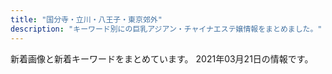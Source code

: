 ```yaml
---
title: "国分寺・立川・八王子・東京郊外"
description: "キーワード別にの巨乳アジアン・チャイナエステ嬢情報をまとめました。"
---
```


新着画像と新着キーワードをまとめています。
2021年03月21日の情報です。

<DmmAffiliateIns />
<KeywordTable
  shops={
    [
    {
        "url": "https://seifukuyuwaku.oks.bz/",
        "img_links": [
            "https://seifukuyuwaku.oks.bz/photos/sites/70/2020/12/202012251539104.jpeg",
            "https://seifukuyuwaku.oks.bz/photos/sites/70/2020/12/2020121208024127.jpeg",
            "https://seifukuyuwaku.oks.bz/photos/sites/70/2020/12/2020122013355017.jpeg",
            "https://seifukuyuwaku.oks.bz/photos/sites/70/2020/11/2020112406403396.jpg",
            "https://seifukuyuwaku.oks.bz/photos/sites/70/2020/12/2020121013104898.jpeg",
            "https://seifukuyuwaku.oks.bz/images/info.jpg",
            "https://seifukuyuwaku.oks.bz/photos/sites/70/2020/11/2020112406403480.jpg",
            "https://seifukuyuwaku.oks.bz/photos/sites/70/2020/11/2020112504053939.jpg",
            "https://seifukuyuwaku.oks.bz/photos/sites/70/2020/11/2020113014024511.jpeg",
            "https://seifukuyuwaku.oks.bz/photos/sites/70/2020/12/2020121414441228.jpeg",
            "https://seifukuyuwaku.oks.bz/images/s_staff1.png",
            "https://seifukuyuwaku.oks.bz/images/s_pick.jpg",
            "https://seifukuyuwaku.oks.bz/images/top.png",
            "https://seifukuyuwaku.oks.bz/photos/sites/70/2020/11/2020112708472471.jpeg",
            "https://seifukuyuwaku.oks.bz/images/s_staff.png",
            "https://seifukuyuwaku.oks.bz/images/s_ranking.png",
            "https://seifukuyuwaku.oks.bz/images/s_news.png",
            "https://seifukuyuwaku.oks.bz/images/mobile.jpg",
            "https://seifukuyuwaku.oks.bz/images/link.jpg",
            "https://seifukuyuwaku.oks.bz/images/new.jpg"
        ],
        "name": "\u5236\u670d\u306e\u8a98\u60d1",
        "station": "JR\u7acb\u5ddd\u99c5\u5357\u53e3",
        "keywords": {
            "83": 1,
            "85": 1,
            "C": 3,
            "E": 1,
            "87": 1
        }
    },
    {
        "station": "JR\u516b\u738b\u5b50\u99c5\u5317\u53e3",
        "img_links": [
            "http://e-hachiouji.com/images/g7.jpg",
            "http://e-hachiouji.com/images/banna2.jpg",
            "http://e-hachiouji.com/images/g2.jpg",
            "http://e-hachiouji.com/images/g4.jpg",
            "http://e-hachiouji.com/images/g10.jpg",
            "http://e-hachiouji.com/images/g9.jpg",
            "http://e-hachiouji.com/images/mobel.jpg",
            "http://e-hachiouji.com/images/g3.jpg",
            "http://e-hachiouji.com/images/g5.jpg",
            "http://e-hachiouji.com/images/top1.jpg",
            "http://e-hachiouji.com/images/index-staff.png",
            "http://e-hachiouji.com/images/ringo.jpg",
            "http://e-hachiouji.com/images/nana3.jpg",
            "http://e-hachiouji.com/images/g8.jpg",
            "http://e-hachiouji.com/images/banna1.jpg",
            "http://e-hachiouji.com/images/g6.jpg",
            "http://e-hachiouji.com/images/banna3.jpg"
        ],
        "url": "http://e-hachiouji.com/",
        "name": "\u7d2b\u967d\u82b1",
        "keywords": {
            "C": 8
        }
    },
    {
        "station": "JR\u56fd\u5206\u5bfa\u99c5\u5317\u53e3",
        "url": "http://www.mens-hana.info/",
        "img_links": [
            "http://www.mens-hana.info/img/goback.jpg",
            "http://www.mens-hana.info/img/topt1.png",
            "http://www.mens-hana.info/files/011.jpg",
            "http://www.mens-hana.info/img/gm3.png",
            "http://www.mens-hana.info/files/003-02.jpg",
            "http://www.mens-hana.info/files/008-02.jpg",
            "http://www.mens-hana.info/files/007.jpg",
            "http://www.mens-hana.info/files/014-02.jpg",
            "http://www.mens-hana.info/files/017.jpg",
            "http://www.mens-hana.info/files/014.jpg",
            "http://www.mens-hana.info/files/008.jpg",
            "http://www.mens-hana.info/img/p2t1.png",
            "http://www.mens-hana.info/files/013.jpg",
            "http://www.mens-hana.info/img/p5t1.png",
            "http://www.mens-hana.info/img/topt2.png",
            "http://www.mens-hana.info/img/gm4.png",
            "http://www.mens-hana.info/i/img/line-staff.jpg",
            "http://www.mens-hana.info/img/gm2.png",
            "http://www.mens-hana.info/files/005.jpg",
            "http://www.mens-hana.info/i/img/line-acc.jpg",
            "http://www.mens-hana.info/img/flower.png",
            "http://www.mens-hana.info/img/gm6.png",
            "http://www.mens-hana.info/img/p3t1.png",
            "http://www.mens-hana.info/files/012-02.jpg",
            "http://www.mens-hana.info/img/p4t1.png",
            "http://www.mens-hana.info/files/012.jpg",
            "http://www.mens-hana.info/img/tel.png",
            "http://www.mens-hana.info/img/age.png",
            "http://www.mens-hana.info/files/003.jpg",
            "http://www.mens-hana.info/files/005-02.jpg",
            "http://www.mens-hana.info/files/007-02.jpg",
            "http://www.mens-hana.info/img/topt4.png",
            "http://www.mens-hana.info/files/002.jpg",
            "http://www.mens-hana.info/files/002-02.jpg",
            "http://www.mens-hana.info/img/frame_m.png",
            "http://www.mens-hana.info/img/mobile.png",
            "http://www.mens-hana.info/files/006.jpg",
            "http://www.mens-hana.info/files/004.jpg",
            "http://www.mens-hana.info/files/004-02.jpg",
            "http://www.mens-hana.info/files/009.jpg",
            "http://www.mens-hana.info/files/011-02.jpg",
            "http://www.mens-hana.info/img/gm1.png",
            "http://www.mens-hana.info/i/img/line-sys.jpg",
            "http://www.mens-hana.info/files/006-02.jpg",
            "http://www.mens-hana.info/files/015.jpg",
            "http://www.mens-hana.info/files/009-02.jpg",
            "http://www.mens-hana.info/img/new_item.jpg",
            "http://www.mens-hana.info/i/img/line-cam.jpg",
            "http://www.mens-hana.info/i/img/line-rec.jpg",
            "http://www.mens-hana.info/img/gm5.png",
            "http://www.mens-hana.info/files/013-02.jpg",
            "http://www.mens-hana.info/img/line1.png",
            "http://www.mens-hana.info/img/fly.png",
            "http://www.mens-hana.info/files/017-02.jpg",
            "http://www.mens-hana.info/files/015-02.jpg",
            "http://www.mens-hana.info/img/p6t1.png"
        ],
        "keywords": {
            "83": 2,
            "84": 2,
            "86": 14,
            "85": 38,
            "C": 49,
            "89": 2,
            "D": 2,
            "E": 2
        },
        "name": "\u82b1"
    },
    {
        "station": "JR\u9752\u6885\u99c5",
        "url": "http://kaori.me-es.com/",
        "keywords": {},
        "name": "\u9999",
        "img_links": [
            "http://kaori.me-es.com/girl/05.jpg",
            "http://kaori.me-es.com/images/index_01.jpg",
            "http://kaori.me-es.com/images/index_19.jpg",
            "http://kaori.me-es.com/images/info.jpg",
            "http://kaori.me-es.com/images/info_09.jpg",
            "http://kaori.me-es.com/images/rec.jpg",
            "http://kaori.me-es.com/images/index_04.jpg",
            "http://kaori.me-es.com/girl/00.jpg",
            "http://kaori.me-es.com/images/index_13.jpg",
            "http://kaori.me-es.com/images/index_16.jpg",
            "http://kaori.me-es.com/girl/08.jpg",
            "http://kaori.me-es.com/images/rec_09.jpg",
            "http://kaori.me-es.com/images/index_10.jpg",
            "http://kaori.me-es.com/images/index_14.jpg",
            "http://kaori.me-es.com/images/staff_09.jpg",
            "http://kaori.me-es.com/images/index_06.jpg",
            "http://kaori.me-es.com/images/index_02.jpg",
            "http://kaori.me-es.com/girl/03.jpg",
            "http://kaori.me-es.com/girl/07.jpg",
            "http://kaori.me-es.com/girl/06.jpg",
            "http://kaori.me-es.com/images/index_03.jpg",
            "http://kaori.me-es.com/images/index_21.jpg",
            "http://kaori.me-es.com/images/index_12.jpg",
            "http://kaori.me-es.com/images/index_05.jpg",
            "http://kaori.me-es.com/images/index_07.jpg",
            "http://kaori.me-es.com/images/index_18.jpg",
            "http://kaori.me-es.com/images/01.jpg",
            "http://kaori.me-es.com/images/02.jpg",
            "http://kaori.me-es.com/girl/01.jpg",
            "http://kaori.me-es.com/images/index_17.jpg"
        ]
    },
    {
        "name": "Sweet love",
        "keywords": {
            "C": 10,
            "87": 2,
            "D": 3,
            "85": 1
        },
        "station": "\u6e05\u702c\u99c5\u5317\u53e3",
        "img_links": [
            "https://sweet-love.xyz.mn/images/bjs.jpg",
            "https://sweet-love.xyz.mn/photos/sites/76/2020/11/2020111108440477.jpg",
            "https://sweet-love.xyz.mn/images/girl-z1.jpg",
            "https://sweet-love.xyz.mn/images/s_link.jpg",
            "https://sweet-love.xyz.mn/images/bjs2.jpg",
            "https://sweet-love.xyz.mn/images/top.png",
            "https://sweet-love.xyz.mn/photos/sites/76/2020/12/2020121513294186.jpg",
            "https://sweet-love.xyz.mn/photos/sites/76/2020/11/2020111210244955.jpg",
            "https://sweet-love.xyz.mn/photos/sites/76/2020/11/2020111210034766.jpg",
            "https://sweet-love.xyz.mn/images/news.jpg",
            "https://sweet-love.xyz.mn/images/s_staff.jpg",
            "https://sweet-love.xyz.mn/photos/sites/76/2021/01/202101151715002.jpg",
            "https://sweet-love.xyz.mn/images/mail.jpg",
            "https://sweet-love.xyz.mn/photos/sites/76/2021/01/2021020219091971.jpg",
            "https://sweet-love.xyz.mn/photos/sites/76/2021/03/2021031018095670.jpg",
            "https://sweet-love.xyz.mn/images/mobile.jpg",
            "https://sweet-love.xyz.mn/images/girl-z2.jpg",
            "https://sweet-love.xyz.mn/photos/sites/76/2020/11/2020111210044418.jpg"
        ],
        "url": "https://sweet-love.xyz.mn/"
    },
    {
        "url": "http://forever-est.info/",
        "name": "\u604b\u3054\u3053\u308d",
        "keywords": {},
        "station": "JR\u7acb\u5ddd\u99c5\u5357\u53e3",
        "img_links": [
            "http://forever-est.info/images/nav-002.png",
            "http://forever-est.info/images/no.png",
            "http://forever-est.info/images/cg08.jpg",
            "http://forever-est.info/images/nav-006.png",
            "http://forever-est.info/images/top001.png",
            "http://forever-est.info/images/cg03.jpg",
            "http://forever-est.info/images/cg07.jpg",
            "http://forever-est.info/images/nav-005.png",
            "http://forever-est.info/images/cg04.jpg",
            "http://forever-est.info/images/tel.png",
            "http://forever-est.info/images/nav-004.png",
            "http://forever-est.info/images/nav-003.png",
            "http://forever-est.info/images/nav-001.png",
            "http://forever-est.info/images/cg05.jpg"
        ]
    },
    {
        "url": "http://uuka.loveyaku.com/",
        "img_links": [
            "http://uuka.loveyaku.com/imgs/lunbo/photo04.jpg",
            "http://uuka.loveyaku.com/imgs/nav/nb02.png",
            "http://uuka.loveyaku.com/imgs/nav/nb03.png",
            "http://uuka.loveyaku.com/imgs/nav/nb04.png",
            "http://uuka.loveyaku.com/imgs/nav/nb01.png",
            "http://uuka.loveyaku.com/imgs/temp_boshu.jpg",
            "http://uuka.loveyaku.com/imgs/nav/nb06.png",
            "http://uuka.loveyaku.com/imgs/mobile.jpg",
            "http://uuka.loveyaku.com/imgs/bar_therapist.png",
            "http://uuka.loveyaku.com/imgs/information.jpg",
            "http://uuka.loveyaku.com/imgs/address.png",
            "http://uuka.loveyaku.com/imgs/headline.png",
            "http://uuka.loveyaku.com/imgs/lunbo/photo02.jpg",
            "http://uuka.loveyaku.com/imgs/lunbo/photo01.jpg",
            "http://uuka.loveyaku.com/imgs/lunbo/photo03.jpg",
            "http://uuka.loveyaku.com/imgs/bttel.png",
            "http://uuka.loveyaku.com/imgs/nav/nb05.png",
            "http://uuka.loveyaku.com/imgs/header.png"
        ],
        "name": "\u7652\u60a0\u83ef",
        "station": "JR\u516b\u738b\u5b50\u99c5\u5357\u53e3",
        "keywords": {
            "C": 7
        }
    },
    {
        "name": "\u6708\u306e\u3046\u3055\u304e",
        "url": "http://hignterletter.tokyo/",
        "keywords": {},
        "img_links": [],
        "station": "JR\u7acb\u5ddd\u99c5\u5317\u53e3"
    },
    {
        "name": "\u30ed\u30fc\u30ba",
        "img_links": [
            "http://www.china-massage.work/staff/kaori.jpg",
            "http://www.china-massage.work/images/2.jpg",
            "http://www.china-massage.work/sp/images/staff_t.jpg",
            "http://www.china-massage.work/sp/staff/kaori.jpg",
            "http://www.china-massage.work/sp/img/yuyu1.jpg",
            "http://www.china-massage.work/images/tg.jpg",
            "http://www.china-massage.work/img/yuyu1.jpg",
            "http://www.china-massage.work/images/sm.jpg",
            "http://www.china-massage.work/images/int1.png",
            "http://www.china-massage.work/img/kaori1.jpg",
            "http://www.china-massage.work/img/mina1.jpg",
            "http://www.china-massage.work/sp/images/sisu2.jpg",
            "http://www.china-massage.work/images/b1.jpg",
            "http://www.china-massage.work/sp/images/footer.png",
            "http://www.china-massage.work/sp/images/rec2.jpg",
            "http://www.china-massage.work/images/rec1.png",
            "http://www.china-massage.work/sp/images/rec1.png",
            "http://www.china-massage.work/sp/staff/yuyu.jpg",
            "http://www.china-massage.work/images/staff_t.jpg",
            "http://www.china-massage.work/sp/images/int1.png",
            "http://www.china-massage.work/sp/images/sys.png",
            "http://www.china-massage.work/sp/menu/top.jpg",
            "http://www.china-massage.work/sp/img/riri1.jpg",
            "http://www.china-massage.work/images/1.jpg",
            "http://www.china-massage.work/images/b2.jpg",
            "http://www.china-massage.work/sp/staff/riri.jpg",
            "http://www.china-massage.work/sp/images/interior_t.jpg",
            "http://www.china-massage.work/images/head.jpg",
            "http://www.china-massage.work/staff/yuyu.jpg",
            "http://www.china-massage.work/sp/images/sisu3.jpg",
            "http://www.china-massage.work/staff/riri.jpg",
            "http://www.china-massage.work/sp/images/info_t.jpg",
            "http://www.china-massage.work/images/interior_t.jpg",
            "http://www.china-massage.work/images/4.jpg",
            "http://www.china-massage.work/sp/images/tel.jpg",
            "http://www.china-massage.work/sp/staff/mina.jpg",
            "http://www.china-massage.work/images/int2.png",
            "http://www.china-massage.work/sp/images/sisu4.jpg",
            "http://www.china-massage.work/images/tel.jpg",
            "http://www.china-massage.work/staff/mina.jpg",
            "http://www.china-massage.work/images/rec2.jpg",
            "http://www.china-massage.work/img/riri1.jpg",
            "http://www.china-massage.work/sp/images/newsb.png",
            "http://www.china-massage.work/staff/yuki.jpg",
            "http://www.china-massage.work/sp/staff/yuki.jpg",
            "http://www.china-massage.work/sp/img/kaori1.jpg",
            "http://www.china-massage.work/sp/images/head.jpg",
            "http://www.china-massage.work/images/3.jpg",
            "http://www.china-massage.work/images/5.jpg",
            "http://www.china-massage.work/images/news.jpg",
            "http://www.china-massage.work/sp/img/yuki1.jpg",
            "http://www.china-massage.work/sp/img/mina1.jpg",
            "http://www.china-massage.work/sp/menu/staff.jpg",
            "http://www.china-massage.work/sp/images/int2.png",
            "http://www.china-massage.work/sp/images/news.jpg",
            "http://www.china-massage.work/sp/images/sisu1.jpg",
            "http://www.china-massage.work/img/yuki1.jpg",
            "http://www.china-massage.work/sp/images/ac1.jpg",
            "http://www.china-massage.work/images/sys.png"
        ],
        "keywords": {},
        "url": "http://www.china-massage.work/",
        "station": "\u7530\u7121\u99c5\u5317\u53e3"
    },
    {
        "name": "S Body",
        "keywords": {
            "85": 7,
            "C": 16,
            "86": 89,
            "D": 80
        },
        "url": "http://massage-est.tokyo/",
        "img_links": [
            "http://massage-est.tokyo/images/cg12.jpg",
            "http://massage-est.tokyo/images/rsubt5.png",
            "http://massage-est.tokyo/images/cg09.jpg",
            "http://massage-est.tokyo/images/slider-img001.jpg",
            "http://massage-est.tokyo/images/rsubt6.png",
            "http://massage-est.tokyo/images/slider-img002.jpg",
            "http://massage-est.tokyo/images/cg07.jpg",
            "http://massage-est.tokyo/images/cg02.jpg",
            "http://massage-est.tokyo/images/cg14.jpg",
            "http://massage-est.tokyo/images/m2.jpg",
            "http://massage-est.tokyo/images/cg131.jpg",
            "http://massage-est.tokyo/images/m1.jpg",
            "http://massage-est.tokyo/images/cg05.jpg",
            "http://massage-est.tokyo/images/cg06.jpg",
            "http://massage-est.tokyo/images/rsubt1.png",
            "http://massage-est.tokyo/images/cg101.jpg",
            "http://massage-est.tokyo/images/cg13.jpg",
            "http://massage-est.tokyo/images/cg08.jpg",
            "http://massage-est.tokyo/images/b-tel.png",
            "http://massage-est.tokyo/images/cg10.jpg",
            "http://massage-est.tokyo/images/rsubt4.png",
            "http://massage-est.tokyo/images/m6.jpg",
            "http://massage-est.tokyo/images/cg01.jpg",
            "http://massage-est.tokyo/images/m4.jpg",
            "http://massage-est.tokyo/images/cg132.jpg",
            "http://massage-est.tokyo/images/rsubt7.png",
            "http://massage-est.tokyo/images/tel2.png",
            "http://massage-est.tokyo/images/rsubt2.png",
            "http://massage-est.tokyo/images/cg04.jpg",
            "http://massage-est.tokyo/images/rsubt3.png",
            "http://massage-est.tokyo/images/m3.jpg",
            "http://massage-est.tokyo/images/cg061.jpg",
            "http://massage-est.tokyo/images/cg11.jpg",
            "http://massage-est.tokyo/images/cg03.jpg",
            "http://massage-est.tokyo/images/cg031.jpg"
        ],
        "station": "JR\u7acb\u5ddd\u99c5\u5357\u53e3"
    },
    {
        "img_links": [
            "https://bijinkan.tyo.cm/images/side_link03.png",
            "https://bijinkan.tyo.cm/photos/sites/85/2020/12/2020120309222824.jpg",
            "https://bijinkan.tyo.cm/images/acc2.jpg",
            "https://bijinkan.tyo.cm/images/acc4.jpg",
            "https://bijinkan.tyo.cm/images/acc1.jpg",
            "https://bijinkan.tyo.cm/photos/sites/85/2020/12/2020120309222524.jpg",
            "https://bijinkan.tyo.cm/photos/sites/85/2020/12/2020120309222952.jpg",
            "https://bijinkan.tyo.cm/images/acc3.jpg",
            "https://bijinkan.tyo.cm/images/side_link02.png",
            "https://bijinkan.tyo.cm/photos/sites/85/2020/12/202012030922277.jpg",
            "https://bijinkan.tyo.cm/images/mainimg02.png",
            "https://bijinkan.tyo.cm/images/mainimg01.png",
            "https://bijinkan.tyo.cm/images/ico01.png",
            "https://bijinkan.tyo.cm/images/side_link01.png",
            "https://bijinkan.tyo.cm/photos/sites/85/2020/12/2020120309223278.jpg",
            "https://bijinkan.tyo.cm/photos/sites/85/2020/12/2020120309223173.jpg",
            "https://bijinkan.tyo.cm/photos/sites/85/2020/12/2020120807014646.jpg"
        ],
        "url": "https://bijinkan.tyo.cm/",
        "station": "JR\u7acb\u5ddd\u99c5\u5357\u53e3",
        "keywords": {
            "86": 4,
            "85": 6,
            "E": 8,
            "D": 10,
            "87": 8
        },
        "name": "\u7f8e\u4eba\u9928"
    },
    {
        "name": "\u592a\u967d",
        "url": "http://www.tay184.info/",
        "keywords": {
            "C": 15
        },
        "img_links": [
            "http://www.tay184.info/img/header.jpg",
            "http://www.tay184.info/frame/girl/c7001.jpg",
            "http://www.tay184.info/frame/fla/photo03.jpg",
            "http://www.tay184.info/frame/scroll5/scroll5.jpg",
            "http://www.tay184.info/frame/girl/c10001.jpg",
            "http://www.tay184.info/frame/scroll4/scroll4.jpg",
            "http://www.tay184.info/frame/fla/photo01.jpg",
            "http://www.tay184.info/frame/fla/photo02.jpg",
            "http://www.tay184.info/frame/scroll3/scroll3.jpg",
            "http://www.tay184.info/frame/sougo/estheking.jpg",
            "http://www.tay184.info/frame/girl/c8001.jpg",
            "http://www.tay184.info/frame/telimg/telbar.png",
            "http://www.tay184.info/frame/fla/photo04.jpg",
            "http://www.tay184.info/frame/girl/c9001.jpg",
            "http://www.tay184.info/frame/scroll2/scroll2.jpg",
            "http://www.tay184.info/frame/scroll1/scroll1.jpg",
            "http://www.tay184.info/navi/gld/temp_under2.jpg",
            "http://www.tay184.info/frame/sougo/menlog.jpg",
            "http://www.tay184.info/frame/newface/201908235143.jpg",
            "http://www.tay184.info/img/88x31.jpg"
        ],
        "station": "\u6771\u4e45\u7559\u7c73\u99c5\u5317\u53e3"
    },
    {
        "img_links": [],
        "url": "http://seven-love.xyz.mn/",
        "name": "Seven\u604b",
        "keywords": {},
        "station": "\u3072\u3070\u308a\u30f6\u4e18\u99c5\u5357\u53e3"
    },
    {
        "name": "\u30a2\u30ed\u30de\u30e9\u30d6",
        "station": "JR\u516b\u738b\u5b50\u99c5\u5317\u53e3",
        "keywords": {},
        "img_links": [
            "http://aromalove.est-u.com/images/index_01.jpg",
            "http://aromalove.est-u.com/images/index3_03.jpg",
            "http://aromalove.est-u.com/images/index_06.jpg",
            "http://aromalove.est-u.com/images/s5.jpg",
            "http://aromalove.est-u.com/images/staff_06.jpg",
            "http://aromalove.est-u.com/images/index_02.jpg",
            "http://aromalove.est-u.com/images/s4.jpg",
            "http://aromalove.est-u.com/images/index_10.jpg",
            "http://aromalove.est-u.com/images/index_08.jpg",
            "http://aromalove.est-u.com/images/aromalove8831.jpg",
            "http://aromalove.est-u.com/images/s1.jpg",
            "http://aromalove.est-u.com/images/s2.jpg",
            "http://aromalove.est-u.com/images/index_04.jpg",
            "http://menlog.net/link/menlog8831.jpg",
            "http://aromalove.est-u.com/images/s3.jpg",
            "http://aromalove.est-u.com/images/index_03.jpg",
            "http://aromalove.est-u.com/images/index2_03.jpg",
            "http://aromalove.est-u.com/images/index2_02.jpg"
        ],
        "url": "http://aromalove.est-u.com/"
    },
    {
        "name": "\u30ea\u30e9\u30af\u30b9\u30d1",
        "url": "http://relaxpa.xyz/",
        "station": "JR\u516b\u738b\u5b50\u99c5\u5357\u53e3",
        "keywords": {
            "85": 4,
            "87": 1,
            "D": 1,
            "C": 13,
            "83": 1
        },
        "img_links": [
            "http://relaxpa.xyz/images/mobile.jpg",
            "http://relaxpa.xyz/images/yumi0.jpg",
            "http://relaxpa.xyz/images/yumi1.jpg",
            "http://relaxpa.xyz/images/room1.jpg",
            "http://relaxpa.xyz/images/g3.jpg",
            "http://relaxpa.xyz/images/news1.jpg",
            "http://relaxpa.xyz/images/g6.jpg",
            "http://relaxpa.xyz/images/g0.jpg",
            "http://relaxpa.xyz/images/g31.jpg",
            "http://relaxpa.xyz/images/tit-staff.jpg",
            "http://relaxpa.xyz/images/kana2.jpg",
            "http://relaxpa.xyz/images/g52.jpg",
            "http://relaxpa.xyz/images/room4.jpg",
            "http://relaxpa.xyz/images/g2.jpg",
            "http://relaxpa.xyz/images/nei03.jpg",
            "http://relaxpa.xyz/images/room3.jpg",
            "http://relaxpa.xyz/images/top.jpg",
            "http://relaxpa.xyz/images/g5.jpg",
            "http://relaxpa.xyz/images/kana1.jpg",
            "http://relaxpa.xyz/images/room2.jpg"
        ]
    },
    {
        "url": "https://dear.tyo.cm/",
        "img_links": [
            "https://dear.tyo.cm/images/member.jpg",
            "https://dear.tyo.cm/photos/sites/45/2021/03/2021030502351960.jpeg",
            "https://dear.tyo.cm/images/staff0.jpg",
            "https://dear.tyo.cm/photos/sites/45/2021/03/2021030923384449.jpeg",
            "https://dear.tyo.cm/images/1.jpg",
            "https://dear.tyo.cm/images/bj3.jpg",
            "https://dear.tyo.cm/images/top.jpg",
            "https://dear.tyo.cm/images/s_staff.jpg",
            "https://dear.tyo.cm/images/amore.jpg",
            "https://dear.tyo.cm/photos/sites/45/2020/11/2020112322361320.jpeg",
            "https://dear.tyo.cm/photos/sites/45/2021/03/2021031514503951.jpeg",
            "https://esta-kanto.com/img/kanto/esta-200_40.jpg",
            "https://dear.tyo.cm/images/bj1.jpg",
            "https://dear.tyo.cm/photos/sites/45/2021/03/2021031923414695.jpeg",
            "https://dear.tyo.cm/images/info2.jpg",
            "https://dear.tyo.cm/images/paypay.jpg",
            "https://dear.tyo.cm/photos/sites/45/2021/03/2021030910283925.jpeg",
            "https://dear.tyo.cm/photos/sites/45/2021/03/2021032017410551.jpg",
            "https://dear.tyo.cm/images/s_link.jpg",
            "https://dear.tyo.cm/photos/sites/45/2021/02/2021022412564061.jpeg",
            "https://dear.tyo.cm/photos/sites/45/2020/07/2020071014255597.jpeg",
            "https://dear.tyo.cm/images/koko_200x40.png",
            "https://dear.tyo.cm/photos/sites/45/2021/03/2021031501311420.jpeg",
            "https://dear.tyo.cm/images/link1.jpg",
            "https://dear.tyo.cm/photos/sites/45/2021/03/2021031514284231.jpeg",
            "https://dear.tyo.cm/photos/sites/45/2021/03/2021030814171875.jpeg",
            "https://dear.tyo.cm/photos/sites/45/2020/11/2020111212330332.jpeg",
            "https://dear.tyo.cm/images/s_info.jpg"
        ],
        "keywords": {
            "\u5de8\u4e73": 17,
            "\u4e73": 17,
            "C": 3,
            "D": 21,
            "E": 1
        },
        "name": "Dear",
        "station": "JR\u516b\u738b\u5b50\u99c5\u5317\u53e3"
    },
    {
        "name": "\u821e",
        "img_links": [
            "http://www.kunitachi-mai.info/images/img1.jpg",
            "http://www.kunitachi-mai.info/gals/mina1.jpg",
            "http://www.kunitachi-mai.info/gals/yuyu1.jpg",
            "http://www.kunitachi-mai.info/gals/sora1.jpg",
            "http://www.kunitachi-mai.info/gals/morika1.jpg",
            "http://www.kunitachi-mai.info/images/kp01.jpg",
            "http://www.kunitachi-mai.info/images/img4.jpg",
            "http://www.kunitachi-mai.info/gals/miho1.jpg",
            "http://www.kunitachi-mai.info/gals/aya1.jpg",
            "http://www.kunitachi-mai.info/gals/hitomi1.jpg",
            "http://www.kunitachi-mai.info/gals/emi1.jpg",
            "http://www.kunitachi-mai.info/gals/yuri1.jpg",
            "http://www.kunitachi-mai.info/images/img2.jpg",
            "http://www.kunitachi-mai.info/i/images/top.jpg",
            "http://www.kunitachi-mai.info/gals/risa1.jpg",
            "http://www.kunitachi-mai.info/gals/rina1.jpg",
            "http://www.kunitachi-mai.info/gals/riri1.jpg",
            "http://www.kunitachi-mai.info/images/qr.jpg",
            "http://www.kunitachi-mai.info/gals/mirai1.jpg",
            "http://www.kunitachi-mai.info/images/img3.jpg"
        ],
        "keywords": {
            "D": 1,
            "E": 1
        },
        "url": "http://www.kunitachi-mai.info/",
        "station": "JR\u56fd\u7acb\u99c5\u5357\u53e3"
    },
    {
        "name": "Relieve",
        "station": "JR\u56fd\u5206\u5bfa\u99c5\u5357\u53e3",
        "keywords": {
            "85": 3,
            "86": 6,
            "D": 9
        },
        "url": "http://eilgft.xyz/",
        "img_links": [
            "http://eilgft.xyz/static/picture/top.jpg",
            "http://eilgft.xyz/uploads/210301/1-210301130340535.jpg",
            "http://eilgft.xyz/static/picture/room1.jpg",
            "http://eilgft.xyz/static/picture/room4.jpg",
            "http://eilgft.xyz/static/picture/room2.jpg",
            "http://eilgft.xyz/uploads/200915/1-200915123934Y4.jpg",
            "http://eilgft.xyz/static/picture/room3.jpg",
            "http://eilgft.xyz/uploads/200915/1-200915123952526.jpg",
            "http://eilgft.xyz/uploads/210317/1-21031G6051A24.jpg"
        ]
    },
    {
        "keywords": {
            "88": 16,
            "\u80f8": 2,
            "87": 16,
            "86": 40,
            "D": 64
        },
        "station": "JR\u516b\u738b\u5b50\u99c5\u5317\u53e3",
        "url": "http://www.manshun-relax.xyz/",
        "img_links": [
            "http://www.manshun-relax.xyz/files/005.jpg",
            "http://www.manshun-relax.xyz/images/m1.jpg",
            "http://www.manshun-relax.xyz/photo_news/upimg/141125caee64562cdf_1.jpg",
            "http://www.manshun-relax.xyz/files/008.jpg",
            "http://www.manshun-relax.xyz/images/m4.jpg",
            "http://www.manshun-relax.xyz/photo_news/upimg/156215d3abbcabeb19_0.jpg",
            "http://www.manshun-relax.xyz/files/003.jpg",
            "http://www.manshun-relax.xyz/files/001.jpg",
            "http://www.manshun-relax.xyz/photo_news/upimg/375105f3745e630f9c_0.jpg",
            "http://www.manshun-relax.xyz/images/slider-img001.jpg",
            "http://www.manshun-relax.xyz/files/002.jpg",
            "http://www.manshun-relax.xyz/photo_news/upimg/156215d3abbcabeb19_1.jpg",
            "http://www.manshun-relax.xyz/images/rsubt3.png",
            "http://www.manshun-relax.xyz/files/010.jpg",
            "http://www.manshun-relax.xyz/images/rsubt2.png",
            "http://www.manshun-relax.xyz/images/m3.jpg",
            "http://www.manshun-relax.xyz/images/m6.jpg",
            "http://www.manshun-relax.xyz/images/m2.jpg",
            "http://www.manshun-relax.xyz/images/rsubt7.png",
            "http://www.manshun-relax.xyz/files/007.jpg",
            "http://www.manshun-relax.xyz/files/009.jpg",
            "http://www.manshun-relax.xyz/photo_news/upimg/141125caee64562cdf_0.jpg",
            "http://www.manshun-relax.xyz/images/rsubt5.png",
            "http://www.manshun-relax.xyz/images/rsubt4.png",
            "http://www.manshun-relax.xyz/images/rsubt6.png",
            "http://www.manshun-relax.xyz/images/b-tel.png",
            "http://www.manshun-relax.xyz/images/rsubt1.png",
            "http://www.manshun-relax.xyz/files/004.jpg",
            "http://www.manshun-relax.xyz/images/b-online.png"
        ],
        "name": "\u6e80\u6625"
    },
    {
        "keywords": {
            "91": 1,
            "90": 1,
            "86": 1,
            "D": 2,
            "C": 2,
            "88": 1
        },
        "name": "\u30ed\u30fc\u30ba",
        "img_links": [
            "https://rose.estjp.info/css/staff/staff04.png",
            "https://rose.estjp.info/css/top04.png",
            "https://rose.estjp.info/images/call.png",
            "https://rose.estjp.info/css/top02.png",
            "https://rose.estjp.info/css/staff/staff02.png",
            "https://rose.estjp.info/css/staff/staff01.png",
            "https://rose.estjp.info/css/f-tel.png",
            "https://rose.estjp.info/css/head.png",
            "https://rose.estjp.info/css/tel.png",
            "https://rose.estjp.info/css/staff/staff03.png"
        ],
        "url": "https://rose.estjp.info/",
        "station": "\u4eac\u738b\u516b\u738b\u5b50\u99c5\u4e2d\u592e\u53e3"
    },
    {
        "name": "Cawaii Girl\uff5e\u304b\u308f\u3044\u3044\u30ac\u30fc\u30eb\uff5e",
        "img_links": [],
        "station": "JR\u56fd\u5206\u5bfa\u99c5\u5317\u53e3",
        "url": "https://ca-girl.com/",
        "keywords": {}
    },
    {
        "url": "http://www.mermaid-kokubunji.com/",
        "img_links": [
            "http://www.mermaid-kokubunji.com/files/042.jpg",
            "http://www.mermaid-kokubunji.com/files/020-03.jpg",
            "http://www.mermaid-kokubunji.com/files/036.jpg",
            "http://www.mermaid-kokubunji.com/files/025-03.jpg",
            "http://www.mermaid-kokubunji.com/images/b2.jpg",
            "http://www.mermaid-kokubunji.com/files/037-03.jpg",
            "http://www.mermaid-kokubunji.com/files/039-02.jpg",
            "http://www.mermaid-kokubunji.com/files/022-02.jpg",
            "http://www.mermaid-kokubunji.com/files/025.jpg",
            "http://www.mermaid-kokubunji.com/files/020.jpg",
            "http://www.mermaid-kokubunji.com/files/020-02.jpg",
            "http://www.mermaid-kokubunji.com/files/021.jpg",
            "http://www.mermaid-kokubunji.com/files/040-03.jpg",
            "http://www.mermaid-kokubunji.com/files/017.jpg",
            "http://www.mermaid-kokubunji.com/files/021-02.jpg",
            "http://www.mermaid-kokubunji.com/images/interior_bg.png",
            "http://www.mermaid-kokubunji.com/files/017-02.jpg",
            "http://www.mermaid-kokubunji.com/files/030-03.jpg",
            "http://www.mermaid-kokubunji.com/files/033-03.jpg",
            "http://www.mermaid-kokubunji.com/images/interior.png",
            "http://www.mermaid-kokubunji.com/files/017-03.jpg",
            "http://www.mermaid-kokubunji.com/files/037.jpg",
            "http://www.mermaid-kokubunji.com/files/042-02.jpg",
            "http://www.mermaid-kokubunji.com/files/041.jpg",
            "http://www.mermaid-kokubunji.com/images/b5.jpg",
            "http://www.mermaid-kokubunji.com/files/038-03.jpg",
            "http://www.mermaid-kokubunji.com/files/022-03.jpg",
            "http://www.mermaid-kokubunji.com/files/022.jpg",
            "http://www.mermaid-kokubunji.com/files/041-03.jpg",
            "http://www.mermaid-kokubunji.com/files/021-03.jpg",
            "http://www.mermaid-kokubunji.com/files/038.jpg",
            "http://www.mermaid-kokubunji.com/files/032-03.jpg",
            "http://www.mermaid-kokubunji.com/files/039-03.jpg",
            "http://www.mermaid-kokubunji.com/files/042-03.jpg",
            "http://www.mermaid-kokubunji.com/files/032.jpg",
            "http://www.mermaid-kokubunji.com/files/039.jpg",
            "http://www.mermaid-kokubunji.com/files/043.jpg",
            "http://www.mermaid-kokubunji.com/images/ta.png",
            "http://www.mermaid-kokubunji.com/images/b4.jpg",
            "http://www.mermaid-kokubunji.com/images/top.png",
            "http://www.mermaid-kokubunji.com/images/staff.png",
            "http://www.mermaid-kokubunji.com/files/019-03.jpg",
            "http://www.mermaid-kokubunji.com/files/037-02.jpg",
            "http://www.mermaid-kokubunji.com/files/040-02.jpg",
            "http://www.mermaid-kokubunji.com/images/goback.jpg",
            "http://www.mermaid-kokubunji.com/files/036-03.jpg",
            "http://www.mermaid-kokubunji.com/files/034-02.jpg",
            "http://www.mermaid-kokubunji.com/files/033-02.jpg",
            "http://www.mermaid-kokubunji.com/files/030.jpg",
            "http://www.mermaid-kokubunji.com/files/019-02.jpg",
            "http://www.mermaid-kokubunji.com/files/030-02.jpg",
            "http://www.mermaid-kokubunji.com/files/026-02.jpg",
            "http://www.mermaid-kokubunji.com/files/034.jpg",
            "http://www.mermaid-kokubunji.com/images/mobile.png",
            "http://www.mermaid-kokubunji.com/files/033.jpg",
            "http://www.mermaid-kokubunji.com/files/026-03.jpg",
            "http://www.mermaid-kokubunji.com/files/040.jpg",
            "http://www.mermaid-kokubunji.com/files/025-02.jpg",
            "http://www.mermaid-kokubunji.com/images/b1.png",
            "http://www.mermaid-kokubunji.com/files/043-03.jpg",
            "http://www.mermaid-kokubunji.com/files/043-02.jpg",
            "http://www.mermaid-kokubunji.com/files/036-02.jpg",
            "http://www.mermaid-kokubunji.com/images/h1.png",
            "http://www.mermaid-kokubunji.com/files/026.jpg",
            "http://www.mermaid-kokubunji.com/files/034-03.jpg",
            "http://www.mermaid-kokubunji.com/files/041-02.jpg",
            "http://www.mermaid-kokubunji.com/files/032-02.jpg",
            "http://www.mermaid-kokubunji.com/files/019.jpg",
            "http://www.mermaid-kokubunji.com/files/038-02.jpg",
            "http://www.mermaid-kokubunji.com/images/b3.jpg"
        ],
        "station": "JR\u56fd\u5206\u5bfa\u99c5\u5357\u53e3",
        "name": "Mermaid\uff5e\u30de\u30fc\u30e1\u30a4\u30c9\uff5e",
        "keywords": {
            "85": 4,
            "E": 4,
            "86": 44,
            "D": 64,
            "88": 4,
            "C": 8,
            "87": 24
        }
    },
    {
        "name": "\u30d0\u30cb\u30e9",
        "station": "\u4fdd\u8c37\u99c5\u5357\u53e3",
        "keywords": {},
        "url": "http://www.banira-esthe.xyz/",
        "img_links": [
            "http://www.banira-esthe.xyz/images/nav/zhuyi.jpg",
            "http://www.banira-esthe.xyz/images/images/images/news_01.jpg",
            "http://www.banira-esthe.xyz/images/top/t4.jpg",
            "http://www.banira-esthe.xyz/images/index-miru_18.jpg",
            "http://www.banira-esthe.xyz/images/nav/nav-sys.jpg",
            "http://www.banira-esthe.xyz/images/index-miru_03.jpg",
            "http://www.banira-esthe.xyz/images/staff/4/mari.jpg",
            "http://www.banira-esthe.xyz/images/top/t6.jpg",
            "http://www.banira-esthe.xyz/images/images/images/news_03.jpg",
            "http://www.banira-esthe.xyz/images/nav/nav-staff.jpg",
            "http://www.banira-esthe.xyz/images/index-miru_21.jpg",
            "http://www.banira-esthe.xyz/images/staff/4/yuyu2.jpg",
            "http://www.banira-esthe.xyz/images/top/t3.png",
            "http://www.banira-esthe.xyz/images/top/t2.png",
            "http://www.banira-esthe.xyz/images/staff/4/2.jpg",
            "http://www.banira-esthe.xyz/images/index-miru_06.jpg",
            "http://www.banira-esthe.xyz/images/staff/2/miki.jpg",
            "http://www.banira-esthe.xyz/images/s-bian.png",
            "http://www.banira-esthe.xyz/images/nav/nav-job.jpg",
            "http://www.banira-esthe.xyz/images/staff/neinei2.jpg",
            "http://www.banira-esthe.xyz/images/staff/4/ayumi.png",
            "http://www.banira-esthe.xyz/images/staff/4/yuri.jpg",
            "http://www.banira-esthe.xyz/images/sys2.jpg"
        ]
    },
    {
        "name": "Yulala\uff5e\u3086\u3089\u3089\uff5e",
        "img_links": [],
        "station": "\u4fdd\u8c37\u99c5\u5357\u53e3",
        "keywords": {},
        "url": "https://hoya.aoaoeo.com/"
    },
    {
        "station": "\u79cb\u6d25\u99c5\u5357\u53e3",
        "name": "\u96a0\u308c\u611b",
        "img_links": [
            "http://www.kakure.esturl.com/files/003-03.jpg",
            "http://www.kakure.esturl.com/files/012-02.jpg",
            "http://www.kakure.esturl.com/images/news.jpg",
            "http://www.kakure.esturl.com/images/head.jpg",
            "http://www.kakure.esturl.com/files/011-02.jpg",
            "http://www.kakure.esturl.com/images/int2.jpg",
            "http://www.kakure.esturl.com/images/interior_t.jpg",
            "http://www.kakure.esturl.com/files/013.jpg",
            "http://www.kakure.esturl.com/images/mobile.jpg",
            "http://www.kakure.esturl.com/files/013-02.jpg",
            "http://www.kakure.esturl.com/files/014.jpg",
            "http://www.kakure.esturl.com/files/001-03.jpg",
            "http://www.kakure.esturl.com/files/001-02.jpg",
            "http://www.kakure.esturl.com/files/002-03.jpg",
            "http://www.kakure.esturl.com/files/001.jpg",
            "http://www.kakure.esturl.com/files/012-03.jpg",
            "http://www.kakure.esturl.com/images/staff_t.jpg",
            "http://www.kakure.esturl.com/files/003-02.jpg",
            "http://www.kakure.esturl.com/files/003.jpg",
            "http://www.kakure.esturl.com/files/012.jpg",
            "http://www.kakure.esturl.com/files/014-02.jpg",
            "http://www.kakure.esturl.com/files/014-03.jpg",
            "http://www.kakure.esturl.com/files/011-03.jpg",
            "http://www.kakure.esturl.com/files/013-03.jpg",
            "http://www.kakure.esturl.com/images/tel.jpg",
            "http://www.kakure.esturl.com/images/link_t.jpg",
            "http://www.kakure.esturl.com/images/sys.jpg",
            "http://www.kakure.esturl.com/files/002-02.jpg",
            "http://www.kakure.esturl.com/files/011.jpg",
            "http://www.kakure.esturl.com/files/002.jpg"
        ],
        "keywords": {
            "D": 7,
            "87": 4,
            "86": 2,
            "88": 1
        },
        "url": "http://www.kakure.esturl.com/"
    },
    {
        "url": "http://rlx-msg.com/",
        "keywords": {
            "C": 15
        },
        "name": "\u5eb7\u697d",
        "img_links": [
            "http://rlx-msg.com/staff/saya/01.jpg",
            "http://rlx-msg.com/staff/eri/01.jpg",
            "http://rlx-msg.com/img/ttl_staff.png",
            "http://rlx-msg.com/pic/head.jpg",
            "http://rlx-msg.com/pic/topimg2.jpg",
            "http://rlx-msg.com/img/ttl_mobile.png",
            "http://rlx-msg.com/pic/topimg3.jpg",
            "http://rlx-msg.com/staff/mai/01.jpg",
            "http://rlx-msg.com/img/access/kanban.png",
            "http://rlx-msg.com/staff/ai/01.jpg",
            "http://rlx-msg.com/pic/topimg4.jpg",
            "http://rlx-msg.com/pic/topimg1.jpg",
            "http://rlx-msg.com/staff/minami/01.jpg",
            "http://rlx-msg.com/staff/naho/01.jpg",
            "http://rlx-msg.com/img/ttl_recbnr.png",
            "http://rlx-msg.com/i/files/homeimg.jpg"
        ],
        "station": "JR\u516b\u738b\u5b50\u99c5\u5317\u53e3"
    },
    {
        "url": "http://kanon.relaxnabi.com/",
        "station": "\u4eac\u738b\u516b\u738b\u5b50\u99c5",
        "name": "KANON -\u30ab\u30ce\u30f3-",
        "img_links": [],
        "keywords": {}
    },
    {
        "url": "http://eurynome-est.xyz/",
        "img_links": [
            "http://eurynome-est.xyz/images/cg09.jpg",
            "http://eurynome-est.xyz/images/cg01.jpg",
            "http://eurynome-est.xyz/images/cg08.jpg",
            "http://eurynome-est.xyz/images/nav-002.png",
            "http://eurynome-est.xyz/images/cg07.jpg",
            "http://eurynome-est.xyz/images/cg03.jpg",
            "http://eurynome-est.xyz/images/nav-004.png",
            "http://eurynome-est.xyz/images/cg04.jpg",
            "http://eurynome-est.xyz/images/cg05.jpg",
            "http://eurynome-est.xyz/images/cg02.jpg",
            "http://eurynome-est.xyz/images/nav-003.png",
            "http://eurynome-est.xyz/images/nav-005.png",
            "http://eurynome-est.xyz/images/nav-006.png",
            "http://eurynome-est.xyz/images/no.png",
            "http://eurynome-est.xyz/images/cg06.jpg",
            "http://eurynome-est.xyz/images/nav-001.png",
            "http://eurynome-est.xyz/images/top001.png",
            "http://eurynome-est.xyz/images/tel.png"
        ],
        "name": "\u6ce1\u59eb",
        "keywords": {
            "86": 7,
            "87": 2,
            "E": 2,
            "C": 1,
            "D": 6
        },
        "station": "JR\u62dd\u5cf6\u99c5\u5357\u53e3"
    },
    {
        "station": "\u5c0f\u5e73\u99c5\u5357\u53e3",
        "name": "Sweet \uff5e\u30b9\u30a6\u30a3\u30fc\u30c8\uff5e",
        "keywords": {
            "D": 44,
            "87": 44,
            "C": 19
        },
        "img_links": [
            "http://www.sweet.iesjp.com/files/009-03.jpg",
            "http://www.sweet.iesjp.com/files/002.jpg",
            "http://www.sweet.iesjp.com/files/002-02.jpg",
            "http://www.sweet.iesjp.com/images/r3.jpg",
            "http://www.sweet.iesjp.com/files/005-02.jpg",
            "http://www.sweet.iesjp.com/files/008-02.jpg",
            "http://www.sweet.iesjp.com/files/006.jpg",
            "http://www.sweet.iesjp.com/files/009.jpg",
            "http://www.sweet.iesjp.com/files/011-02.jpg",
            "http://www.sweet.iesjp.com/images/shop/s5.jpg",
            "http://www.sweet.iesjp.com/files/005.jpg",
            "http://www.sweet.iesjp.com/files/007.jpg",
            "http://www.sweet.iesjp.com/images/shop/s3.jpg",
            "http://www.sweet.iesjp.com/files/010.jpg",
            "http://www.sweet.iesjp.com/files/010-03.jpg",
            "http://www.sweet.iesjp.com/files/003-03.jpg",
            "http://www.sweet.iesjp.com/files/001-02.jpg",
            "http://www.sweet.iesjp.com/files/007-02.jpg",
            "http://www.sweet.iesjp.com/images/shop/s4.jpg",
            "http://www.sweet.iesjp.com/images/shop/s1.jpg",
            "http://www.sweet.iesjp.com/images/shop/s2.jpg",
            "http://www.sweet.iesjp.com/files/003.jpg",
            "http://www.sweet.iesjp.com/files/008.jpg",
            "http://www.sweet.iesjp.com/files/006-03.jpg",
            "http://www.sweet.iesjp.com/photo_news/upimg/100956038affc8a045_0.jpg",
            "http://www.sweet.iesjp.com/files/005-03.jpg",
            "http://www.sweet.iesjp.com/files/001.jpg",
            "http://www.sweet.iesjp.com/photo_news/upimg/221616052cf9a17c62_0.jpg",
            "http://www.sweet.iesjp.com/files/008-03.jpg",
            "http://www.sweet.iesjp.com/images/mobile.jpg",
            "http://www.sweet.iesjp.com/files/003-02.jpg",
            "http://www.sweet.iesjp.com/files/007-03.jpg",
            "http://www.sweet.iesjp.com/files/011-03.jpg",
            "http://www.sweet.iesjp.com/photo_news/upimg/100956038affc8a045_1.jpg",
            "http://www.sweet.iesjp.com/files/006-02.jpg",
            "http://www.sweet.iesjp.com/photo_news/upimg/100956038affc8a045_2.jpg",
            "http://www.sweet.iesjp.com/images/shop/s6.jpg",
            "http://www.sweet.iesjp.com/files/002-03.jpg",
            "http://www.sweet.iesjp.com/files/010-02.jpg",
            "http://www.sweet.iesjp.com/files/012-03.jpg",
            "http://www.sweet.iesjp.com/files/012.jpg",
            "http://www.sweet.iesjp.com/files/001-03.jpg",
            "http://www.sweet.iesjp.com/files/012-02.jpg",
            "http://www.sweet.iesjp.com/files/011.jpg",
            "http://www.sweet.iesjp.com/files/009-02.jpg"
        ],
        "url": "http://www.sweet.iesjp.com/"
    },
    {
        "img_links": [
            "http://cosmos.xyz.mn/images/side_link.jpg",
            "http://cosmos.xyz.mn/images/info3.jpg",
            "http://cosmos.xyz.mn/images/info1.jpg",
            "http://cosmos.xyz.mn/images/link_nav02.jpg",
            "http://cosmos.xyz.mn/images/link_nav03.jpg",
            "http://cosmos.xyz.mn/photos/sites/30/2020/04/2020040410293010.jpg",
            "http://cosmos.xyz.mn/images/link_nav05.jpg",
            "http://cosmos.xyz.mn/images/side_mobile.jpg",
            "http://cosmos.xyz.mn/images/ico01.png",
            "http://cosmos.xyz.mn/images/link_nav06.jpg",
            "http://cosmos.xyz.mn/images/top_slider01.jpg",
            "http://cosmos.xyz.mn/images/side_tel.jpg",
            "http://cosmos.xyz.mn/photos/sites/30/2020/04/2020040410293269.jpg",
            "http://cosmos.xyz.mn/images/sp_top.jpg",
            "http://cosmos.xyz.mn/images/top.png",
            "http://cosmos.xyz.mn/images/link_nav01.jpg",
            "http://cosmos.xyz.mn/images/top_slider02.jpg",
            "http://cosmos.xyz.mn/images/link_nav04.jpg",
            "http://cosmos.xyz.mn/images/info2.jpg",
            "http://cosmos.xyz.mn/photos/sites/30/2020/04/2020040410293617.jpg",
            "http://cosmos.xyz.mn/photos/sites/30/2020/04/202004041029346.jpg",
            "http://cosmos.xyz.mn/images/link_nav07.jpg",
            "http://cosmos.xyz.mn/photos/sites/30/2020/04/2020040410292761.jpg",
            "http://cosmos.xyz.mn/photos/sites/30/2020/04/202004041029313.jpg"
        ],
        "url": "http://cosmos.xyz.mn/",
        "station": "\u6771\u4e45\u7559\u7c73\u99c5\u897f\u53e3",
        "name": "\u30aa\u30a2\u30b7\u30b9",
        "keywords": {
            "86": 1,
            "83": 1,
            "D": 6,
            "85": 4
        }
    },
    {
        "url": "http://a-rlx.info",
        "img_links": [
            "http://a-rlx.info/images/acc01.jpg",
            "http://a-rlx.info/gril/013.jpg",
            "http://a-rlx.info/gril/013a.jpg",
            "http://a-rlx.info/images/acc05.jpg",
            "http://a-rlx.info/images/sys_08.jpg",
            "http://a-rlx.info/gril/09b.jpg",
            "http://a-rlx.info/images/r01.jpg",
            "http://a-rlx.info/images/s01.jpg",
            "http://a-rlx.info/images/index_12.jpg",
            "http://a-rlx.info/images/s03.jpg",
            "http://a-rlx.info/images/s02.jpg",
            "http://a-rlx.info/gril/013b.jpg",
            "http://a-rlx.info/images/index_05.jpg",
            "http://a-rlx.info/images/index_07.jpg",
            "http://a-rlx.info/images/r03.jpg",
            "http://a-rlx.info/images/index_02.jpg",
            "http://a-rlx.info/gril/09.jpg",
            "http://a-rlx.info/images/s04.jpg",
            "http://a-rlx.info/images/acc03.jpg",
            "http://a-rlx.info/gril/07b.jpg",
            "http://a-rlx.info/images/info_01.png",
            "http://a-rlx.info/images/r04.jpg",
            "http://a-rlx.info/images/rec.jpg",
            "http://a-rlx.info/images/index_01.jpg",
            "http://a-rlx.info/images/index_04.jpg",
            "http://a-rlx.info/images/info_08.jpg",
            "http://a-rlx.info/gril/07.jpg",
            "http://a-rlx.info/gril/p03.jpg",
            "http://a-rlx.info/images/staff_08.jpg",
            "http://a-rlx.info/images/line.png",
            "http://a-rlx.info/images/acc04.jpg",
            "http://a-rlx.info/images/sub_10.jpg",
            "http://a-rlx.info/images/index_13.jpg",
            "http://a-rlx.info/images/rec_08.jpg",
            "http://a-rlx.info/images/index_03.jpg",
            "http://a-rlx.info/gril/07a.jpg",
            "http://a-rlx.info/images/index_06.jpg",
            "http://a-rlx.info/images/r02.jpg",
            "http://a-rlx.info/gril/09a.jpg"
        ],
        "keywords": {
            "E": 1,
            "C": 2
        },
        "name": "\u96c5",
        "station": "JR\u798f\u751f\u99c5\u6771\u53e3"
    },
    {
        "name": "\u6728\u6d29\u308c\u967d",
        "keywords": {
            "86": 18,
            "85": 12
        },
        "station": "JR\u56fd\u5206\u5bfa\u99c5\u5357\u53e3",
        "img_links": [
            "http://esthe-relax.com/images/cg01.jpg",
            "http://esthe-relax.com/images/cg07.jpg",
            "http://esthe-relax.com/images/friend.png",
            "http://esthe-relax.com/images/acc.jpg",
            "http://esthe-relax.com/images/link.png",
            "http://esthe-relax.com/images/cg02.jpg",
            "http://esthe-relax.com/images/esthe3.jpg",
            "http://esthe-relax.com/images/home_002.png",
            "http://esthe-relax.com/images/cg06.jpg",
            "http://esthe-relax.com/images/esthe1.jpg",
            "http://esthe-relax.com/images/home.png",
            "http://esthe-relax.com/images/clear.png",
            "http://esthe-relax.com/images/esthe2.jpg",
            "http://esthe-relax.com/images/header3.png",
            "http://esthe-relax.com/images/blog_002.png",
            "http://esthe-relax.com/images/cg03.jpg",
            "http://esthe-relax.com/images/staff.png",
            "http://esthe-relax.com/images/main-sp.jpg",
            "http://esthe-relax.com/images/gallery.png",
            "http://esthe-relax.com/images/info.png",
            "http://esthe-relax.com/images/main1.jpg"
        ],
        "url": "http://esthe-relax.com/"
    },
    {
        "img_links": [
            "http://sofia-es.tokyo/images/index_15.jpg",
            "http://sofia-es.tokyo/images/index_14.jpg",
            "http://sofia-es.tokyo/images/index_11.jpg",
            "http://sofia-es.tokyo/images/index_06.jpg",
            "http://sofia-es.tokyo/images/gallery_03.jpg",
            "http://sofia-es.tokyo/images/index_02.jpg",
            "http://sofia-es.tokyo/uploads/1ec96f990e939733a393533a8d58a699.jpg",
            "http://sofia-es.tokyo/uploads/ecd62b76b1e56e66cb7bcb964da1ca22.jpg",
            "http://sofia-es.tokyo/images/index_05.jpg",
            "http://sofia-es.tokyo/images/index_10.jpg",
            "http://sofia-es.tokyo/images/index_09.jpg",
            "http://sofia-es.tokyo/images/girls_03.jpg",
            "http://sofia-es.tokyo/images/index_08.jpg",
            "http://sofia-es.tokyo/images/index_03.jpg",
            "http://sofia-es.tokyo/images/girls_13.jpg",
            "http://sofia-es.tokyo/images/index_07.jpg",
            "http://sofia-es.tokyo/images/index_04.jpg",
            "http://sofia-es.tokyo/images/index_01.jpg",
            "http://sofia-es.tokyo/uploads/ca177747885af42bd8197f68c498bcf8.jpg"
        ],
        "name": "SOFIA \uff5e\u30bd\u30d5\u30a3\u30a2\uff5e",
        "url": "http://sofia-es.tokyo/",
        "keywords": {
            "86": 1,
            "88": 2,
            "D": 2,
            "C": 1
        },
        "station": "\u82b1\u5c0f\u91d1\u4e95\u99c5\u5357\u53e3"
    },
    {
        "url": "http://www.hoya-en.com/",
        "img_links": [
            "http://www.hoya-en.com/files/001.jpg",
            "http://www.hoya-en.com/images/slider/02.jpg",
            "http://www.hoya-en.com/images/coverGirlParts.png",
            "http://www.hoya-en.com/images/backlistbtn.png",
            "http://www.hoya-en.com/files/005.jpg",
            "http://www.hoya-en.com/files/004-03.jpg",
            "http://www.hoya-en.com/files/006.jpg",
            "http://www.hoya-en.com/images/slider/03.jpg",
            "http://www.hoya-en.com/images/mobile.jpg",
            "http://www.hoya-en.com/files/003-03.jpg",
            "http://www.hoya-en.com/files/005-02.jpg",
            "http://www.hoya-en.com/files/006-02.jpg",
            "http://www.hoya-en.com/files/001-02.jpg",
            "http://www.hoya-en.com/files/002-03.jpg",
            "http://www.hoya-en.com/files/001-03.jpg",
            "http://www.hoya-en.com/files/004-02.jpg",
            "http://www.hoya-en.com/files/004.jpg",
            "http://www.hoya-en.com/files/002-02.jpg",
            "http://www.hoya-en.com/files/002.jpg",
            "http://www.hoya-en.com/files/003-02.jpg",
            "http://www.hoya-en.com/images/tel.png",
            "http://www.hoya-en.com/images/slider/01.jpg",
            "http://www.hoya-en.com/images/showCover.png",
            "http://www.hoya-en.com/files/005-03.jpg",
            "http://www.hoya-en.com/files/006-03.jpg",
            "http://www.hoya-en.com/files/003.jpg"
        ],
        "name": "\u7e01",
        "station": "\u4fdd\u8c37\u99c5\u5357\u53e3",
        "keywords": {
            "88": 12,
            "D": 18,
            "85": 6
        }
    },
    {
        "img_links": [
            "http://lucky.sphere.sc/2/uploadimg/1611296691.jpeg",
            "http://lucky.sphere.sc/2/uploadimg/1565558725.jpg",
            "http://lucky.sphere.sc/2/uploadimg/1597029716.jpg",
            "http://lucky.sphere.sc/vis_theptframe.png",
            "http://lucky.sphere.sc/2/uploadimg/1593756798.jpg",
            "http://lucky.sphere.sc/2/uploadimg/1589888939.jpg",
            "http://lucky.sphere.sc/int1.png",
            "http://lucky.sphere.sc/2/uploadimg/1574764277.jpg",
            "http://lucky.sphere.sc/2/uploadimg/1616307598.jpeg",
            "http://lucky.sphere.sc/2/uploadimg/1615705956.jpeg",
            "http://lucky.sphere.sc/dozdLZQPkhPUwC2.png",
            "https://LUCKY.pwchp.com/images/vis_theptframe.png",
            "http://lucky.sphere.sc/2/uploadimg/1614050682.jpeg",
            "http://lucky.sphere.sc/2/uploadimg/1565950572.jpg",
            "http://lucky.sphere.sc/2/uploadimg/1593756884.jpg",
            "http://lucky.sphere.sc/2/uploadimg/1596225793.jpg"
        ],
        "name": "LUCKY",
        "url": "http://lucky.sphere.sc/",
        "station": "JR\u7acb\u5ddd\u99c5\u5357\u53e3",
        "keywords": {
            "90": 48,
            "E": 24,
            "85": 24,
            "D": 36,
            "C": 48,
            "83": 48,
            "87": 24
        }
    },
    {
        "img_links": [
            "http://www.ai-es.info/img/emi.jpg",
            "http://www.ai-es.info/images/rem.jpg",
            "http://www.ai-es.info/images/staff_t.png",
            "http://www.ai-es.info/img/aya1.jpg",
            "http://www.ai-es.info/img/momo3.jpg",
            "http://www.ai-es.info/img/yumi1.jpg",
            "http://www.ai-es.info/img/emi1.jpg",
            "http://www.ai-es.info/images/news.jpg",
            "http://www.ai-es.info/images/topgirl.jpg",
            "http://www.ai-es.info/img/momo2.jpg",
            "http://www.ai-es.info/images/interior.png",
            "http://www.ai-es.info/img/aya.jpg",
            "http://www.ai-es.info/images/s1.jpg",
            "http://www.ai-es.info/images/s2.png",
            "http://www.ai-es.info/img/rei.jpg",
            "http://www.ai-es.info/images/b2.png",
            "http://www.ai-es.info/images/b1.png",
            "http://www.ai-es.info/img/rei1.jpg",
            "http://www.ai-es.info/img/momo.jpg",
            "http://www.ai-es.info/img/rei2.jpg",
            "http://www.ai-es.info/img/mimi2.jpg",
            "http://www.ai-es.info/images/head.jpg",
            "http://www.ai-es.info/img/yumi.jpg",
            "http://www.ai-es.info/images/interior_t.png",
            "http://www.ai-es.info/img/momo1.jpg",
            "http://www.ai-es.info/img/mimi.jpg",
            "http://www.ai-es.info/img/mimi1.jpg",
            "http://www.ai-es.info/images/mobile.jpg"
        ],
        "url": "http://www.ai-es.info/",
        "keywords": {
            "88": 1,
            "86": 1,
            "87": 2,
            "84": 2
        },
        "station": "JR\u516b\u738b\u5b50\u99c5\u5357\u53e3",
        "name": "\u5b89\u5fc3\u82d1"
    },
    {
        "name": "\u30e9\u30d9\u30f3\u30c0\u30fc",
        "station": "JR\u8c4a\u7530\u99c5\u5317\u53e3",
        "url": "http://esthe-massage.in.net/",
        "keywords": {
            "86": 5,
            "87": 2
        },
        "img_links": [
            "http://esthe-massage.in.net/img/fla.jpg",
            "http://esthe-massage.in.net/img/r1.jpg",
            "http://esthe-massage.in.net/img/rect.jpg",
            "http://esthe-massage.in.net/img/sta3.jpg",
            "http://esthe-massage.in.net/img/root.jpg",
            "http://esthe-massage.in.net/img/st3.jpg",
            "http://esthe-massage.in.net/img/st1.jpg",
            "http://esthe-massage.in.net/img/lint.jpg",
            "http://esthe-massage.in.net/img/acct.jpg",
            "http://esthe-massage.in.net/img/stat.jpg",
            "http://esthe-massage.in.net/img/r3.jpg",
            "http://esthe-massage.in.net/img/sta2.jpg",
            "http://esthe-massage.in.net/img/sta1.jpg",
            "http://esthe-massage.in.net/img/top.jpg",
            "http://esthe-massage.in.net/img/r2.jpg",
            "http://esthe-massage.in.net/img/st5.jpg",
            "http://esthe-massage.in.net/img/st2.jpg"
        ]
    },
    {
        "url": "http://candy.jpn.cm/",
        "img_links": [],
        "name": "\u30ad\u30e3\u30f3\u30c7\u30a3",
        "station": "JR\u516b\u738b\u5b50\u99c5",
        "keywords": {}
    },
    {
        "name": "\u30a2\u30b5\u30d2\u30a8\u30b9\u30c6",
        "img_links": [
            "https://www.asahi-esthe.com/wp-content/uploads/2020/06/6fd69a76919d1ee0ef632a76b84ab15-300x148.jpg",
            "https://www.asahi-esthe.com/wp-content/uploads/bb-plugin/cache/1e42fd7e9bdb1a5dc28e8e5c27a41d7-circle.jpg",
            "https://www.asahi-esthe.com/wp-content/uploads/2017/11/spa-voucher.png",
            "https://www.asahi-esthe.com/wp-content/uploads/2020/08/af1d1de8869cc72f89fe89aa359c2ea-300x148.jpg",
            "https://www.asahi-esthe.com/wp-content/uploads/2020/06/652ddc2fe484fa8033de98238a068a4-300x300.jpg",
            "https://www.asahi-esthe.com/wp-content/uploads/bb-plugin/cache/56da5ca7cef7df50174c195fae659f9-circle.jpg",
            "https://www.asahi-esthe.com/wp-content/uploads/2020/08/e120bbf3d39ca1935f96a502b637503-300x148.jpg",
            "https://www.asahi-esthe.com/wp-content/uploads/2020/11/11111111-300x216.png",
            "https://www.asahi-esthe.com/wp-content/uploads/2020/06/95c3b4b4cb3df28b5fd1c1cd2382212-300x148.jpg",
            "https://www.asahi-esthe.com/wp-content/uploads/2020/06/1e42fd7e9bdb1a5dc28e8e5c27a41d7-300x300.jpg",
            "https://www.asahi-esthe.com/wp-content/uploads/2017/11/spa-voucher-630x630.png",
            "https://www.asahi-esthe.com/wp-content/uploads/2020/08/f19c130ced625e76df374e92656c4ce-300x149.jpg",
            "https://www.asahi-esthe.com/wp-content/uploads/2020/12/237aa05907c61714132e500609d16c9-300x300.jpg",
            "https://www.asahi-esthe.com/wp-content/uploads/2020/06/66bb3f68b419ba492e9539a10c4144d-300x147.jpg",
            "https://www.asahi-esthe.com/wp-content/uploads/bb-plugin/cache/5d91b0ca5dc4839ced8698e076eb5a8-circle.jpg",
            "https://www.asahi-esthe.com/wp-content/uploads/2020/06/original.jpg",
            "https://www.asahi-esthe.com/wp-content/uploads/2020/08/2c86a3401864a9b267c1d2345735b08-300x148.jpg",
            "https://www.asahi-esthe.com/wp-content/uploads/2020/08/bc6791c99340b30e294fd30338d4d53-300x149.jpg",
            "https://www.asahi-esthe.com/wp-content/uploads/bb-plugin/cache/f532f6c49a0c2e54634ac09476dcb43-1022x1024-circle.jpg",
            "https://www.asahi-esthe.com/wp-content/uploads/2020/06/5bb5966b2987ff767e3073f6f9a5e26-300x148.jpg",
            "https://www.asahi-esthe.com/wp-content/uploads/2020/07/1cb1e6f9d5bff20362d37bef344b8df-300x149.jpg",
            "https://www.asahi-esthe.com/wp-content/uploads/2020/07/6e18dba538d1cb1a28011c3ad2204a3-300x149.jpg",
            "https://www.asahi-esthe.com/wp-content/uploads/bb-plugin/cache/31245c5f2d2dff6fd0cbab31f48f187-circle.jpg",
            "https://www.asahi-esthe.com/wp-content/uploads/2020/07/5be1e8c25d1ac2b61b029a9d7c7a1d5-300x149.jpg",
            "https://www.asahi-esthe.com/wp-content/uploads/bb-plugin/cache/e19c7f0b0ae2e32f371cbb274f69ba5-1-circle.jpg",
            "https://www.asahi-esthe.com/wp-content/uploads/bb-plugin/cache/07027559cbf2cb609533bc524e06905-circle.jpg",
            "https://www.asahi-esthe.com/wp-content/uploads/bb-plugin/cache/210fa707f8140385468452419b504c6-circle.jpg",
            "https://www.asahi-esthe.com/wp-content/uploads/2020/06/serapisuto-300x106.png",
            "https://www.asahi-esthe.com/wp-content/uploads/bb-plugin/cache/10378013268d3d764f8251835a15d1a-circle.jpg",
            "https://www.asahi-esthe.com/wp-content/uploads/2020/06/307af00e6376110eb594cb21a951129-300x300.jpg",
            "https://www.asahi-esthe.com/wp-content/uploads/2020/06/cdfecb6a823ebebbd6330a7a7ecc731-300x148.jpg",
            "https://www.asahi-esthe.com/wp-content/uploads/2017/11/spa-voucher-315x315.png",
            "https://www.asahi-esthe.com/wp-content/uploads/2020/06/85add3b7a160d71cd1796851b869684-300x300.jpg",
            "https://www.asahi-esthe.com/wp-content/plugins/beaver-builder-lite-version/img/pixel.png",
            "https://www.asahi-esthe.com/wp-content/uploads/2021/03/6014147c2bd07394e0fe58d3e9d6839.jpg",
            "https://www.asahi-esthe.com/wp-content/uploads/2019/11/slider1.jpg",
            "https://www.asahi-esthe.com/wp-content/uploads/2020/06/687ab1685328def3787c2cc7742d37f-300x148.jpg",
            "https://www.asahi-esthe.com/wp-content/uploads/2020/08/0f8ba5b717266f71f4702c789fa2f9b-300x148.jpg",
            "https://www.asahi-esthe.com/wp-content/uploads/bb-plugin/cache/cdb6f84ce805b50aab0ecc7dea3fc6b-circle.jpg"
        ],
        "station": "JR\u516b\u738b\u5b50\u99c5\u5317\u53e3",
        "url": "https://www.asahi-esthe.com/",
        "keywords": {
            "\u7206\u4e73": 2,
            "\u4e73": 2,
            "82": 4,
            "\u30bb\u30af\u30b7\u30fc": 2,
            "86": 8,
            "D": 8,
            "83": 4,
            "C": 40,
            "87": 2,
            "F": 4,
            "84": 2
        }
    },
    {
        "keywords": {
            "C": 11,
            "85": 1,
            "86": 2,
            "D": 3
        },
        "img_links": [
            "http://gekkabijin.tyo.cm/images/s_service.jpg",
            "http://gekkabijin.tyo.cm/images/bj1.jpg",
            "http://gekkabijin.tyo.cm/images/room2.jpg",
            "http://gekkabijin.tyo.cm/images/room1.jpg",
            "http://gekkabijin.tyo.cm/images/room4.jpg",
            "http://gekkabijin.tyo.cm/photos/sites/63/2021/02/2021021912264898.jpg",
            "http://gekkabijin.tyo.cm/images/top.png",
            "http://gekkabijin.tyo.cm/photos/sites/63/2021/02/2021021912415595.jpg",
            "http://gekkabijin.tyo.cm/images/info3.jpg",
            "http://gekkabijin.tyo.cm/images/info1.jpg",
            "http://gekkabijin.tyo.cm/images/room3.jpg",
            "http://gekkabijin.tyo.cm/images/bj3.jpg",
            "http://gekkabijin.tyo.cm/photos/sites/63/2021/03/2021030414191781.jpg",
            "http://gekkabijin.tyo.cm/photos/sites/63/2021/02/2021021912255384.jpg",
            "http://gekkabijin.tyo.cm/images/s_infomation.jpg",
            "http://gekkabijin.tyo.cm/images/s_staff.png",
            "http://gekkabijin.tyo.cm/photos/sites/63/2021/02/2021021912252864.jpg",
            "http://gekkabijin.tyo.cm/photos/sites/63/2021/02/2021021912261426.jpg",
            "http://gekkabijin.tyo.cm/images/s_pick.jpg",
            "http://gekkabijin.tyo.cm/images/s_link.png",
            "http://gekkabijin.tyo.cm/images/mobile.jpg",
            "http://gekkabijin.tyo.cm/images/info2.jpg"
        ],
        "station": "\u82b1\u5c0f\u91d1\u4e95\u99c5\u5357\u53e3",
        "url": "http://gekkabijin.tyo.cm/",
        "name": "\u6708\u9999\u7f8e\u4eba"
    },
    {
        "url": "http://www.acacia-esthe.xyz/",
        "keywords": {
            "88": 8,
            "G": 8,
            "D": 64,
            "E": 8,
            "87": 40,
            "86": 24,
            "90": 8
        },
        "img_links": [
            "http://www.acacia-esthe.xyz/files/010.jpg",
            "http://www.acacia-esthe.xyz/images/rsubt3.png",
            "http://www.acacia-esthe.xyz/files/010-02.jpg",
            "http://www.acacia-esthe.xyz/files/046-03.jpg",
            "http://www.acacia-esthe.xyz/photo_news/upimg/973306007dffc8c097_0.jpg",
            "http://www.acacia-esthe.xyz/photo_news/upimg/366055fe4359a2cfcc_0.jpg",
            "http://www.acacia-esthe.xyz/images/slider-img001.jpg",
            "http://www.acacia-esthe.xyz/files/016-03.jpg",
            "http://www.acacia-esthe.xyz/files/020-03.jpg",
            "http://www.acacia-esthe.xyz/photo_news/upimg/560005fdc600b20296_0.jpg",
            "http://www.acacia-esthe.xyz/images/m1.jpg",
            "http://www.acacia-esthe.xyz/files/046-02.jpg",
            "http://www.acacia-esthe.xyz/images/rsubt4.png",
            "http://www.acacia-esthe.xyz/photo_news/upimg/1214060277a5d889c4_1.jpg",
            "http://www.acacia-esthe.xyz/files/026-03.jpg",
            "http://www.acacia-esthe.xyz/photo_news/upimg/182485f9278b7b5be0_0.jpg",
            "http://www.acacia-esthe.xyz/files/058-03.jpg",
            "http://www.acacia-esthe.xyz/files/046.jpg",
            "http://www.acacia-esthe.xyz/photo_news/upimg/108325f30b0d7707df_0.jpg",
            "http://www.acacia-esthe.xyz/photo_news/upimg/48717600681f585301_1.jpg",
            "http://www.acacia-esthe.xyz/files/020.jpg",
            "http://www.acacia-esthe.xyz/files/019-03.jpg",
            "http://www.acacia-esthe.xyz/files/022-02.jpg",
            "http://www.acacia-esthe.xyz/images/rsubt7.png",
            "http://www.acacia-esthe.xyz/images/m2.jpg",
            "http://www.acacia-esthe.xyz/files/016.jpg",
            "http://www.acacia-esthe.xyz/photo_news/upimg/305955f586f7349b92_0.jpg",
            "http://www.acacia-esthe.xyz/photo_news/upimg/69285600e1199e7dc8_1.jpg",
            "http://www.acacia-esthe.xyz/files/016-02.jpg",
            "http://www.acacia-esthe.xyz/files/020-02.jpg",
            "http://www.acacia-esthe.xyz/photo_news/upimg/86230600a4d51c82db_0.jpg",
            "http://www.acacia-esthe.xyz/files/058-02.jpg",
            "http://www.acacia-esthe.xyz/photo_news/upimg/108325f30b0d7707df_2.jpg",
            "http://www.acacia-esthe.xyz/photo_news/upimg/446725f1148f108dd5_0.jpg",
            "http://www.acacia-esthe.xyz/files/022-03.jpg",
            "http://www.acacia-esthe.xyz/files/019.jpg",
            "http://www.acacia-esthe.xyz/photo_news/upimg/1214060277a5d889c4_0.jpg",
            "http://www.acacia-esthe.xyz/images/m4.jpg",
            "http://www.acacia-esthe.xyz/images/rsubt1.png",
            "http://www.acacia-esthe.xyz/images/b-tel.png",
            "http://www.acacia-esthe.xyz/photo_news/upimg/380705fcdc28b76e14_2.jpg",
            "http://www.acacia-esthe.xyz/photo_news/upimg/782565f9fe21f75b1b_1.jpg",
            "http://www.acacia-esthe.xyz/images/rsubt2.png",
            "http://www.acacia-esthe.xyz/photo_news/upimg/428235f3e1b3ed5310_0.jpg",
            "http://www.acacia-esthe.xyz/files/019-02.jpg",
            "http://www.acacia-esthe.xyz/images/rsubt5.png",
            "http://www.acacia-esthe.xyz/photo_news/upimg/276675f96556f0e939_0.jpg",
            "http://www.acacia-esthe.xyz/files/018-02.jpg",
            "http://www.acacia-esthe.xyz/images/m6.jpg",
            "http://www.acacia-esthe.xyz/files/057-03.jpg",
            "http://www.acacia-esthe.xyz/photo_news/upimg/108325f30b0d7707df_1.jpg",
            "http://www.acacia-esthe.xyz/images/b-online.png",
            "http://www.acacia-esthe.xyz/files/018.jpg",
            "http://www.acacia-esthe.xyz/files/058.jpg",
            "http://www.acacia-esthe.xyz/photo_news/upimg/629605f4f0bd5862a3_0.jpg",
            "http://www.acacia-esthe.xyz/images/tel2.png",
            "http://www.acacia-esthe.xyz/images/rsubt6.png",
            "http://www.acacia-esthe.xyz/photo_news/upimg/380705fcdc28b76e14_0.jpg",
            "http://www.acacia-esthe.xyz/photo_news/upimg/933655f7e9d5233bf3_0.jpg",
            "http://www.acacia-esthe.xyz/images/line.jpg",
            "http://www.acacia-esthe.xyz/photo_news/upimg/428235f3e1b3ed5310_1.jpg",
            "http://www.acacia-esthe.xyz/photo_news/upimg/34811604f03df2d8a5_0.jpg",
            "http://www.acacia-esthe.xyz/photo_news/upimg/446725f1148f108dd5_1.jpg",
            "http://www.acacia-esthe.xyz/images/m3.jpg",
            "http://www.acacia-esthe.xyz/files/057-02.jpg",
            "http://www.acacia-esthe.xyz/photo_news/upimg/48717600681f585301_0.jpg",
            "http://www.acacia-esthe.xyz/files/026-02.jpg",
            "http://www.acacia-esthe.xyz/photo_news/upimg/893105f2ce75940fb1_0.jpg",
            "http://www.acacia-esthe.xyz/photo_news/upimg/802615f9368ac5df7c_0.jpg",
            "http://www.acacia-esthe.xyz/files/010-03.jpg",
            "http://www.acacia-esthe.xyz/photo_news/upimg/50191601270063b678_0.jpg",
            "http://www.acacia-esthe.xyz/photo_news/upimg/305955f586f7349b92_1.jpg",
            "http://www.acacia-esthe.xyz/files/018-03.jpg",
            "http://www.acacia-esthe.xyz/photo_news/upimg/649415fea96d7e261c_0.jpg",
            "http://www.acacia-esthe.xyz/files/026.jpg",
            "http://www.acacia-esthe.xyz/images/slider-img002.jpg",
            "http://www.acacia-esthe.xyz/photo_news/upimg/380705fcdc28b76e14_1.jpg",
            "http://www.acacia-esthe.xyz/photo_news/upimg/649415fea96d7e261c_1.jpg",
            "http://www.acacia-esthe.xyz/files/057.jpg",
            "http://www.acacia-esthe.xyz/photo_news/upimg/265645facbaac2237d_1.jpg",
            "http://www.acacia-esthe.xyz/files/022.jpg",
            "http://www.acacia-esthe.xyz/photo_news/upimg/428235f3e1b3ed5310_2.jpg",
            "http://www.acacia-esthe.xyz/photo_news/upimg/1512360372513f05b4_0.jpg"
        ],
        "station": "\u6e05\u702c\u99c5\u5317\u53e3",
        "name": "\u30a2\u30ab\u30b7\u30a2"
    },
    {
        "url": "http://esthe-aroma.jp.net/",
        "keywords": {
            "D": 6,
            "86": 6,
            "85": 2,
            "C": 2
        },
        "img_links": [
            "http://esthe-aroma.jp.net/images/cg03.jpg",
            "http://esthe-aroma.jp.net/images/cg01.jpg",
            "http://esthe-aroma.jp.net/images/a1.jpg",
            "http://esthe-aroma.jp.net/images/kan.jpg",
            "http://esthe-aroma.jp.net/images/a3.jpg",
            "http://esthe-aroma.jp.net/images/a4.jpg",
            "http://esthe-aroma.jp.net/images/r3.jpg",
            "http://esthe-aroma.jp.net/images/r4.jpg",
            "http://esthe-aroma.jp.net/images/cg02.jpg",
            "http://esthe-aroma.jp.net/images/a22.jpg",
            "http://esthe-aroma.jp.net/images/cg041.jpg",
            "http://esthe-aroma.jp.net/images/20040.jpg",
            "http://esthe-aroma.jp.net/images/now-printing.jpg",
            "http://esthe-aroma.jp.net/images/r1.jpg",
            "http://esthe-aroma.jp.net/images/mi.jpg",
            "http://esthe-aroma.jp.net/images/cg011.jpg",
            "http://esthe-aroma.jp.net/images/cg031.jpg",
            "http://esthe-aroma.jp.net/images/cg04.jpg",
            "http://esthe-aroma.jp.net/images/8831.jpg",
            "http://esthe-aroma.jp.net/images/a2.jpg",
            "http://esthe-aroma.jp.net/images/r2.jpg",
            "http://esthe-aroma.jp.net/images/qrc.png",
            "http://esthe-aroma.jp.net/images/ri.jpg",
            "http://esthe-aroma.jp.net/images/a21.jpg",
            "http://esthe-aroma.jp.net/images/cg021.jpg"
        ],
        "station": "JR\u516b\u738b\u5b50\u99c5\u5317\u53e3",
        "name": "Kesin-\u30b1\u30b7\u30f3-"
    },
    {
        "keywords": {
            "C": 10,
            "D": 16,
            "85": 4,
            "83": 4,
            "86": 8
        },
        "name": "\u6d77\u306e\u30e9\u30f3\u30c9",
        "station": "JR\u798f\u751f\u99c5\u897f\u53e3",
        "url": "http://sakura.abnavi.info/",
        "img_links": [
            "http://sakura.abnavi.info/images/s_staff.jpg",
            "http://sakura.abnavi.info/images/s3.jpg",
            "http://sakura.abnavi.info/images/s_news.jpg",
            "http://sakura.abnavi.info/images/mobile.jpg",
            "http://sakura.abnavi.info/photos/sites/7/2020/05/202005220533033.jpg",
            "http://sakura.abnavi.info/images/top.jpg",
            "http://sakura.abnavi.info/images/room1.jpg",
            "http://sakura.abnavi.info/images/room2.jpg",
            "http://sakura.abnavi.info/photos/sites/7/2020/05/2020052205330384.jpg",
            "http://sakura.abnavi.info/images/room4.jpg",
            "http://sakura.abnavi.info/photos/sites/7/2020/11/2020110507462192.jpg",
            "http://sakura.abnavi.info/images/room3.jpg",
            "http://sakura.abnavi.info/photos/sites/7/2020/05/2020052205330455.jpg",
            "http://sakura.abnavi.info/images/room5.jpg",
            "http://sakura.abnavi.info/images/pick.jpg",
            "http://sakura.abnavi.info/images/s1.jpg"
        ]
    },
    {
        "url": "http://aloha-massage.work/",
        "keywords": {
            "C": 16,
            "86": 4,
            "87": 4,
            "88": 2,
            "D": 2,
            "E": 2,
            "85": 2
        },
        "img_links": [
            "http://aloha-massage.work/sp/img/pc.jpg",
            "http://aloha-massage.work/img/mo.png",
            "http://aloha-massage.work/sp/img/tel.jpg",
            "http://aloha-massage.work/sp/img/t-s.jpg",
            "http://aloha-massage.work/sp/img/info.jpg",
            "http://aloha-massage.work/sp/img/pic.jpg",
            "http://aloha-massage.work/sp/img/sta4.png",
            "http://aloha-massage.work/sp/img/sta7.png",
            "http://aloha-massage.work/img/head-sys.jpg",
            "http://aloha-massage.work/img/st3.png",
            "http://aloha-massage.work/sp/img/t-r.jpg",
            "http://aloha-massage.work/sp/img/sta1.png",
            "http://aloha-massage.work/img/st8.png",
            "http://aloha-massage.work/img/sta2.png",
            "http://aloha-massage.work/sp/img/p8.png",
            "http://aloha-massage.work/sp/img/cam.jpg",
            "http://aloha-massage.work/img/head.png",
            "http://aloha-massage.work/sp/img/botton.jpg",
            "http://aloha-massage.work/sp/img/p3.png",
            "http://aloha-massage.work/img/link-1.png",
            "http://aloha-massage.work/sp/img/sys.jpg",
            "http://aloha-massage.work/img/st2.png",
            "http://aloha-massage.work/sp/img/add2.jpg",
            "http://aloha-massage.work/img/sta3.png",
            "http://aloha-massage.work/sp/img/add.jpg",
            "http://aloha-massage.work/img/link-4.png",
            "http://aloha-massage.work/img/st1.png",
            "http://aloha-massage.work/sp/img/p7.png",
            "http://aloha-massage.work/img/st07.png",
            "http://aloha-massage.work/sp/img/sta3.png",
            "http://aloha-massage.work/img/link-2.png",
            "http://aloha-massage.work/img/sta8.png",
            "http://aloha-massage.work/img/st4.png",
            "http://aloha-massage.work/sp/img/tel2.jpg",
            "http://aloha-massage.work/sp/img/time.jpg",
            "http://aloha-massage.work/img/bottom.png",
            "http://aloha-massage.work/img/campain.jpg",
            "http://aloha-massage.work/sp/img/t-a.jpg",
            "http://aloha-massage.work/img/nos.png",
            "http://aloha-massage.work/img/link-3.png",
            "http://aloha-massage.work/sp/img/time2.jpg",
            "http://aloha-massage.work/img/st7.png",
            "http://aloha-massage.work/sp/img/t-t.jpg",
            "http://aloha-massage.work/img/sta7.png",
            "http://aloha-massage.work/img/sta1.png",
            "http://aloha-massage.work/sp/img/tit.jpg",
            "http://aloha-massage.work/sp/img/sta8.png",
            "http://aloha-massage.work/img/sta4.png",
            "http://aloha-massage.work/sp/img/sta2.png",
            "http://aloha-massage.work/sp/img/t-o.jpg"
        ],
        "name": "\u30a2\u30ed\u30cf",
        "station": "\u4e45\u7c73\u5ddd\u99c5\u5357\u53e3"
    },
    {
        "station": "JR\u56fd\u5206\u5bfa\u99c5\u5317\u53e3",
        "name": "Bali SPA",
        "img_links": [
            "http://www.bali.mensnv.com/images/sys2.png",
            "http://www.bali.mensnv.com/images/link_t.png",
            "http://www.bali.mensnv.com/files/006.jpg",
            "http://www.bali.mensnv.com/images/concept.jpg",
            "http://www.bali.mensnv.com/images/staff_t.png",
            "http://www.bali.mensnv.com/images/ta.jpg",
            "http://www.bali.mensnv.com/files/008.jpg",
            "http://www.bali.mensnv.com/files/009.jpg",
            "http://www.bali.mensnv.com/files/015.jpg",
            "http://www.bali.mensnv.com/images/int2.png",
            "http://www.bali.mensnv.com/files/015-02.jpg",
            "http://www.bali.mensnv.com/files/011.jpg",
            "http://www.bali.mensnv.com/sp/images/time.jpg",
            "http://www.bali.mensnv.com/files/004-02.jpg",
            "http://www.bali.mensnv.com/sp/images/link_t.jpg",
            "http://www.bali.mensnv.com/images/int1.png",
            "http://www.bali.mensnv.com/files/010.jpg",
            "http://www.bali.mensnv.com/files/011-02.jpg",
            "http://www.bali.mensnv.com/files/007-02.jpg",
            "http://www.bali.mensnv.com/files/012.jpg",
            "http://www.bali.mensnv.com/files/010-02.jpg",
            "http://www.bali.mensnv.com/sp/images/footer.jpg",
            "http://www.bali.mensnv.com/images/interior_t.png",
            "http://www.bali.mensnv.com/files/006-02.jpg",
            "http://www.bali.mensnv.com/images/sm.jpg",
            "http://www.bali.mensnv.com/images/head.jpg",
            "http://www.bali.mensnv.com/images/news.jpg",
            "http://www.bali.mensnv.com/images/sys1.png",
            "http://www.bali.mensnv.com/sp/images/pc.jpg",
            "http://www.bali.mensnv.com/images/sys3.png",
            "http://www.bali.mensnv.com/files/001-02.jpg",
            "http://www.bali.mensnv.com/files/013-02.jpg",
            "http://www.bali.mensnv.com/files/014.jpg",
            "http://www.bali.mensnv.com/files/008-02.jpg",
            "http://www.bali.mensnv.com/files/003-02.jpg",
            "http://www.bali.mensnv.com/sp/images/news.jpg",
            "http://www.bali.mensnv.com/images/mobile.jpg",
            "http://www.bali.mensnv.com/sp/images/topgirl.jpg",
            "http://www.bali.mensnv.com/files/001.jpg",
            "http://www.bali.mensnv.com/sp/menu/staff.jpg",
            "http://www.bali.mensnv.com/sp/menu/interior.jpg",
            "http://www.bali.mensnv.com/sp/images/top.jpg",
            "http://www.bali.mensnv.com/sp/images/staff_t.jpg",
            "http://www.bali.mensnv.com/files/009-02.jpg",
            "http://www.bali.mensnv.com/files/003.jpg",
            "http://www.bali.mensnv.com/sp/images/tel.jpg",
            "http://www.bali.mensnv.com/sp/menu/top.jpg",
            "http://www.bali.mensnv.com/files/014-02.jpg",
            "http://www.bali.mensnv.com/sp/images/interior_t.jpg",
            "http://www.bali.mensnv.com/sp/images/newsb.jpg",
            "http://www.bali.mensnv.com/images/rec2.png",
            "http://www.bali.mensnv.com/files/013.jpg",
            "http://www.bali.mensnv.com/images/line.png",
            "http://www.bali.mensnv.com/files/004.jpg",
            "http://www.bali.mensnv.com/files/012-02.jpg",
            "http://www.bali.mensnv.com/files/007.jpg",
            "http://www.bali.mensnv.com/sp/images/head.jpg",
            "http://www.bali.mensnv.com/images/rec1.png"
        ],
        "keywords": {
            "89": 2,
            "C": 8,
            "87": 14,
            "86": 4,
            "D": 8,
            "E": 6,
            "88": 2,
            "85": 2,
            "90": 2
        },
        "url": "http://www.bali.mensnv.com/"
    },
    {
        "img_links": [
            "https://static.wixstatic.com/media/cda177_97b39967e0fb4860b7ddf1b402516741~mv2_d_5760_3840_s_4_2.jpg",
            "https://static.wixstatic.com/media/cda177_ff0f23b7b7ab47e5a5504bddb2fee88a~mv2_d_7040_3733_s_4_2.jpg",
            "https://static.wixstatic.com/media/49fc95_0f2106c630074f6dbce7d28fd3f5bc84~mv2_d_6000_3376_s_4_2.jpg",
            "https://static.wixstatic.com/media/49fc95_444f73c8dba945fab71a1648f25a9e58~mv2_d_6000_3376_s_4_2.jpg",
            "https://static.wixstatic.com/media/49fc95_2899b6e0ea7a4cc7b95b99f6fe67d30e~mv2_d_3801_2207_s_2.jpeg"
        ],
        "keywords": {},
        "name": "\u30a2\u30ab\u30b9\u30ea\u5c4b",
        "station": "JR\u516b\u738b\u5b50\u99c5\u5317\u53e3",
        "url": "https://www.akasuriya.org/"
    },
    {
        "name": "\u8212\u5824\u82d1 \uff5e\u30b8\u30e7\u30c6\u30a4\u30a8\u30f3\uff5e",
        "url": "http://joten.work/",
        "img_links": [
            "http://joten.work/images/menu/staff.jpg",
            "http://joten.work/images/menu/top.jpg",
            "http://joten.work/images/tel.jpg",
            "http://joten.work/images/rec1.png",
            "http://joten.work/images/sys2.jpg",
            "http://joten.work/images/int2.png",
            "http://joten.work/images/menu/interior.jpg",
            "http://joten.work/images/sys4.jpg",
            "http://joten.work/images/head.png",
            "http://joten.work/images/rec2.png",
            "http://joten.work/images/staff_t.jpg",
            "http://joten.work/images/mobile.jpg",
            "http://joten.work/images/int1.png",
            "http://joten.work/img/sayaka1.jpg",
            "http://joten.work/images/sys3.jpg",
            "http://joten.work/images/sys1.jpg",
            "http://joten.work/images/news.png",
            "http://joten.work/staff/sayaka.jpg",
            "http://joten.work/img/risa1.jpg",
            "http://joten.work/images/rec3.png",
            "http://joten.work/images/newface_t.png",
            "http://joten.work/staff/risa.jpg",
            "http://joten.work/images/interior_t.jpg",
            "http://joten.work/images/ta.jpg"
        ],
        "station": "\u3072\u3070\u308a\u30f6\u4e18\u99c5\u5317\u53e3",
        "keywords": {}
    },
    {
        "station": "JR\u7acb\u5ddd\u99c5\u5357\u53e3",
        "img_links": [
            "http://anntrizumu.xyz/picture/room1.jpg",
            "http://www.anntrizumu.xyz/uploads/allimg/210302/1-210302132922346.jpg",
            "http://anntrizumu.xyz/uploads/210215/1-210215104410104.jpg",
            "http://anntrizumu.xyz/picture/img.site-builder.jpg",
            "http://anntrizumu.xyz/uploads/201218/1-20121Q3152V13.jpg",
            "http://anntrizumu.xyz/uploads/allimg/210302/1-210302132922346.jpg",
            "http://www.anntrizumu.xyz/picture/img.site-builder.jpg",
            "http://www.anntrizumu.xyz/uploads/allimg/210302/1-21030213294QY.jpg",
            "http://anntrizumu.xyz/uploads/201218/1-20121Q31611C3.jpg",
            "http://anntrizumu.xyz/picture/head.jpg",
            "http://www.anntrizumu.xyz/uploads/allimg/210302/1-210302132R1454.jpg",
            "http://anntrizumu.xyz/uploads/210107/1-21010FT500142.jpg",
            "http://anntrizumu.xyz/uploads/allimg/210302/1-21030213263E58.jpg",
            "http://www.anntrizumu.xyz/uploads/allimg/210302/1-210302132T0513.jpg",
            "http://anntrizumu.xyz/uploads/201218/1-20121Q3154EE.jpg",
            "http://anntrizumu.xyz/uploads/allimg/210304/1-2103040Z4145F.jpg",
            "http://anntrizumu.xyz/uploads/allimg/210302/1-210302132Fa96.jpg",
            "http://anntrizumu.xyz/uploads/allimg/210302/1-210302132I1613.jpg",
            "http://www.anntrizumu.xyz/picture/head.jpg",
            "http://anntrizumu.xyz/picture/room2.jpg",
            "http://www.anntrizumu.xyz/uploads/allimg/210304/1-2103040Z4145F.jpg",
            "http://anntrizumu.xyz/uploads/allimg/210302/1-210302132T0513.jpg",
            "http://www.anntrizumu.xyz/picture/totop_04.png",
            "http://anntrizumu.xyz/uploads/allimg/210302/1-210302132R1454.jpg",
            "http://anntrizumu.xyz/picture/totop_04.png",
            "http://anntrizumu.xyz/uploads/201221/1-2012211J921K2.jpg",
            "http://anntrizumu.xyz/uploads/allimg/210302/1-21030213294QY.jpg",
            "http://www.anntrizumu.xyz/uploads/201218/1-20121Q31611C3.jpg",
            "http://anntrizumu.xyz/uploads/201221/1-2012211P04Ib.jpg",
            "http://anntrizumu.xyz/uploads/201221/1-2012211K12C13.jpg",
            "http://www.anntrizumu.xyz/uploads/allimg/210302/1-210302132Fa96.jpg",
            "http://anntrizumu.xyz/picture/room3.jpg",
            "http://anntrizumu.xyz/uploads/210302/1-210302125S34S.jpg"
        ],
        "name": "\u7652\u3057\u306e\u5929\u4f7f",
        "keywords": {},
        "url": "http://anntrizumu.xyz/"
    },
    {
        "station": "JR\u516b\u738b\u5b50\u99c5\u5317\u53e3",
        "img_links": [
            "http://www.yuki.iesjp.com/files/002-03.jpg",
            "http://www.yuki.iesjp.com/images/shop/s7.jpg",
            "http://www.yuki.iesjp.com/images/shop/s3.jpg",
            "http://www.yuki.iesjp.com/files/001-02.jpg",
            "http://www.yuki.iesjp.com/files/001.jpg",
            "http://www.yuki.iesjp.com/images/mobile.jpg",
            "http://www.yuki.iesjp.com/images/shop/s5.jpg",
            "http://www.yuki.iesjp.com/images/shop/s8.jpg",
            "http://www.yuki.iesjp.com/files/003-02.jpg",
            "http://www.yuki.iesjp.com/images/shop/s2.jpg",
            "http://www.yuki.iesjp.com/images/shop/s1.jpg",
            "http://www.yuki.iesjp.com/files/004-03.jpg",
            "http://www.yuki.iesjp.com/files/004.jpg",
            "http://www.yuki.iesjp.com/files/003.jpg",
            "http://www.yuki.iesjp.com/files/002-02.jpg",
            "http://www.yuki.iesjp.com/files/001-03.jpg",
            "http://www.yuki.iesjp.com/files/004-02.jpg",
            "http://www.yuki.iesjp.com/images/shop/s4.jpg",
            "http://www.yuki.iesjp.com/files/002.jpg",
            "http://www.yuki.iesjp.com/images/line.png",
            "http://www.yuki.iesjp.com/files/003-03.jpg",
            "http://www.yuki.iesjp.com/images/r3.jpg",
            "http://www.yuki.iesjp.com/images/shop/s6.jpg"
        ],
        "url": "http://www.yuki.iesjp.com/",
        "keywords": {
            "D": 16,
            "87": 8,
            "C": 12,
            "86": 8
        },
        "name": "\u512a\u59eb"
    },
    {
        "img_links": [
            "http://hohoeimi.xyz/uploads/210308/1-21030P9244a23.jpg",
            "http://hohoeimi.xyz/static/picture/tit_therapist.png",
            "http://hohoeimi.xyz/static/picture/room4.jpg",
            "http://hohoeimi.xyz/static/picture/tit_staff01.png",
            "http://hohoeimi.xyz/static/picture/top.jpg",
            "http://hohoeimi.xyz/static/picture/sys.jpg",
            "http://hohoeimi.xyz/uploads/210308/1-21030P92349344.jpg",
            "http://hohoeimi.xyz/uploads/210308/1-21030P9253Q25.jpg",
            "http://hohoeimi.xyz/uploads/210129/1-210129160TIO.jpg",
            "http://hohoeimi.xyz/static/picture/room2.jpg",
            "http://hohoeimi.xyz/uploads/210308/1-21030P92312160.jpg",
            "http://hohoeimi.xyz/static/picture/tit_staff02.png",
            "http://hohoeimi.xyz/uploads/210129/1-2101291609513M.jpg",
            "http://hohoeimi.xyz/images/1-1Z41911200GA.png",
            "http://hohoeimi.xyz/uploads/210303/1-210303125TV07.jpg",
            "http://hohoeimi.xyz/static/picture/img_tel.png",
            "http://hohoeimi.xyz/static/picture/room1.jpg",
            "http://hohoeimi.xyz/uploads/210308/1-21030P92325Z3.jpg",
            "http://hohoeimi.xyz/static/picture/maining.jpg",
            "http://hohoeimi.xyz/static/picture/sp_tit_staff02.png",
            "http://hohoeimi.xyz/static/picture/room3.jpg",
            "http://hohoeimi.xyz/static/picture/sp_tit_therapist.png",
            "http://hohoeimi.xyz/uploads/210308/1-21030P92524259.jpg",
            "http://hohoeimi.xyz/static/picture/tit_new.png",
            "http://hohoeimi.xyz/uploads/210316/1-21031615094IR.jpg",
            "http://hohoeimi.xyz/static/picture/sp_tit_new.png",
            "http://hohoeimi.xyz/uploads/210129/1-210129160929511.jpg",
            "http://hohoeimi.xyz/static/picture/sp_tit_staff01.png"
        ],
        "station": "JR\u65b0\u79cb\u6d25\u99c5",
        "name": "\u4e00\u76ee\u60da\u308c",
        "keywords": {
            "85": 7,
            "E": 7,
            "84": 8,
            "86": 8,
            "C": 12,
            "87": 4,
            "D": 8
        },
        "url": "http://hohoeimi.xyz/"
    },
    {
        "url": "http://esthe-aroma.in.net/",
        "station": "JR\u6b66\u8535\u5883\u99c5\u5317\u53e3",
        "name": "\u30d0\u30a4\u30aa\u30ec\u30c3\u30c8",
        "keywords": {
            "E": 7,
            "D": 28
        },
        "img_links": [
            "http://esthe-aroma.in.net/img/phone.png",
            "http://esthe-aroma.in.net/img/tel2.png",
            "http://esthe-aroma.in.net/img/cp-desc1.png",
            "http://esthe-aroma.in.net/img/m6.png",
            "http://esthe-aroma.in.net/img/m5.png",
            "http://esthe-aroma.in.net/img/tit3.png",
            "http://esthe-aroma.in.net/img/open.png",
            "http://esthe-aroma.in.net/img/tit2.png",
            "http://esthe-aroma.in.net/img/cg03.jpg",
            "http://esthe-aroma.in.net/img/m4.png",
            "http://esthe-aroma.in.net/img/cg01.jpg",
            "http://esthe-aroma.in.net/img/cg02.jpg",
            "http://esthe-aroma.in.net/img/slide2-1.jpg",
            "http://esthe-aroma.in.net/img/cp-desc1sp.png",
            "http://esthe-aroma.in.net/img/tit5.png",
            "http://esthe-aroma.in.net/img/slide2-3.jpg",
            "http://esthe-aroma.in.net/img/toph.png",
            "http://esthe-aroma.in.net/img/cp-ttl.png",
            "http://esthe-aroma.in.net/img/tit4.png",
            "http://esthe-aroma.in.net/img/cg05.jpg",
            "http://esthe-aroma.in.net/img/h1.png",
            "http://esthe-aroma.in.net/img/tit1.png",
            "http://esthe-aroma.in.net/img/m3.png",
            "http://esthe-aroma.in.net/img/tit6.png",
            "http://esthe-aroma.in.net/img/slide2-2.jpg",
            "http://esthe-aroma.in.net/img/cg06.jpg",
            "http://esthe-aroma.in.net/img/m1.png",
            "http://esthe-aroma.in.net/img/slide2-4.jpg",
            "http://esthe-aroma.in.net/img/m2.png"
        ]
    },
    {
        "url": "http://civerme.xyz/",
        "name": "\u30b9\u30d1\u30c6\u30a3\u30a2\u30e9",
        "keywords": {
            "87": 1,
            "D": 6,
            "F": 1,
            "85": 4,
            "C": 6,
            "86": 1
        },
        "station": "JR\u56fd\u5206\u5bfa\u99c5\u5357\u53e3",
        "img_links": [
            "http://civerme.xyz/uploads/201019/1-20101Z92039125.jpg",
            "http://civerme.xyz/uploads/201019/1-20101Z9244E07.jpg",
            "http://civerme.xyz/uploads/201202/1-2012021641401A.jpg",
            "http://civerme.xyz/picture/room4.jpg",
            "http://civerme.xyz/picture/s_news.jpg",
            "http://civerme.xyz/uploads/201202/1-201202164131N6.jpg",
            "http://civerme.xyz/picture/top.jpg",
            "http://civerme.xyz/uploads/210208/1-21020P93503304.jpg",
            "http://civerme.xyz/picture/room3.jpg",
            "http://civerme.xyz/uploads/201019/1-20101Z924202Z.jpg",
            "http://civerme.xyz/picture/room2.jpg",
            "http://civerme.xyz/picture/room1.jpg",
            "http://civerme.xyz/picture/s_staff.jpg",
            "http://civerme.xyz/uploads/210208/1-21020P93G2449.jpg",
            "http://civerme.xyz/uploads/201202/1-20120216421YH.jpg",
            "http://civerme.xyz/picture/s_shedule.jpg",
            "http://civerme.xyz/uploads/201202/1-20120216420L39.jpg"
        ]
    },
    {
        "station": "\u4fdd\u8c37\u99c5\u5357\u53e3",
        "keywords": {},
        "name": "\u5922\u306e\u5bb6",
        "url": "http://www.yumenouti.xyz/",
        "img_links": [
            "http://www.yumenouti.xyz/images/nav/lanmu-t-sys.jpg",
            "http://www.yumenouti.xyz/images/index-hituji_09.jpg",
            "http://www.yumenouti.xyz/images/index-hituji_13.jpg",
            "http://www.yumenouti.xyz/images/images/awaawa_05.jpg",
            "http://www.yumenouti.xyz/images/index-hituji_07.jpg",
            "http://www.yumenouti.xyz/images/images/awaawa_03.jpg",
            "http://www.yumenouti.xyz/images/nav/lanmu-t-st.jpg",
            "http://www.yumenouti.xyz/psd/index_off.jpg",
            "http://www.yumenouti.xyz/images/index-hituji_22.jpg",
            "http://www.yumenouti.xyz/images/nav/lanmu-t-job.jpg",
            "http://www.yumenouti.xyz/images/staff/13.png",
            "http://www.yumenouti.xyz/images/images/awaawa_09.jpg",
            "http://www.yumenouti.xyz/images/staff/miki.jpg",
            "http://www.yumenouti.xyz/images/sys/lanmu-zi-s7.png",
            "http://www.yumenouti.xyz/images/staff/7/sari.png",
            "http://www.yumenouti.xyz/images/index-hituji_02.jpg",
            "http://www.yumenouti.xyz/images/staff/7/sakura.png",
            "http://www.yumenouti.xyz/images/images/awaawa_11.jpg",
            "http://www.yumenouti.xyz/images/index-hituji_18.jpg",
            "http://www.yumenouti.xyz/images/staff/yuyu.jpg"
        ]
    },
    {
        "img_links": [
            "http://kosakura.es-relax.info/gals/miya1.jpg",
            "http://kosakura.es-relax.info/images/c01.jpg",
            "http://kosakura.es-relax.info/images/sp-staff-list.png",
            "http://kosakura.es-relax.info/images/m-tel.png",
            "http://kosakura.es-relax.info/gals/nana1.jpg",
            "http://kosakura.es-relax.info/gals/mimi1.jpg",
            "http://kosakura.es-relax.info/gals/sora1.jpg",
            "http://kosakura.es-relax.info/gals/haru1.jpg",
            "http://kosakura.es-relax.info/images/m-foot.png",
            "http://kosakura.es-relax.info/images/c03.jpg",
            "http://kosakura.es-relax.info/images/sp-line.png",
            "http://kosakura.es-relax.info/images/c02.jpg",
            "http://kosakura.es-relax.info/gals/yuyu1.jpg",
            "http://kosakura.es-relax.info/images/c04.jpg"
        ],
        "url": "http://kosakura.es-relax.info/",
        "keywords": {
            "C": 7,
            "D": 1
        },
        "station": "JR\u56fd\u5206\u5bfa\u99c5\u5357\u53e3",
        "name": "\u5c0f\u685c"
    },
    {
        "name": "\u30d4\u30f3\u30af\u30ac\u30fc\u30eb",
        "img_links": [
            "http://bijin.estms.info/up/uploads/20210304135705r3.jpg",
            "http://bijin.estms.info/up/newsimg/20201215212952B612Kaji_20201203_130112_040_mh1606968582446.jpg",
            "http://bijin.estms.info/up/uploads/20201220222426y.jpg",
            "http://bijin.estms.info/up/uploads/20200406213527yuna1.jpg",
            "http://bijin.estms.info/up/uploads/201911180721076EB6EE65-B4D3-49CC-B10D-FFCADDD8F51D.jpeg",
            "http://bijin.estms.info/up/uploads/2019110620470700D464B9-FADE-417C-B2D3-ADCCA8F79F09.jpeg",
            "http://bijin.estms.info/images/top_pickup.png",
            "http://bijin.estms.info/up/uploads/2019121319191596C90C3E-6F98-4408-8DB6-F1278D52BEF8.jpeg",
            "http://bijin.estms.info/up/uploads/20190829230957hani.jpg",
            "http://bijin.estms.info/up/uploads/20190824212918DWZR9680.jpg",
            "http://bijin.estms.info/up/uploads/20190512145422ai.jpg",
            "http://bijin.estms.info/up/uploads/20200903200139IMG_6628.jpg",
            "http://bijin.estms.info/up/uploads/202001201021517F471254-F426-4D22-8198-E0392BEB2618.jpeg",
            "http://bijin.estms.info/up/uploads/2020011123383520181216000901sor.jpg",
            "http://bijin.estms.info/up/uploads/20190602230214image.jpeg",
            "http://bijin.estms.info/up/uploads/20210304174315yy1.jpg",
            "http://bijin.estms.info/up/uploads/20210304174301ym.jpg",
            "http://bijin.estms.info/up/uploads/20201008173812y1.jpg",
            "http://bijin.estms.info/up/uploads/20200121001247FF252499-7BDC-480E-BC20-F0D33285CC2B.jpeg",
            "http://bijin.estms.info/up/uploads/20200828112826m23.jpg",
            "http://bijin.estms.info/up/uploads/202001210012472FD8035D-E181-4CC8-91C9-411154468BE0.jpeg",
            "http://bijin.estms.info/up/uploads/202005180731156A797D2C-B69E-4345-B776-BA05CAB5E487.jpeg",
            "http://bijin.estms.info/up/newsimg/20201130213044yum.jpg",
            "http://bijin.estms.info/up/uploads/20191213191915F8D7E171-6B72-4E9D-BAE6-95764C2481B9.jpeg",
            "http://bijin.estms.info/up/uploads/201912132254460EDB9A1F-C26F-42D3-9D9F-4859D6ACF118.jpeg",
            "http://bijin.estms.info/up/uploads/20191028175611nene.jpg",
            "http://bijin.estms.info/up/uploads/20190626204244naaa.jpg",
            "http://bijin.estms.info/up/uploads/201910150727064AEE5CC2-79ED-4E66-9DE0-B5C435D880C2.jpeg",
            "http://bijin.estms.info/up/uploads/20190831100054image.jpeg",
            "http://bijin.estms.info/up/uploads/20200406213536yuna.jpg",
            "http://bijin.estms.info/up/uploads/2020011707213997E7D3ED-E846-45D2-BE23-3A9EA27C99E5.jpeg",
            "http://bijin.estms.info/up/uploads/20190424151005har.jpg",
            "http://bijin.estms.info/up/uploads/20200406213506raki.jpg",
            "http://bijin.estms.info/up/uploads/20210304174253yum.jpg",
            "http://bijin.estms.info/up/uploads/20190430121942RCKF3078.jpg",
            "http://bijin.estms.info/up/newsimg/20201005203657thumbnail_IMG_6687.jpg",
            "http://bijin.estms.info/up/uploads/2020113007261911.jpg",
            "http://bijin.estms.info/up/uploads/20190602230156image.jpeg",
            "http://bijin.estms.info/up/uploads/20201016170513h.jpg",
            "http://bijin.estms.info/up/newsimg/20210217123132MYXJ_20210209211243608_fast_mh1613462872557.jpg",
            "http://bijin.estms.info/up/uploads/20201005203352thumbnail_IMG_6687.jpg",
            "http://bijin.estms.info/up/newsimg/20200903153747mmexport1599113750950.jpg",
            "http://bijin.estms.info/up/newsimg/20201128150654mmexport1606540655903.jpg",
            "http://bijin.estms.info/up/uploads/20201220222426yu.jpg",
            "http://bijin.estms.info/up/uploads/20180107000626image.jpeg",
            "http://bijin.estms.info/up/uploads/20210127185116sara2.jpg",
            "http://bijin.estms.info/up/newsimg/20200819201702mmexport1597835440425.jpg",
            "http://bijin.estms.info/up/uploads/20190824212918LJJT6902.jpg",
            "http://bijin.estms.info/up/uploads/201910170721068B044B14-FAA2-4575-B987-3D0C526278FB.jpeg",
            "http://bijin.estms.info/up/uploads/20200712231007yuri.jpg",
            "http://bijin.estms.info/up/uploads/20201217003849rr.jpg",
            "http://bijin.estms.info/up/uploads/20190611075507image.jpeg",
            "http://bijin.estms.info/up/uploads/20191002121121328B75FF-E54B-4F1A-999B-05804A859FE6.jpeg",
            "http://bijin.estms.info/up/uploads/202002032232405E8F4BDF-8802-4EBC-A1EF-AD51378519E7.jpeg",
            "http://bijin.estms.info/up/uploads/20190611075455image.jpeg",
            "http://bijin.estms.info/up/uploads/20201217003900rr1.jpg",
            "http://bijin.estms.info/up/uploads/20191118072033DC193570-75FC-4101-8931-9917C4584482.jpeg",
            "http://bijin.estms.info/up/uploads/20191015072706274D8AA4-F27F-41E1-B40F-28CEEDCC8339.jpeg",
            "http://bijin.estms.info/up/uploads/20200819222125mik.jpg",
            "http://bijin.estms.info/up/uploads/20190626204244naa.jpg",
            "http://bijin.estms.info/up/uploads/201911051624233BB9B4A5-25B8-4ACA-A6C4-B819FAC4075C.jpeg",
            "http://bijin.estms.info/up/uploads/20191002121102E9E57D38-E21B-4027-92DB-F139042F686A.jpeg",
            "http://bijin.estms.info/up/uploads/20190310191122emi.jpg",
            "http://bijin.estms.info/up/uploads/20200730001205eri.jpg",
            "http://bijin.estms.info/images/r3.jpg",
            "http://bijin.estms.info/up/uploads/20210304135705r4.jpg",
            "http://bijin.estms.info/up/uploads/20210218144912ai.jpg",
            "http://bijin.estms.info/up/uploads/20190424151005haru.jpg",
            "http://bijin.estms.info/up/uploads/20191213191915E4816BC5-8C62-407B-A6ED-C87D0F0F46EC.jpeg",
            "http://bijin.estms.info/up/uploads/20200406213457ai.jpg",
            "http://bijin.estms.info/up/uploads/201912021030562C17E879-4CFB-416F-A8C4-2951B0F2205B.jpeg",
            "http://bijin.estms.info/up/uploads/202002032232405330A00F-9036-47F6-9444-FEF00ACC443C.jpeg",
            "http://bijin.estms.info/up/newsimg/20200828113003m23.jpg",
            "http://bijin.estms.info/images/r1.jpg",
            "http://bijin.estms.info/up/uploads/20190310191122emi1.jpg",
            "http://bijin.estms.info/up/uploads/20201008173803y.jpg",
            "http://bijin.estms.info/up/uploads/2020012010213518DC6BF5-40C1-4A5F-88A9-48EFDA79AC27.jpeg",
            "http://bijin.estms.info/up/uploads/20210304174335yy.jpg",
            "http://bijin.estms.info/up/uploads/20191014225239rina.jpg",
            "http://bijin.estms.info/images/r2.jpg",
            "http://bijin.estms.info/up/uploads/20200406213449ai1.jpg",
            "http://bijin.estms.info/up/uploads/20200117072212A6B1AABA-580A-476E-9289-473C6EBAEAEA.jpeg",
            "http://bijin.estms.info/up/newsimg/20210303031951mmexport1614662969615_mr1614705824817_mh1614708399542.jpg",
            "http://bijin.estms.info/images/r4.jpg",
            "http://bijin.estms.info/up/uploads/20210127185116sara.jpg",
            "http://bijin.estms.info/up/uploads/2020113007261912.jpg",
            "http://bijin.estms.info/images/tel.png",
            "http://bijin.estms.info/up/newsimg/20201016160747mmexport1602828878412_mr1602829328944_mh1602831616134.jpg",
            "http://bijin.estms.info/up/uploads/20191106204707A3EB6328-3B05-4BE7-8E96-27A1C6F46231.jpeg",
            "http://bijin.estms.info/up/uploads/20190430125157XTFS2133.jpg",
            "http://bijin.estms.info/up/uploads/2020011123332722.jpg",
            "http://bijin.estms.info/up/newsimg/20201219120625mmexport1608274227813_mr1608275553768.jpg",
            "http://bijin.estms.info/up/newsimg/20200903153922mmexport1599101488007_mr1599101863202.jpg",
            "http://bijin.estms.info/up/uploads/20191118072051423B39CB-95FB-4F88-B6F9-237745081B01.jpeg",
            "http://bijin.estms.info/up/uploads/20191017072128216A9A55-5AC4-4940-835D-FB551634C6E6.jpeg",
            "http://bijin.estms.info/up/uploads/20200819222125miko.jpg",
            "http://bijin.estms.info/images/t2.jpg",
            "http://bijin.estms.info/up/uploads/20201005203401thumbnail_IMG_6686.jpg"
        ],
        "station": "\u4e45\u7c73\u5ddd\u99c5\u5357\u53e3",
        "url": "http://bijin.estms.info/",
        "keywords": {}
    },
    {
        "station": "JR\u56fd\u5206\u5bfa\u99c5\u5357\u53e3",
        "url": "http://lovehoney.estx.net/",
        "name": "Love Honey \uff5e\u30e9\u30d6\u30cf\u30cb\u30fc\uff5e",
        "keywords": {},
        "img_links": [
            "http://lovehoney.estx.net/images/4.jpg",
            "http://lovehoney.estx.net/images/index_02.jpg",
            "http://lovehoney.estx.net/images/index2_12.jpg",
            "http://lovehoney.estx.net/images/3.jpg",
            "http://lovehoney.estx.net/staff/4/1.jpg",
            "http://lovehoney.estx.net/images/index_12.jpg",
            "http://lovehoney.estx.net/images/index_14.jpg",
            "http://lovehoney.estx.net/images/1.jpg",
            "http://lovehoney.estx.net/images/index_08.jpg",
            "http://lovehoney.estx.net/images/index_09.jpg",
            "http://lovehoney.estx.net/staff/1/1.jpg",
            "http://lovehoney.estx.net/images/index_05.jpg",
            "http://lovehoney.estx.net/staff/2/1.jpg",
            "http://lovehoney.estx.net/images/2.jpg",
            "http://lovehoney.estx.net/images/index_17.jpg",
            "http://lovehoney.estx.net/staff/3/1.jpg",
            "http://lovehoney.estx.net/images/staff_10.jpg",
            "http://lovehoney.estx.net/images/index_06.jpg",
            "http://lovehoney.estx.net/images/index_10.jpg",
            "http://lovehoney.estx.net/images/index_04.jpg",
            "http://lovehoney.estx.net/images/index_07.jpg",
            "http://lovehoney.estx.net/images/index_13.jpg"
        ]
    },
    {
        "station": "JR\u65b0\u79cb\u6d25\u99c5",
        "name": "Aroma Pure",
        "img_links": [
            "http://uimopgh.xyz/uploads/201030/1-201030103956393.jpg",
            "http://uimopgh.xyz/static/picture/vis_theptframe.png",
            "http://uimopgh.xyz/static/picture/4ukiopgrtlrtare.png",
            "http://uimopgh.xyz/uploads/201028/1-20102Q25212418.jpg",
            "http://uimopgh.xyz/uploads/201029/1-20102911141G32.jpg",
            "http://uimopgh.xyz/uploads/201029/1-2010291113422J.jpg",
            "http://uimopgh.xyz/static/picture/g-18-1-825x510.png",
            "http://uimopgh.xyz/uploads/201029/1-2010291F00E16.jpg",
            "http://uimopgh.xyz/uploads/201028/1-20102Q2515NB.jpg",
            "http://uimopgh.xyz/uploads/201029/1-201029111405923.jpg",
            "http://uimopgh.xyz/static/picture/eputr6bhw8dj2l1.jpg",
            "http://uimopgh.xyz/static/picture/icon_new.png",
            "http://uimopgh.xyz/static/picture/xflkoxorbu5grzm.jpg",
            "http://uimopgh.xyz/static/picture/sxiipvuhchfndhi.jpg",
            "http://uimopgh.xyz/uploads/201029/1-20102911130K00.jpg",
            "http://uimopgh.xyz/uploads/201029/1-20102911131QE.jpg",
            "http://uimopgh.xyz/uploads/201029/1-201029111354604.jpg",
            "http://uimopgh.xyz/uploads/201029/1-201029111330B3.jpg",
            "http://uimopgh.xyz/uploads/201028/1-20102Q25105205.jpg"
        ],
        "keywords": {
            "H": 1,
            "\u30bb\u30af\u30b7\u30fc": 1,
            "G": 1
        },
        "url": "http://uimopgh.xyz/"
    },
    {
        "url": "http://unmei.xyz/",
        "img_links": [
            "http://unmei.xyz/style/images/room3.jpg",
            "http://unmei.xyz/uploads/201012/1-201012101RI06.jpg",
            "http://unmei.xyz/uploads/201207/1-20120F91545951.jpg",
            "http://unmei.xyz/style/images/girl-z2.jpg",
            "http://unmei.xyz/style/images/girl-z1.jpg",
            "http://unmei.xyz/uploads/201012/1-201012101S5192.jpg",
            "http://unmei.xyz/uploads/201204/1-201204131333327.jpg",
            "http://unmei.xyz/uploads/201204/1-2012041314051K.jpg",
            "http://unmei.xyz/uploads/210319/1-21031Z931023Z.jpg",
            "http://unmei.xyz/uploads/210310/1-21031013031J40.jpg",
            "http://unmei.xyz/style/images/top.png",
            "http://unmei.xyz/style/images/mobile.jpg",
            "http://unmei.xyz/style/images/bj3.png",
            "http://unmei.xyz/uploads/210310/1-210310130402A6.jpg",
            "http://unmei.xyz/uploads/201204/1-20120413135K17.jpg",
            "http://unmei.xyz/uploads/210319/1-21031Z93051251.jpg",
            "http://unmei.xyz/uploads/201207/1-20120F91600P1.jpg",
            "http://unmei.xyz/style/images/end.jpg",
            "http://unmei.xyz/style/images/room1.jpg",
            "http://unmei.xyz/style/images/room4.jpg",
            "http://unmei.xyz/uploads/201010/1-20101013404MP.png",
            "http://unmei.xyz/uploads/201010/1-201010133944618.jpg",
            "http://unmei.xyz/style/images/staff_line.png",
            "http://unmei.xyz/plus/images/room5.jpg",
            "http://unmei.xyz/uploads/201026/1-2010261G0393M.jpg",
            "http://unmei.xyz/uploads/201207/1-20120F91552621.jpg",
            "http://unmei.xyz/uploads/201024/1-201024125031258.jpg",
            "http://unmei.xyz/uploads/201012/1-201012101KV21.jpg",
            "http://unmei.xyz/uploads/201010/1-201010134113F3.png",
            "http://unmei.xyz/style/images/dt.jpg",
            "http://unmei.xyz/style/images/room2.jpg",
            "http://unmei.xyz/uploads/210319/1-21031Z9302T64.jpg",
            "http://unmei.xyz/uploads/201109/1-20110913395LL.jpg",
            "http://unmei.xyz/uploads/201109/1-20110913400H13.jpg",
            "http://unmei.xyz/uploads/201109/1-201109133931237.jpg",
            "http://unmei.xyz/uploads/210310/1-210310130413329.jpg"
        ],
        "keywords": {
            "E": 2,
            "D": 9,
            "C": 17,
            "86": 11
        },
        "name": "\u904b\u547d\u306e\u5973\u795e",
        "station": "JR\u56fd\u5206\u5bfa\u99c5\u5357\u53e3"
    },
    {
        "name": "\u3059\u3054\u3044\u7652\u3057",
        "keywords": {
            "D": 12,
            "C": 12,
            "86": 12,
            "87": 12
        },
        "img_links": [
            "http://www.sugoi.relaxmens.com/images/sp_tit_new.png",
            "http://www.sugoi.relaxmens.com/files/002.jpg",
            "http://www.sugoi.relaxmens.com/files/001.jpg",
            "http://www.sugoi.relaxmens.com/files/004.jpg",
            "http://www.sugoi.relaxmens.com/images/top.jpg",
            "http://www.sugoi.relaxmens.com/images/tit_therapist.png",
            "http://www.sugoi.relaxmens.com/images/sp_tit_therapist.png",
            "http://www.sugoi.relaxmens.com/images/sp_top.jpg",
            "http://www.sugoi.relaxmens.com/files/003.jpg",
            "http://www.sugoi.relaxmens.com/images/img_tel.png",
            "http://www.sugoi.relaxmens.com/images/maining.jpg",
            "http://www.sugoi.relaxmens.com/images/tit_new.png"
        ],
        "station": "JR\u7fbd\u6751\u99c5\u897f\u53e3",
        "url": "http://www.sugoi.relaxmens.com/"
    },
    {
        "img_links": [
            "http://www.moe-es.link/images/head.jpg",
            "http://www.moe-es.link/images/2.jpg",
            "http://www.moe-es.link/images/int1.jpg",
            "http://www.moe-es.link/images/interior_t.jpg",
            "http://www.moe-es.link/img/momoe1.jpg",
            "http://www.moe-es.link/images/sys2.jpg",
            "http://www.moe-es.link/images/staff_t.jpg",
            "http://www.moe-es.link/img/yuyu1.jpg",
            "http://www.moe-es.link/images/int2.jpg",
            "http://www.moe-es.link/images/info.jpg",
            "http://www.moe-es.link/images/1.jpg",
            "http://www.moe-es.link/img/mayumi1.jpg",
            "http://www.moe-es.link/images/news.jpg",
            "http://www.moe-es.link/images/3.jpg",
            "http://www.moe-es.link/images/sys1.jpg"
        ],
        "name": "\u840c",
        "station": "JR\u516b\u738b\u5b50\u99c5\u5317\u53e3",
        "url": "http://www.moe-es.link/",
        "keywords": {}
    },
    {
        "url": "http://www.kyun.work/",
        "img_links": [
            "http://www.kyun.work/staff/mika1.jpg",
            "http://www.kyun.work/images/recruit/nagare_06.png",
            "http://www.kyun.work/images/recruit/nagare_01.jpg",
            "http://www.kyun.work/images/recruit/point_06.png",
            "http://www.kyun.work/staff/hime2.jpg",
            "http://www.kyun.work/images/sw_tel.png",
            "http://www.kyun.work/images/no_image.jpg",
            "http://www.kyun.work/images/mainvisual_02.jpg",
            "http://www.kyun.work/images/icon_new.png",
            "http://www.kyun.work/images/trigger.jpg",
            "http://www.kyun.work/images/icon_ranking_01.png",
            "http://www.kyun.work/images/recruit/point_03.png",
            "http://www.kyun.work/staff/hime1.jpg",
            "http://www.kyun.work/images/icon_ranking_02.png",
            "http://www.kyun.work/images/mainvisual_02_s.jpg",
            "http://www.kyun.work/images/recruit/point_05.png",
            "http://www.kyun.work/images/icon_ranking_03.png",
            "http://www.kyun.work/images/mainvisual_01.jpg",
            "http://www.kyun.work/images/recruit/sp_mainvisual.jpg",
            "http://www.kyun.work/images/mainvisual_01_s.jpg",
            "http://www.kyun.work/images/recruit/nagare_07.png",
            "http://www.kyun.work/images/sw_home.png",
            "http://www.kyun.work/images/recruit/point_08.png",
            "http://www.kyun.work/images/head_therapist.jpg",
            "http://www.kyun.work/images/recruit/req_03.jpg",
            "http://www.kyun.work/staff/moe1.jpg",
            "http://www.kyun.work/images/recruit/message_03.png",
            "http://www.kyun.work/images/recruit/point_04.png",
            "http://www.kyun.work/images/recruit/nagare_05.png",
            "http://www.kyun.work/images/head_interior.jpg",
            "http://www.kyun.work/images/recruit/nagare_02.jpg",
            "http://www.kyun.work/images/recruit/point_09.png",
            "http://www.kyun.work/images/recruit/point_07.png",
            "http://www.kyun.work/images/recruit/nagare_03.jpg"
        ],
        "name": "\u30ad\u30e5\u30f3",
        "keywords": {
            "D": 2,
            "E": 4
        },
        "station": "JR\u897f\u516b\u738b\u5b50\u99c5\u5317\u53e3"
    },
    {
        "station": "\u4fdd\u8c37\u99c5\u5357\u53e3",
        "url": "http://e-hoya.info/",
        "name": "\u30a8\u30c7\u30f3\u306e\u5712",
        "keywords": {
            "D": 1,
            "C": 12
        },
        "img_links": [
            "http://e-hoya.info/images/sr.jpg",
            "http://e-hoya.info/images/new-tit.png",
            "http://e-hoya.info/images/acc05.jpg",
            "http://e-hoya.info/images/g3.jpg",
            "http://e-hoya.info/images/acc01.jpg",
            "http://e-hoya.info/images/g0.jpg",
            "http://e-hoya.info/images/acc02.jpg",
            "http://e-hoya.info/images/top.png",
            "http://e-hoya.info/images/acc03.jpg",
            "http://e-hoya.info/images/point-card.png",
            "http://e-hoya.info/images/acc04.jpg",
            "http://e-hoya.info/images/g2.jpg",
            "http://e-hoya.info/images/maga.png",
            "http://e-hoya.info/images/g1.jpg",
            "http://e-hoya.info/images/g4.jpg"
        ]
    },
    {
        "img_links": [],
        "name": "\u7f8e\u7409\u7409 \u3046\u308b\u308b",
        "station": "JR\u8c4a\u7530\u99c5\u5317\u53e3",
        "url": "https://s-honey.uouono.com/",
        "keywords": {}
    },
    {
        "keywords": {
            "85": 6,
            "D": 24,
            "86": 9,
            "87": 3
        },
        "station": "JR\u6b66\u8535\u5c0f\u91d1\u4e95\u99c5\u5357\u53e3",
        "name": "\u7652\u3005\u83ef",
        "img_links": [
            "https://yuyuka.tyo.cm/images/tit_news.png",
            "https://yuyuka.tyo.cm/images/end.png",
            "https://yuyuka.tyo.cm/images/tit_staffbox01.jpg",
            "https://yuyuka.tyo.cm/images/room2.jpg",
            "https://yuyuka.tyo.cm/images/sp_top01.jpg",
            "https://yuyuka.tyo.cm/photos/sites/57/2020/12/2020121007423822.jpg",
            "https://yuyuka.tyo.cm/images/side_nav01.jpg",
            "https://yuyuka.tyo.cm/images/mobile.png",
            "https://yuyuka.tyo.cm/images/pic_girl01.jpg",
            "https://yuyuka.tyo.cm/images/room4.jpg",
            "https://yuyuka.tyo.cm/images/side_nav06.jpg",
            "https://yuyuka.tyo.cm/images/tit_pick.png",
            "https://yuyuka.tyo.cm/images/room1.jpg",
            "https://yuyuka.tyo.cm/photos/sites/57/2020/11/2020111001495920.jpg",
            "https://yuyuka.tyo.cm/images/sp_tit_link.png",
            "https://yuyuka.tyo.cm/images/side_nav05.jpg",
            "https://yuyuka.tyo.cm/photos/sites/57/2020/12/2020120409221187.jpg",
            "https://yuyuka.tyo.cm/images/tit_staffbox02.jpg",
            "https://yuyuka.tyo.cm/images/side_nav03.jpg",
            "https://yuyuka.tyo.cm/photos/sites/57/2020/11/2020111001430361.jpg",
            "https://yuyuka.tyo.cm/images/room3.jpg",
            "https://yuyuka.tyo.cm/images/side_nav02.jpg",
            "https://yuyuka.tyo.cm/images/side_nav04.jpg",
            "https://yuyuka.tyo.cm/photos/sites/57/2020/11/2020111001430371.jpg",
            "https://www.est-tatsujin.jp/theme/esthe_no_tatsujin_front/banner/estbnr_s2_200x40.jpg",
            "https://yuyuka.tyo.cm/images/tel.png",
            "https://yuyuka.tyo.cm/photos/sites/57/2020/12/2020121007431579.jpg",
            "https://yuyuka.tyo.cm/images/sp_top02.jpg",
            "https://yuyuka.tyo.cm/images/tit_link.jpg",
            "https://yuyuka.tyo.cm/images/sp_tit_pick.png"
        ],
        "url": "https://yuyuka.tyo.cm/"
    },
    {
        "keywords": {
            "87": 20,
            "C": 4,
            "86": 8,
            "85": 2,
            "D": 26
        },
        "name": "Fairy Girl",
        "img_links": [
            "http://www.fairygirl.relaxjp.info/files/025.jpg",
            "http://www.fairygirl.relaxjp.info/images/s_face.jpg",
            "http://www.fairygirl.relaxjp.info/files/021.jpg",
            "http://www.fairygirl.relaxjp.info/images/s_staff.jpg",
            "http://www.fairygirl.relaxjp.info/images/top.jpg",
            "http://www.fairygirl.relaxjp.info/files/030.jpg",
            "http://www.fairygirl.relaxjp.info/files/019.jpg",
            "http://www.fairygirl.relaxjp.info/files/024.jpg",
            "http://www.fairygirl.relaxjp.info/images/nbj3_staff.jpg",
            "http://www.fairygirl.relaxjp.info/files/018.jpg",
            "http://www.fairygirl.relaxjp.info/files/033.jpg",
            "http://www.fairygirl.relaxjp.info/images/s_info.jpg",
            "http://www.fairygirl.relaxjp.info/images/s_link.jpg",
            "http://www.fairygirl.relaxjp.info/images/mobile.jpg",
            "http://www.fairygirl.relaxjp.info/files/028.jpg",
            "http://www.fairygirl.relaxjp.info/files/029.jpg",
            "http://www.fairygirl.relaxjp.info/files/020.jpg",
            "http://www.fairygirl.relaxjp.info/files/032.jpg",
            "http://www.fairygirl.relaxjp.info/images/s_pick.jpg",
            "http://www.fairygirl.relaxjp.info/files/023.jpg",
            "http://www.fairygirl.relaxjp.info/images/end1.jpg",
            "http://www.fairygirl.relaxjp.info/images/s_news.jpg",
            "http://www.fairygirl.relaxjp.info/files/031.jpg",
            "http://www.fairygirl.relaxjp.info/images/nbj3.jpg",
            "http://www.fairygirl.relaxjp.info/files/027.jpg",
            "http://www.fairygirl.relaxjp.info/images/1.jpg",
            "http://www.fairygirl.relaxjp.info/files/022.jpg",
            "http://www.fairygirl.relaxjp.info/files/034.jpg",
            "http://www.fairygirl.relaxjp.info/files/026.jpg"
        ],
        "url": "http://www.fairygirl.relaxjp.info/",
        "station": "\u6e05\u702c\u99c5\u5317\u53e3"
    },
    {
        "keywords": {},
        "url": "http://sh-akasur.work/",
        "img_links": [
            "http://sh-akasur.work/templets/default/picture/head.jpg",
            "http://sh-akasur.work/templets/default/picture/rec1.png",
            "http://sh-akasur.work/uploads/210310/1-21031012560V58.jpg",
            "http://sh-akasur.work/uploads/allimg/180620/sys.png",
            "http://sh-akasur.work/uploads/190228/1-1Z22Q51242136.png",
            "http://sh-akasur.work/templets/default/picture/interior_t.jpg",
            "http://sh-akasur.work/uploads/180620/1-1P62010154K00.png",
            "http://sh-akasur.work/uploads/190228/1-1Z22Q51020F4.jpg",
            "http://sh-akasur.work/uploads/180620/1-1P620101629244.png",
            "http://sh-akasur.work/templets/default/picture/news.jpg",
            "http://sh-akasur.work/uploads/180620/1-1P62010193X63.jpg",
            "http://sh-akasur.work/templets/default/picture/staff_t.jpg"
        ],
        "station": "JR\u56fd\u5206\u5bfa\u99c5",
        "name": "Sweet Honey \u30b9\u30a6\u30a3\u30fc\u30c8. \u30cf\u30cb\u30fc"
    },
    {
        "url": "http://lucky-day.jpn.vin/",
        "keywords": {
            "85": 50,
            "87": 20,
            "C": 16,
            "E": 20,
            "D": 80,
            "86": 30
        },
        "img_links": [
            "http://lucky-day.jpn.vin/photos/sites/70/2020/11/2020112316215988.jpg",
            "http://lucky-day.jpn.vin/images/infor.png",
            "http://lucky-day.jpn.vin/images/tit-gat.png",
            "http://lucky-day.jpn.vin/images/tit-new.png",
            "http://lucky-day.jpn.vin/photos/sites/70/2020/11/2020112213351418.jpg",
            "http://lucky-day.jpn.vin/images/r03.jpg",
            "http://lucky-day.jpn.vin/photos/sites/70/2020/11/2020110217103786.jpg",
            "http://lucky-day.jpn.vin/images/r01.jpg",
            "http://lucky-day.jpn.vin/images/acc2.jpg",
            "http://lucky-day.jpn.vin/images/tit-pick.png",
            "http://lucky-day.jpn.vin/photos/sites/70/2021/02/2021022412332831.jpg",
            "http://lucky-day.jpn.vin/photos/sites/70/2021/02/2021021717523936.jpg",
            "http://lucky-day.jpn.vin/photos/sites/70/2020/07/2020073005191860.jpg",
            "http://lucky-day.jpn.vin/images/r02.jpg",
            "http://lucky-day.jpn.vin/images/top.png",
            "http://lucky-day.jpn.vin/images/acc3.jpg",
            "http://lucky-day.jpn.vin/images/tit-infor.png",
            "http://lucky-day.jpn.vin/photos/sites/70/2020/10/2020102716195949.jpg",
            "http://lucky-day.jpn.vin/photos/sites/70/2020/11/2020112516280331.jpg",
            "http://lucky-day.jpn.vin/photos/sites/70/2020/10/2020102813214196.jpg",
            "http://lucky-day.jpn.vin/images/acc4.jpg",
            "http://lucky-day.jpn.vin/images/r04.jpg",
            "http://lucky-day.jpn.vin/images/acc1.jpg",
            "http://lucky-day.jpn.vin/photos/sites/70/2020/12/2020122415521749.jpg",
            "http://lucky-day.jpn.vin/images/tite-staff.png"
        ],
        "name": "Lucky Day",
        "station": "JR\u7acb\u5ddd\u99c5\u5357\u53e3"
    },
    {
        "url": "http://hi-msg.com/rakuyu/",
        "station": "JR\u516b\u738b\u5b50\u99c5\u5317\u53e3",
        "name": "\u697d\u7652",
        "img_links": [
            "http://hi-msg.com/rakuyu/img/p-10.png",
            "http://hi-msg.com/rakuyu/img/tel.jpg",
            "http://hi-msg.com/rakuyu/img/p-12.png",
            "http://hi-msg.com/rakuyu/img/p-0.png",
            "http://hi-msg.com/rakuyu/img/p-9.png",
            "http://hi-msg.com/rakuyu/img/p-1.png",
            "http://hi-msg.com/rakuyu/img/p-3.png",
            "http://hi-msg.com/rakuyu/img/s2.png",
            "http://hi-msg.com/rakuyu/img/p-11.png",
            "http://hi-msg.com/rakuyu/img/s0.png",
            "http://hi-msg.com/rakuyu/img/p-2.png",
            "http://hi-msg.com/rakuyu/img/botton.jpg"
        ],
        "keywords": {}
    },
    {
        "name": "\u5bc4\u308a\u9053",
        "keywords": {},
        "img_links": [],
        "station": "JR\u56fd\u5206\u5bfa\u99c5\u5357\u53e3",
        "url": "http://yorimichi.tyo.cm/"
    },
    {
        "img_links": [
            "http://biretwan.xyz/webstyle/sp_ico04.png",
            "http://biretwan.xyz/uploads/allimg/210104/1-210104144Z04Y.jpg",
            "http://biretwan.xyz/webstyle/sp_ico03.png",
            "http://biretwan.xyz/webstyle/sp_header.png",
            "http://biretwan.xyz/webstyle/info.jpg",
            "http://biretwan.xyz/uploads/allimg/210104/1-2101041403012C.jpg",
            "http://biretwan.xyz/uploads/allimg/200513/1-2005131R509.jpg",
            "http://biretwan.xyz/webstyle/sp_ico06.png",
            "http://biretwan.xyz/uploads/210104/1-210104143440M4.jpg",
            "http://biretwan.xyz/uploads/allimg/210104/1-210104140214W4.jpg",
            "http://biretwan.xyz/uploads/allimg/210104/1-210104140145N8.jpg",
            "http://biretwan.xyz/uploads/210108/1-21010P91H5L9.jpg",
            "http://biretwan.xyz/webstyle/sp_ico05.png",
            "http://biretwan.xyz/webstyle/sp_ico01.png",
            "http://biretwan.xyz/uploads/allimg/210104/1-210104143G2.jpg",
            "http://biretwan.xyz/uploads/allimg/200704/1-200F41K637.jpg",
            "http://biretwan.xyz/uploads/210108/1-21010P91SV49.jpg",
            "http://biretwan.xyz/uploads/210108/1-21010P9194cZ.jpg",
            "http://biretwan.xyz/webstyle/end.png",
            "http://biretwan.xyz/webstyle/sp_ico02.png"
        ],
        "keywords": {
            "86": 1,
            "C": 9,
            "88": 1,
            "D": 3
        },
        "station": "\u6e05\u702c\u99c5\u5317\u53e3",
        "url": "http://biretwan.xyz/",
        "name": "\u7f8e\u4eba\u9b5a"
    },
    {
        "keywords": {},
        "url": "http://akishima.xyz/",
        "img_links": [
            "http://akishima.xyz/images/g3.jpg",
            "http://akishima.xyz/images/g1.jpg",
            "http://akishima.xyz/images/bottom_04.png",
            "http://akishima.xyz/images/g7.jpg",
            "http://akishima.xyz/images/top.png",
            "http://akishima.xyz/images/bottom_02.png",
            "http://akishima.xyz/images/mobile.png",
            "http://akishima.xyz/images/g2.jpg",
            "http://akishima.xyz/images/newface.png",
            "http://akishima.xyz/images/bottom_03.png",
            "http://akishima.xyz/images/g5.jpg",
            "http://akishima.xyz/images/bottom_05.png",
            "http://akishima.xyz/images/bottom_7.png",
            "http://akishima.xyz/images/bottom_06.png",
            "http://akishima.xyz/images/bottom_01.png"
        ],
        "station": "JR\u662d\u5cf6\u99c5\u5357\u53e3",
        "name": "\u610f"
    },
    {
        "img_links": [],
        "url": "https://chuchu.xyz.mn/",
        "station": "\u4eac\u738b\u516b\u738b\u5b50\u99c54\u756a\u51fa\u53e3",
        "name": "\u3061\u3085\u3046\u3061\u3085\u3046",
        "keywords": {}
    },
    {
        "img_links": [
            "http://momoka.este.work/s_news.jpg",
            "http://momoka.este.work/room1.jpg",
            "http://momoka.este.work/room4.jpg",
            "http://momoka.este.work/2019121106171979.jpg",
            "http://momoka.este.work/s_link.jpg",
            "http://momoka.este.work/room3.jpg",
            "http://momoka.este.work/room2.jpg",
            "http://momoka.este.work/top.png",
            "http://momoka.este.work/end.png",
            "http://momoka.este.work/2019123003062327.jpg",
            "http://momoka.este.work/2019121106172252.jpg",
            "http://momoka.este.work/mens-esthe1.png",
            "http://momoka.este.work/nbj2.jpg",
            "http://momoka.este.work/mobile.jpg",
            "http://momoka.este.work/2019121106170955.jpg",
            "http://momoka.este.work/2019121106173083.jpg",
            "http://momoka.este.work/s_staff.jpg",
            "http://momoka.este.work/2019121106171659.jpg"
        ],
        "station": "\u4e45\u7c73\u5ddd\u99c5\u5317\u53e3",
        "name": "\u6843\u9999",
        "url": "http://momoka.este.work/",
        "keywords": {
            "D": 5,
            "C": 1,
            "85": 1,
            "83": 1,
            "87": 3,
            "86": 1
        }
    },
    {
        "img_links": [
            "http://www.birtyba.xyz/style/images/staff_line.png",
            "http://www.birtyba.xyz/style/images/dt.jpg",
            "http://www.birtyba.xyz/uploads/201116/1-201116133149563.jpg",
            "http://www.birtyba.xyz/uploads/200929/1-200929101Z4D1.jpg",
            "http://www.birtyba.xyz/uploads/200928/1-20092P95A05G.jpg",
            "http://www.birtyba.xyz/uploads/201116/1-20111613315KT.jpg",
            "http://www.birtyba.xyz/style/images/room4.jpg",
            "http://www.birtyba.xyz/uploads/210206/1-21020611264M13.jpg",
            "http://www.birtyba.xyz/uploads/200929/1-200929101U3R4.jpg",
            "http://www.birtyba.xyz/style/images/mobile.jpg",
            "http://www.birtyba.xyz/uploads/200929/1-2009291019253T.jpg",
            "http://www.birtyba.xyz/style/images/end.jpg",
            "http://www.birtyba.xyz/style/images/top.png",
            "http://www.birtyba.xyz/uploads/201116/1-201116133205614.jpg",
            "http://www.birtyba.xyz/style/images/room2.jpg",
            "http://www.birtyba.xyz/uploads/200929/1-200929102016294.jpg",
            "http://www.birtyba.xyz/style/images/room1.jpg",
            "http://www.birtyba.xyz/plus/images/room5.jpg",
            "http://www.birtyba.xyz/style/images/girl-z1.jpg",
            "http://www.birtyba.xyz/style/images/girl-z2.jpg",
            "http://www.birtyba.xyz/uploads/200929/1-200929102005Z4.jpg",
            "http://www.birtyba.xyz/uploads/200929/1-2009291019494I.jpg",
            "http://www.birtyba.xyz/style/images/bj3.png",
            "http://www.birtyba.xyz/style/images/room3.jpg"
        ],
        "station": "JR\u7acb\u5ddd\u99c5\u5357\u53e3",
        "url": "http://www.birtyba.xyz/",
        "name": "\u3075\u308f\u3075\u308f",
        "keywords": {
            "86": 5,
            "C": 11,
            "E": 1,
            "D": 4
        }
    },
    {
        "name": "\u7f8e\u59eb",
        "url": "http://www.miki-es.info",
        "station": "\u79cb\u6d25\u99c5\u5357\u53e3",
        "keywords": {
            "86": 5,
            "D": 6,
            "C": 13,
            "80": 1
        },
        "img_links": [
            "http://www.miki-es.info/images/aaa.png",
            "http://www.miki-es.info/style/images/end.jpg",
            "http://www.miki-es.info/style/images/top.png",
            "http://www.miki-es.info/staff/s01.jpg",
            "http://www.miki-es.info/style/images/girl-z1.jpg",
            "http://www.miki-es.info/staff/s06.jpg",
            "http://www.miki-es.info/staff/s02.jpg",
            "http://www.miki-es.info/style/images/staff_line.png",
            "http://www.miki-es.info/style/images/girl-z2.jpg",
            "http://www.miki-es.info/style/images/bj3.png",
            "http://www.miki-es.info/staff/s05.jpg",
            "http://www.miki-es.info/staff/s03.jpg",
            "http://www.miki-es.info/staff/s04.jpg"
        ]
    },
    {
        "img_links": [
            "http://midori.este88.com/images/pick.jpg",
            "http://midori.este88.com/i/120/mina1.jpg",
            "http://midori.este88.com/images/mina1.jpg",
            "http://midori.este88.com/images/mari1.jpg",
            "http://midori.este88.com/images/riri1.jpg",
            "http://midori.este88.com/images/emi1.jpg",
            "http://midori.este88.com/images/aya1.jpg",
            "http://midori.este88.com/images/mobile.jpg",
            "http://midori.este88.com/images/news.jpg",
            "http://midori.este88.com/images/mobile1.jpg",
            "http://midori.este88.com/images/yumi1.jpg",
            "http://midori.este88.com/images/s-staff.jpg",
            "http://midori.este88.com/images/nanami1.jpg",
            "http://midori.este88.com/images/s-recriut.jpg",
            "http://midori.este88.com/images/info.jpg"
        ],
        "name": "\u7dd1\u5065\u5eb7\u9928",
        "station": "\u6771\u4e45\u7559\u7c73\u99c5\u5317\u53e3",
        "url": "http://midori.este88.com/",
        "keywords": {}
    },
    {
        "station": "\u6e05\u702c\u99c5\u5317\u53e3",
        "keywords": {
            "87": 30,
            "85": 20,
            "84": 20,
            "D": 90,
            "86": 20
        },
        "url": "http://taipei-yoru.jpn.mn/",
        "img_links": [
            "http://taipei-yoru.jpn.mn/images/service1.jpg",
            "http://taipei-yoru.jpn.mn/photos/sites/23/2020/09/2020090201331691.jpg",
            "http://taipei-yoru.jpn.mn/photos/sites/23/2020/08/2020081607343113.jpg",
            "http://taipei-yoru.jpn.mn/images/info.jpg",
            "http://taipei-yoru.jpn.mn/images/acc.jpg",
            "http://taipei-yoru.jpn.mn/photos/sites/23/2020/12/202012150944033.jpg",
            "http://taipei-yoru.jpn.mn/photos/sites/23/2020/08/2020081607164997.jpg",
            "http://taipei-yoru.jpn.mn/images/top.png",
            "http://taipei-yoru.jpn.mn/photos/sites/23/2020/12/2020120706350395.jpg",
            "http://taipei-yoru.jpn.mn/images/service2.jpg",
            "http://taipei-yoru.jpn.mn/photos/sites/23/2020/09/2020090201263276.jpg",
            "http://taipei-yoru.jpn.mn/images/service3.jpg",
            "http://taipei-yoru.jpn.mn/photos/sites/23/2021/03/2021030205171343.jpg",
            "http://taipei-yoru.jpn.mn/images/tel.jpg",
            "http://taipei-yoru.jpn.mn/images/nbj3.jpg",
            "http://taipei-yoru.jpn.mn/photos/sites/23/2020/08/2020081607165166.jpg",
            "http://taipei-yoru.jpn.mn/images/service4.jpg",
            "http://taipei-yoru.jpn.mn/photos/sites/23/2020/08/2020081607165749.jpg",
            "http://taipei-yoru.jpn.mn/photos/sites/23/2020/08/2020081607165284.jpg",
            "http://taipei-yoru.jpn.mn/photos/sites/23/2021/02/2021022701451957.jpg",
            "http://taipei-yoru.jpn.mn/images/s_pick.jpg",
            "http://taipei-yoru.jpn.mn/photos/sites/23/2020/09/202009020126336.jpg",
            "http://taipei-yoru.jpn.mn/photos/sites/23/2021/02/2021022701452130.jpg",
            "http://taipei-yoru.jpn.mn/photos/sites/23/2020/08/2020081607170250.jpg",
            "http://taipei-yoru.jpn.mn/images/s_news.jpg",
            "http://taipei-yoru.jpn.mn/photos/sites/23/2020/09/202009020133154.jpg",
            "http://taipei-yoru.jpn.mn/photos/sites/23/2020/08/2020081607164896.jpg",
            "http://taipei-yoru.jpn.mn/images/s_staff.png"
        ],
        "name": "\u6843\u82b1"
    },
    {
        "img_links": [
            "http://sln-heal.com/img/ttl_mobile.png",
            "http://sln-heal.com/staff/yuki/01mb.jpg",
            "http://sln-heal.com/staff/yuki/01.jpg",
            "http://sln-heal.com/pic/topimg2.png",
            "http://sln-heal.com/pic/topimg3.png",
            "http://sln-heal.com/pic/topimg5.png",
            "http://sln-heal.com/pic/head.jpg",
            "http://sln-heal.com/img/ttl_staff.jpg",
            "http://sln-heal.com/staff/risa/01.jpg",
            "http://sln-heal.com/img/ttl_rec.png",
            "http://sln-heal.com/staff/risa/01mb.jpg",
            "http://sln-heal.com/staff/aya/01.jpg",
            "http://sln-heal.com/pic/topimg1.png",
            "http://sln-heal.com/staff/nana/01.jpg",
            "http://sln-heal.com/pic/topimg4.png",
            "http://sln-heal.com/staff/nana/01mb.jpg",
            "http://sln-heal.com/img/att.png",
            "http://sln-heal.com/i/files/homeimg.jpg",
            "http://sln-heal.com/staff/aya/01mb.jpg"
        ],
        "name": "\u304d\u3089\u3089",
        "station": "\u3072\u3070\u308a\u30f6\u4e18\u99c5\u5357\u53e3",
        "keywords": {
            "C": 13
        },
        "url": "http://sln-heal.com/"
    },
    {
        "url": "http://www.iyashiplus.iesjp.com/",
        "name": "\u7652\u3057\u30d7\u30e9\u30b9",
        "keywords": {
            "D": 16,
            "87": 8,
            "C": 4,
            "86": 16
        },
        "img_links": [
            "http://www.iyashiplus.iesjp.com/files/002.jpg",
            "http://www.iyashiplus.iesjp.com/files/005.jpg",
            "http://www.iyashiplus.iesjp.com/files/003.jpg",
            "http://www.iyashiplus.iesjp.com/images/s_pick.jpg",
            "http://www.iyashiplus.iesjp.com/files/001.jpg",
            "http://www.iyashiplus.iesjp.com/images/1.jpg",
            "http://www.iyashiplus.iesjp.com/files/006.jpg",
            "http://www.iyashiplus.iesjp.com/images/top.jpg",
            "http://www.iyashiplus.iesjp.com/images/s_face.jpg",
            "http://www.iyashiplus.iesjp.com/images/s_staff.jpg",
            "http://www.iyashiplus.iesjp.com/images/mobile.jpg",
            "http://www.iyashiplus.iesjp.com/images/s_info.jpg",
            "http://www.iyashiplus.iesjp.com/files/004.jpg",
            "http://www.iyashiplus.iesjp.com/images/nbj3.jpg",
            "http://www.iyashiplus.iesjp.com/images/s_link.jpg",
            "http://www.iyashiplus.iesjp.com/files/007.jpg",
            "http://www.iyashiplus.iesjp.com/images/end1.jpg",
            "http://www.iyashiplus.iesjp.com/images/nbj3_staff.jpg",
            "http://www.iyashiplus.iesjp.com/images/s_news.jpg",
            "http://www.iyashiplus.iesjp.com/images/top1.jpg",
            "http://www.iyashiplus.iesjp.com/images/s_staff01.jpg"
        ],
        "station": "JR\u7acb\u5ddd\u99c5\u5317\u53e3"
    },
    {
        "keywords": {},
        "url": "http://aijo-massage.com/",
        "img_links": [
            "http://aijo-massage.com/static/picture/mens-esthe.jpg",
            "http://aijo-massage.com/girl/6.jpg",
            "http://aijo-massage.com/static/picture/modal.jpg",
            "http://aijo-massage.com/girl/8.jpg",
            "http://aijo-massage.com/girl/5.jpg",
            "http://aijo-massage.com/girl/1.jpg",
            "http://aijo-massage.com/girl/2.jpg",
            "http://aijo-massage.com/girl/7.jpg",
            "http://aijo-massage.com/static/picture/concept.jpg",
            "http://aijo-massage.com/girl/4.jpg",
            "http://aijo-massage.com/static/picture/468_60.jpg",
            "http://aijo-massage.com/girl/3.jpg"
        ],
        "station": "JR\u516b\u738b\u5b50\u99c5\u5317\u53e3",
        "name": "\u611b\u5b22"
    },
    {
        "keywords": {
            "88": 1,
            "D": 5,
            "\u80f8": 1,
            "86": 2,
            "85": 2
        },
        "url": "http://www.sh-rirakw.xyz/",
        "img_links": [
            "http://www.sh-rirakw.xyz/uploads/200530/1-200530142Ja58.jpg",
            "http://www.sh-rirakw.xyz/images/girl_top.png",
            "http://www.sh-rirakw.xyz/uploads/201203/1-2012030U52J62.jpg",
            "http://www.sh-rirakw.xyz/plus/images/004.jpg",
            "http://www.sh-rirakw.xyz/images/right_top.png",
            "http://www.sh-rirakw.xyz/uploads/210316/1-210316150424P3.jpg",
            "http://www.sh-rirakw.xyz/images/nei_03.png",
            "http://www.sh-rirakw.xyz/images/002.jpg",
            "http://www.sh-rirakw.xyz/images/news_top.jpg",
            "http://www.sh-rirakw.xyz/images/nei_01.png",
            "http://www.sh-rirakw.xyz/images/pagetop.png",
            "http://www.sh-rirakw.xyz/plus/images/002.jpg",
            "http://www.sh-rirakw.xyz/images/001.jpg",
            "http://www.sh-rirakw.xyz/uploads/190727/1-1ZHG50JV35.jpg",
            "http://www.sh-rirakw.xyz/uploads/190727/1-1ZHG456351U.jpg",
            "http://www.sh-rirakw.xyz/images/girl_01.png",
            "http://www.sh-rirakw.xyz/uploads/210316/1-210316150332317.jpg",
            "http://www.sh-rirakw.xyz/images/right_bottom.png",
            "http://www.sh-rirakw.xyz/images/shishu_01.jpg",
            "http://www.sh-rirakw.xyz/images/003.jpg",
            "http://www.sh-rirakw.xyz/plus/images/001.jpg",
            "http://www.sh-rirakw.xyz/uploads/201016/1-20101613534H12.jpg",
            "http://www.sh-rirakw.xyz/images/girl_03.png",
            "http://www.sh-rirakw.xyz/images/004.jpg",
            "http://www.sh-rirakw.xyz/images/girlx_top.png",
            "http://www.sh-rirakw.xyz/images/tite-staff.png",
            "http://www.sh-rirakw.xyz/plus/images/003.jpg",
            "http://www.sh-rirakw.xyz/images/shishu_03.jpg"
        ],
        "station": "\u6e05\u702c\u99c5\u5357\u53e3",
        "name": "\u7e01"
    },
    {
        "name": "\u30d4\u30ab\u30fb\u304a\u3061\u3085\uff5e",
        "keywords": {
            "87": 6,
            "C": 3,
            "86": 12,
            "85": 7,
            "84": 2,
            "83": 5,
            "D": 28,
            "E": 1
        },
        "img_links": [
            "http://pikachu.ests.jp/photos/sites/53/2019/12/2019120812213623.jpg",
            "http://pikachu.ests.jp/photos/sites/53/2020/12/2020123109574053.jpg",
            "http://pikachu.ests.jp/photos/sites/53/2020/07/202007021613567.jpg",
            "http://pikachu.ests.jp/photos/sites/53/2019/07/201907011259242.jpg",
            "http://pikachu.ests.jp/photos/sites/53/2020/10/2020102117055661.jpg",
            "http://pikachu.ests.jp/photos/sites/53/2020/03/2020030410412043.jpg",
            "http://pikachu.ests.jp/images/s_cast.png",
            "http://pikachu.ests.jp/images/face.png",
            "http://pikachu.ests.jp/photos/sites/53/2021/03/2021030114234646.jpg",
            "http://pikachu.ests.jp/photos/sites/53/2020/05/2020052118140966.jpg",
            "http://pikachu.ests.jp/photos/sites/53/2019/12/2019120812240249.jpg",
            "http://pikachu.ests.jp/photos/sites/53/2020/05/202005031020591.jpg",
            "http://pikachu.ests.jp/photos/sites/53/2019/12/2019120812194443.jpg",
            "http://pikachu.ests.jp/photos/sites/53/2020/07/202007011646525.jpg",
            "http://pikachu.ests.jp/photos/sites/53/2020/07/2020071318331414.jpg",
            "http://pikachu.ests.jp/photos/sites/53/2019/12/2019120812225273.jpg",
            "http://pikachu.ests.jp/photos/sites/53/2021/03/2021031910323877.jpg",
            "http://pikachu.ests.jp/photos/sites/53/2020/04/2020042310542798.jpg",
            "http://pikachu.ests.jp/photos/sites/53/2021/03/2021030313272842.jpg",
            "http://pikachu.ests.jp/images/s_news.jpg",
            "http://pikachu.ests.jp/photos/sites/53/2020/08/2020082516123813.jpg",
            "http://pikachu.ests.jp/photos/sites/53/2020/10/202010131217588.jpg",
            "http://pikachu.ests.jp/photos/sites/53/2020/08/2020080517483611.jpg",
            "http://pikachu.ests.jp/photos/sites/53/2020/06/2020060511580071.jpg",
            "http://pikachu.ests.jp/images/line2.png",
            "http://pikachu.ests.jp/photos/sites/53/2021/03/2021031510384072.jpg",
            "http://pikachu.ests.jp/images/tel.png",
            "http://pikachu.ests.jp/photos/sites/53/2019/12/2019120812222495.jpg",
            "http://pikachu.ests.jp/images/end.png",
            "http://pikachu.ests.jp/photos/sites/53/2019/12/2019120812233657.jpg",
            "http://pikachu.ests.jp/photos/sites/53/2019/12/2019120812200274.jpg",
            "http://pikachu.ests.jp/photos/sites/53/2019/12/2019120812220114.jpg",
            "http://pikachu.ests.jp/photos/sites/53/2021/03/2021031310450095.jpg",
            "http://pikachu.ests.jp/photos/sites/53/2021/01/2021010712394126.jpg",
            "http://pikachu.ests.jp/photos/sites/53/2020/03/2020030410413625.jpg",
            "http://pikachu.ests.jp/photos/sites/53/2019/12/2019120812211796.jpg",
            "http://pikachu.ests.jp/photos/sites/53/2019/12/2019120812205273.jpg",
            "http://pikachu.ests.jp/photos/sites/53/2020/05/2020051218381818.jpg"
        ],
        "station": "JR\u7acb\u5ddd\u99c5\u5357\u53e3",
        "url": "http://pikachu.ests.jp/"
    },
    {
        "name": "\u6c34\u306e\u7e01",
        "keywords": {},
        "url": "http://www.hibari.link/",
        "station": "\u3072\u3070\u308a\u30f6\u4e18\u99c5\u5357\u53e3",
        "img_links": [
            "http://www.hibari.link/images/yuli.jpg",
            "http://www.hibari.link/images/room1.jpg",
            "http://www.hibari.link/images/grande.jpg",
            "http://www.hibari.link/images/tite-link.png",
            "http://www.hibari.link/images/yumi.jpg",
            "http://www.hibari.link/images/s-tu1.png",
            "http://www.hibari.link/images/1.jpg",
            "http://www.hibari.link/images/news_bottom.jpg",
            "http://www.hibari.link/images/room2.jpg",
            "http://www.hibari.link/images/mail.png",
            "http://www.hibari.link/images/tite-magazine.png",
            "http://www.hibari.link/images/g07.jpg",
            "http://www.hibari.link/images/news_top.jpg",
            "http://www.hibari.link/images/g1.jpg",
            "http://www.hibari.link/images/girl_top.png",
            "http://www.hibari.link/images/g0.jpg",
            "http://www.hibari.link/images/g2.jpg",
            "http://www.hibari.link/images/tite-staff.png",
            "http://www.hibari.link/images/s-tu2.png",
            "http://www.hibari.link/images/nei_01.png",
            "http://www.hibari.link/images/nei_03.png",
            "http://www.hibari.link/images/yuyu.jpg",
            "http://www.hibari.link/images/room7.jpg",
            "http://www.hibari.link/images/room4.jpg",
            "http://www.hibari.link/images/right_top.png",
            "http://www.hibari.link/images/girl_03.png",
            "http://www.hibari.link/images/right_bottom.png",
            "http://www.hibari.link/images/girl_01.png",
            "http://www.hibari.link/images/pagetop.png",
            "http://www.hibari.link/images/g7.jpg",
            "http://www.hibari.link/images/girlx_top.png"
        ]
    },
    {
        "station": "\u7df4\u99ac\u99c5\u5357\u53e3",
        "url": "http://kyokusebi.work/",
        "name": "\u30a2\u30ed\u30de\u30d5\u30e9\u30ef\u30fc",
        "keywords": {
            "D": 24,
            "E": 24,
            "C": 18
        },
        "img_links": [
            "http://kyokusebi.work/naomi1.jpg",
            "http://kyokusebi.work/top.jpg",
            "http://kyokusebi.work/t1.jpg",
            "http://kyokusebi.work/nana1.jpg",
            "http://kyokusebi.work/naomi.jpg",
            "http://kyokusebi.work/eri1.jpg",
            "http://kyokusebi.work/yuki.jpg",
            "http://kyokusebi.work/aoi.jpg",
            "http://kyokusebi.work/eri.jpg",
            "http://kyokusebi.work/nana.jpg",
            "http://kyokusebi.work/korona.jpg"
        ]
    },
    {
        "name": "\u697d\u5712",
        "url": "http://www.rakuen.esjp.info/",
        "keywords": {
            "85": 4,
            "87": 24,
            "88": 4,
            "D": 28,
            "C": 4
        },
        "img_links": [
            "http://www.rakuen.esjp.info/files/006-03.jpg",
            "http://www.rakuen.esjp.info/files/007.jpg",
            "http://www.rakuen.esjp.info/images/barProfileSche.png",
            "http://www.rakuen.esjp.info/files/008.jpg",
            "http://www.rakuen.esjp.info/files/004-02.jpg",
            "http://www.rakuen.esjp.info/images/barLink.png",
            "http://www.rakuen.esjp.info/files/005-03.jpg",
            "http://www.rakuen.esjp.info/files/001-03.jpg",
            "http://www.rakuen.esjp.info/images/header.png",
            "http://www.rakuen.esjp.info/files/005.jpg",
            "http://www.rakuen.esjp.info/images/barRecruit.png",
            "http://www.rakuen.esjp.info/files/007-03.jpg",
            "http://www.rakuen.esjp.info/images/backBtn.png",
            "http://www.rakuen.esjp.info/images/barSystem.png",
            "http://www.rakuen.esjp.info/files/008-02.jpg",
            "http://www.rakuen.esjp.info/files/003.jpg",
            "http://www.rakuen.esjp.info/files/001-02.jpg",
            "http://www.rakuen.esjp.info/files/005-02.jpg",
            "http://www.rakuen.esjp.info/files/004-03.jpg",
            "http://www.rakuen.esjp.info/files/001.jpg",
            "http://www.rakuen.esjp.info/images/barTherapist.png",
            "http://www.rakuen.esjp.info/files/003-02.jpg",
            "http://www.rakuen.esjp.info/files/002.jpg",
            "http://www.rakuen.esjp.info/images/barAccess.png",
            "http://www.rakuen.esjp.info/files/007-02.jpg",
            "http://www.rakuen.esjp.info/images/barSchedule.png",
            "http://www.rakuen.esjp.info/files/006-02.jpg",
            "http://www.rakuen.esjp.info/files/004.jpg",
            "http://www.rakuen.esjp.info/files/008-03.jpg",
            "http://www.rakuen.esjp.info/images/barProfile.png",
            "http://www.rakuen.esjp.info/images/btnTop.png",
            "http://www.rakuen.esjp.info/files/002-03.jpg",
            "http://www.rakuen.esjp.info/images/contentBottom.jpg",
            "http://www.rakuen.esjp.info/images/time.png",
            "http://www.rakuen.esjp.info/files/006.jpg",
            "http://www.rakuen.esjp.info/images/concept.png",
            "http://www.rakuen.esjp.info/files/002-02.jpg",
            "http://www.rakuen.esjp.info/files/003-03.jpg"
        ],
        "station": "\u4eac\u738b\u516b\u738b\u5b50\u99c5\u4e2d\u592e\u53e3"
    },
    {
        "station": "JR\u6b66\u8535\u5883\u99c5\u5357\u53e3",
        "url": "http://www.kenkoukoubou.com/",
        "name": "\u30cf\u30d4\u30cd\u30b9",
        "keywords": {},
        "img_links": [
            "http://www.kenkoukoubou.com/images/059.png",
            "http://www.kenkoukoubou.com/images/1.jpg",
            "http://www.kenkoukoubou.com/girl/3.jpg",
            "http://www.kenkoukoubou.com/girl/6.jpg",
            "http://www.kenkoukoubou.com/images/info.png",
            "http://www.kenkoukoubou.com/images/blog.jpg",
            "http://www.kenkoukoubou.com/girl/9.jpg",
            "http://www.kenkoukoubou.com/images/2.jpg",
            "http://www.kenkoukoubou.com/girl/1.jpg",
            "http://www.kenkoukoubou.com/girl/7.jpg",
            "http://www.kenkoukoubou.com/images/return.jpg",
            "http://www.kenkoukoubou.com/girl/5.jpg",
            "http://www.kenkoukoubou.com/images/shop/photo_4.jpg",
            "http://www.kenkoukoubou.com/girl/3_1.jpg",
            "http://www.kenkoukoubou.com/images/capinfo.jpg",
            "http://www.kenkoukoubou.com/girl/6_1.jpg",
            "http://www.kenkoukoubou.com/images/qr.png",
            "http://www.kenkoukoubou.com/images/recruit/11.jpg",
            "http://www.kenkoukoubou.com/images/shop/photo_6.jpg",
            "http://www.kenkoukoubou.com/images/shop/photo_7.jpg",
            "http://www.kenkoukoubou.com/girl/8.jpg",
            "http://www.kenkoukoubou.com/images/3.jpg",
            "http://www.kenkoukoubou.com/girl/2.jpg",
            "http://www.kenkoukoubou.com/images/shop/photo_5.jpg",
            "http://www.kenkoukoubou.com/girl/4.jpg",
            "http://www.kenkoukoubou.com/images/top_rec.jpg"
        ]
    },
    {
        "keywords": {},
        "name": "\u5922",
        "img_links": [
            "http://www.flove.link/images/mobile.jpg",
            "http://www.flove.link/images/9.jpg",
            "http://www.flove.link/images/2.jpg",
            "http://www.flove.link/images/3.jpg",
            "http://www.flove.link/images/sys1.png",
            "http://www.flove.link/img/yumi1.jpg",
            "http://www.flove.link/img/sakura2.jpg",
            "http://www.flove.link/images/1.jpg",
            "http://www.flove.link/images/tel.jpg",
            "http://www.flove.link/img/sakura3.jpg",
            "http://www.flove.link/images/sys2.png",
            "http://www.flove.link/img/sakura1.jpg",
            "http://www.flove.link/images/s1.png",
            "http://www.flove.link/img/ena2.jpg",
            "http://www.flove.link/images/int1.png",
            "http://www.flove.link/img/rina1.jpg",
            "http://www.flove.link/img/sakura4.jpg",
            "http://www.flove.link/images/head.jpg",
            "http://www.flove.link/img/ena1.jpg",
            "http://www.flove.link/images/staff_t.jpg",
            "http://www.flove.link/images/info.png",
            "http://www.flove.link/images/interior_t.jpg",
            "http://www.flove.link/images/int2.png",
            "http://www.flove.link/images/news.jpg"
        ],
        "station": "\u82b1\u5c0f\u91d1\u4e95\u99c5\u5317\u53e3",
        "url": "http://www.flove.link/"
    },
    {
        "name": "\u7761\u84ee",
        "img_links": [
            "http://uniont.xyz/uploads/200924/1-20092413260aG.jpg",
            "http://uniont.xyz/uploads/200924/1-200924132KQ53.jpg",
            "http://uniont.xyz/uploads/200924/1-200924133912N0.jpg",
            "http://uniont.xyz/uploads/200924/1-200924132422524.jpg",
            "http://uniont.xyz/uploads/200924/1-200924132J53b.jpg",
            "http://uniont.xyz/uploads/200924/1-200924131H2313.jpg",
            "http://uniont.xyz/uploads/200924/1-20092413312S95.jpg",
            "http://uniont.xyz/picture/pick.png",
            "http://uniont.xyz/uploads/200924/1-200924133055106.jpg",
            "http://uniont.xyz/picture/top.png",
            "http://uniont.xyz/picture/r5.jpg",
            "http://uniont.xyz/uploads/200924/1-200924133225646.jpg",
            "http://uniont.xyz/picture/end.png",
            "http://uniont.xyz/picture/bj2.jpg",
            "http://uniont.xyz/picture/r2.jpg",
            "http://uniont.xyz/uploads/200924/1-20092413325Sc.jpg",
            "http://uniont.xyz/picture/s_staff.jpg",
            "http://uniont.xyz/uploads/200924/1-20092413252X41.jpg",
            "http://uniont.xyz/uploads/200924/1-200924131T0603.jpg",
            "http://uniont.xyz/picture/news.png",
            "http://uniont.xyz/uploads/200924/1-200924131S1D4.jpg",
            "http://uniont.xyz/uploads/200924/1-2009241322001R.jpg",
            "http://uniont.xyz/uploads/200924/1-200924133331412.jpg",
            "http://uniont.xyz/uploads/200924/1-200924133920U5.jpg",
            "http://uniont.xyz/picture/r3.jpg",
            "http://uniont.xyz/uploads/200924/1-200924132433127.jpg",
            "http://uniont.xyz/uploads/200924/1-200924132623O7.jpg",
            "http://uniont.xyz/uploads/200924/1-200924132A9E6.jpg",
            "http://uniont.xyz/uploads/200924/1-20092413233BZ.jpg",
            "http://uniont.xyz/uploads/200924/1-20092413214T30.jpg",
            "http://uniont.xyz/uploads/201112/1-2011120914432M.jpg",
            "http://uniont.xyz/uploads/200924/1-200924133153O1.jpg",
            "http://uniont.xyz/uploads/200924/1-200924132G1L4.jpg",
            "http://uniont.xyz/picture/face.png",
            "http://uniont.xyz/picture/r4.jpg",
            "http://uniont.xyz/uploads/200924/1-200924132113558.jpg",
            "http://uniont.xyz/uploads/200924/1-200924132512B1.jpg",
            "http://uniont.xyz/picture/r1.jpg",
            "http://uniont.xyz/uploads/201112/1-201112091456449.jpg",
            "http://uniont.xyz/uploads/200924/1-200924132101X4.jpg",
            "http://uniont.xyz/uploads/200924/1-200924131JX02.jpg",
            "http://uniont.xyz/uploads/200924/1-2009241323163J.jpg"
        ],
        "url": "http://uniont.xyz/",
        "station": "JR\u56fd\u5206\u5bfa\u99c5\u5317\u53e3",
        "keywords": {
            "86": 10,
            "F": 1,
            "94": 1,
            "D": 9,
            "E": 2,
            "85": 1
        }
    },
    {
        "station": "JR\u516b\u738b\u5b50\u99c5\u5317\u53e3",
        "img_links": [
            "https://hachioji-mensesthe.com/footer/footer-staff.png",
            "https://hachioji-mensesthe.com/staff/miki-l2.jpg",
            "https://hachioji-mensesthe.com/room/room-l2.jpg",
            "https://hachioji-mensesthe.com/staff/yuyu-top.jpg",
            "https://hachioji-mensesthe.com/room/room-l1.jpg",
            "https://hachioji-mensesthe.com/staff/rie-l1.jpg",
            "https://hachioji-mensesthe.com/staff/risa-top.jpg",
            "https://hachioji-mensesthe.com/images/main1.jpg",
            "https://hachioji-mensesthe.com/staff/yuyu-s1.jpg",
            "https://hachioji-mensesthe.com/images/main-sp.jpg",
            "https://hachioji-mensesthe.com/images/esthe4.jpg",
            "https://hachioji-mensesthe.com/staff/yuyu-l1.jpg",
            "https://hachioji-mensesthe.com/staff/risa-l1.jpg",
            "https://hachioji-mensesthe.com/staff/nana-s2.jpg",
            "https://hachioji-mensesthe.com/staff/miki-s2.jpg",
            "https://hachioji-mensesthe.com/staff/riri-s3.jpg",
            "https://hachioji-mensesthe.com/staff/miki-top.jpg",
            "https://hachioji-mensesthe.com/staff/miki-l3.jpg",
            "https://hachioji-mensesthe.com/staff/rie-l2.jpg",
            "https://hachioji-mensesthe.com/footer/footer-tel.png",
            "https://hachioji-mensesthe.com/staff/rie-s2.jpg",
            "https://hachioji-mensesthe.com/icon/yelp.png",
            "https://hachioji-mensesthe.com/massage/2020/12/09/L.png",
            "https://hachioji-mensesthe.com/staff/riri-l1.jpg",
            "https://hachioji-mensesthe.com/images/esthe1.jpg",
            "https://hachioji-mensesthe.com/images/esthe2.jpg",
            "https://hachioji-mensesthe.com/staff/miki-l1.jpg",
            "https://hachioji-mensesthe.com/icon/line.png",
            "https://hachioji-mensesthe.com/staff/risa-l3.jpg",
            "https://hachioji-mensesthe.com/staff/risa-s1.jpg",
            "https://hachioji-mensesthe.com/staff/yuyu-s2.jpg",
            "https://hachioji-mensesthe.com/staff/rie-s1.jpg",
            "https://hachioji-mensesthe.com/staff/risa-l2.jpg",
            "https://hachioji-mensesthe.com/staff/yuyu-s3.jpg",
            "https://hachioji-mensesthe.com/room/room-l3.jpg",
            "https://hachioji-mensesthe.com/images/qrcode.png",
            "https://hachioji-mensesthe.com/images/clear.png",
            "https://hachioji-mensesthe.com/footer/footer-line.png",
            "https://hachioji-mensesthe.com/staff/riri-s2.jpg",
            "https://hachioji-mensesthe.com/staff/risa-s2.jpg",
            "https://hachioji-mensesthe.com/room/room-l4.jpg",
            "https://hachioji-mensesthe.com/staff/riri-l2.jpg",
            "https://hachioji-mensesthe.com/staff/yuyu-l3.jpg",
            "https://hachioji-mensesthe.com/images/header3.png",
            "https://hachioji-mensesthe.com/staff/riri-s1.jpg",
            "https://hachioji-mensesthe.com/massage/2020/12/20/rie-s2.jpg",
            "https://hachioji-mensesthe.com/staff/risa-s3.jpg",
            "https://hachioji-mensesthe.com/staff/miki-s3.jpg",
            "https://hachioji-mensesthe.com/icon/facebook.png",
            "https://hachioji-mensesthe.com/staff/yuyu-l2.jpg",
            "https://hachioji-mensesthe.com/massage/2020/12/30/risa-s1.jpg",
            "https://hachioji-mensesthe.com/staff/riri-l3.jpg",
            "https://hachioji-mensesthe.com/staff/miki-s1.jpg",
            "https://hachioji-mensesthe.com/icon/twitter.png",
            "https://hachioji-mensesthe.com/images/esthe3.jpg"
        ],
        "keywords": {
            "85": 6,
            "88": 6,
            "86": 12,
            "90": 6
        },
        "url": "https://hachioji-mensesthe.com/",
        "name": "Rouge \uff5e\u30eb\u30fc\u30b8\u30e5\uff5e"
    },
    {
        "keywords": {
            "D": 5,
            "86": 2,
            "85": 3
        },
        "url": "https://himawari.tyo.cm/",
        "img_links": [
            "https://himawari.tyo.cm/images/link_nav04.jpg",
            "https://himawari.tyo.cm/images/link_nav03.jpg",
            "https://himawari.tyo.cm/photos/sites/47/2020/10/2020100208175541.jpg",
            "https://himawari.tyo.cm/photos/sites/47/2020/10/2020100603052948.jpg",
            "https://himawari.tyo.cm/photos/sites/47/2020/10/202010020817559.jpg",
            "https://himawari.tyo.cm/images/link_nav07.jpg",
            "https://himawari.tyo.cm/images/top_slider02.jpg",
            "https://himawari.tyo.cm/photos/sites/47/2020/10/2020100208175534.jpg",
            "https://himawari.tyo.cm/images/link_nav01.jpg",
            "https://himawari.tyo.cm/images/ico01.png",
            "https://himawari.tyo.cm/photos/sites/47/2020/10/2020100208175477.jpg",
            "https://himawari.tyo.cm/images/side_mobile.jpg",
            "https://himawari.tyo.cm/images/link_nav05.jpg",
            "https://himawari.tyo.cm/images/sp_top.jpg",
            "https://himawari.tyo.cm/images/link_nav06.jpg",
            "https://himawari.tyo.cm/photos/sites/47/2020/10/2020100208175350.jpg",
            "https://himawari.tyo.cm/photos/sites/47/2020/10/202010020817547.jpg",
            "https://himawari.tyo.cm/images/info3.jpg",
            "https://himawari.tyo.cm/images/side_tel.jpg",
            "https://himawari.tyo.cm/images/side_link.jpg",
            "https://himawari.tyo.cm/photos/sites/47/2021/02/2021021607515371.jpg",
            "https://himawari.tyo.cm/images/link_nav02.jpg",
            "https://himawari.tyo.cm/images/top.png",
            "https://himawari.tyo.cm/images/info2.jpg",
            "https://himawari.tyo.cm/images/info1.jpg",
            "https://himawari.tyo.cm/images/top_slider01.jpg"
        ],
        "station": "JR\u516b\u738b\u5b50\u99c5\u5357\u53e3",
        "name": "\u3072\u307e\u308f\u308a"
    },
    {
        "name": "\u30a2\u30ed\u30de\u30b9\u30d1",
        "url": "http://es-aroma.tokyo/",
        "keywords": {
            "85": 72,
            "86": 5,
            "84": 8
        },
        "img_links": [
            "http://es-aroma.tokyo/wp-content/themes/template-salon2/images/newface-ttl.jpg",
            "http://es-aroma.tokyo/wp-content/uploads/2020/10/WeChat-Image_20201022153341.jpg",
            "http://es-aroma.tokyo/wp-content/uploads/2020/11/mmexport1605007378499.jpg",
            "http://es-aroma.tokyo/wp-content/uploads/2019/08/WeChat-Image_20190826193316-267x400.jpg",
            "http://es-aroma.tokyo/wp-content/themes/template-salon2/images/campaign-bnr.png",
            "http://es-aroma.tokyo/wp-content/uploads/2020/09/WeChat-Image_20200927221300-267x400.jpg",
            "http://es-aroma.tokyo/wp-content/uploads/2020/10/WeChat-Image_20201022153341-267x400.jpg",
            "http://es-aroma.tokyo/wp-content/uploads/2019/08/WeChat-Image_20190826193316.jpg",
            "http://es-aroma.tokyo/wp-content/uploads/2019/06/WeChat-Image_20190627174848.jpg",
            "http://es-aroma.tokyo/wp-content/uploads/2019/02/WeChat-Image_20190201215525.jpg",
            "http://es-aroma.tokyo/wp-content/uploads/2019/11/WeChat-Image_20191109113420.jpg",
            "http://es-aroma.tokyo/wp-content/uploads/2020/11/WeChat-Image_20201121191958.jpg",
            "http://es-aroma.tokyo/wp-content/uploads/2019/02/WeChat-Image_20190201215531.jpg",
            "http://es-aroma.tokyo/wp-content/uploads/2019/04/WeChat-Image_20190411151618-286x400.jpg",
            "http://es-aroma.tokyo/wp-content/uploads/2019/11/WeChat-Image_20191109113420-267x400.jpg",
            "http://es-aroma.tokyo/wp-content/uploads/2020/03/WeChat-Image_20200309134250.jpg",
            "http://es-aroma.tokyo/wp-content/uploads/2021/01/WeChat-Image_20210118180257.jpg",
            "http://es-aroma.tokyo/wp-content/uploads/2020/11/WeChat-Image_20201121223013.jpg",
            "http://es-aroma.tokyo/wp-content/uploads/2019/10/WeChat-Image_20191008130129.jpg",
            "http://es-aroma.tokyo/wp-content/uploads/2019/05/WeChat-Image_20190524171030.jpg",
            "http://es-aroma.tokyo/wp-content/uploads/2020/10/WeChat-Image_20201026115623-267x400.jpg",
            "http://es-aroma.tokyo/wp-content/uploads/2019/06/WeChat-Image_20190603163151.jpg",
            "http://es-aroma.tokyo/wp-content/uploads/2018/07/mmexport1531561329219-267x400.jpg",
            "http://es-aroma.tokyo/wp-content/uploads/2019/06/WeChat-Image_20190613133937.jpg",
            "http://es-aroma.tokyo/wp-content/uploads/2019/06/WeChat-Image_20190603163135.jpg",
            "http://es-aroma.tokyo/wp-content/uploads/2019/09/WeChat-Image_20190904115149.jpg",
            "http://es-aroma.tokyo/wp-content/uploads/2020/10/WeChat-Image_20201026115623.jpg",
            "http://es-aroma.tokyo/wp-content/uploads/2020/08/WeChat-Image_20200825210507.jpg",
            "http://es-aroma.tokyo/wp-content/uploads/2019/06/WeChat-Image_20190603163147.jpg",
            "http://es-aroma.tokyo/wp-content/uploads/2021/03/WeChat-Image_20210308154149.jpg",
            "http://es-aroma.tokyo/wp-content/uploads/2019/04/WeChat-Image_20190411151618-e1556001274541.jpg",
            "http://es-aroma.tokyo/wp-content/uploads/2021/01/WeChat-Image_20210118180303.jpg",
            "http://es-aroma.tokyo/wp-content/uploads/2019/01/3628646e3e3b10f161d4a2a372b0d27e-1.png",
            "http://es-aroma.tokyo/wp-content/uploads/2019/07/WeChat-Image_20190714212613.jpg",
            "http://es-aroma.tokyo/wp-content/uploads/2019/03/WeChat-Image_20190322161044-e1556000755758-266x400.jpg",
            "http://es-aroma.tokyo/wp-content/uploads/2020/03/WeChat-Image_20200309134250-267x400.jpg",
            "http://es-aroma.tokyo/wp-content/uploads/2019/10/WeChat-Image_20191008130125.jpg",
            "http://es-aroma.tokyo/wp-content/uploads/2018/10/WeChat-Image_20181010202158-e1556001434192-267x400.jpg",
            "http://es-aroma.tokyo/wp-content/uploads/2020/12/WeChat-Image_20201224193425.jpg",
            "http://es-aroma.tokyo/wp-content/uploads/2020/12/WeChat-Image_20201224193413.jpg",
            "http://es-aroma.tokyo/wp-content/uploads/2019/12/BeautyPlus_20191229223539066_save.jpg",
            "http://es-aroma.tokyo/wp-content/themes/template-salon2/images/main-img1.jpg",
            "http://es-aroma.tokyo/wp-content/uploads/2019/07/WeChat-Image_20190724131251.jpg",
            "http://es-aroma.tokyo/wp-content/uploads/2020/12/WeChat-Image_20201224193413-267x400.jpg",
            "http://es-aroma.tokyo/wp-content/themes/template-salon2/images/main-img3.jpg",
            "http://es-aroma.tokyo/wp-content/uploads/2020/10/WeChat-Image_20201002174908-267x400.jpg",
            "http://es-aroma.tokyo/wp-content/uploads/2019/09/WeChat-Image_20190917145919.jpg",
            "http://es-aroma.tokyo/wp-content/uploads/2020/08/WeChat-Image_20200825210507-267x400.jpg",
            "http://es-aroma.tokyo/wp-content/uploads/2019/05/WeChat-Image_20190524171025.jpg",
            "http://es-aroma.tokyo/wp-content/uploads/2020/09/WeChat-Image_20200927221300.jpg",
            "http://es-aroma.tokyo/wp-content/uploads/2019/08/WeChat-Image_20190808180223.jpg",
            "http://es-aroma.tokyo/wp-content/uploads/2020/02/WeChat-Image_20200205163538.jpg",
            "http://es-aroma.tokyo/wp-content/uploads/2020/11/mmexport1605007378499-369x400.jpg",
            "http://es-aroma.tokyo/wp-content/themes/template-salon2/images/message-hd.jpg",
            "http://es-aroma.tokyo/wp-content/uploads/2019/02/aromaspa.jpg",
            "http://es-aroma.tokyo/wp-content/uploads/2019/09/WeChat-Image_20190917145915.jpg",
            "http://es-aroma.tokyo/wp-content/uploads/2019/07/WeChat-Image_20190714212617.jpg",
            "http://es-aroma.tokyo/wp-content/uploads/2021/03/WeChat-Image_20210308154158.jpg",
            "http://es-aroma.tokyo/wp-content/uploads/2021/01/WeChat-Image_20210107221401.jpg",
            "http://es-aroma.tokyo/wp-content/uploads/2020/12/WeChat-Image_20201211154852.jpg",
            "http://es-aroma.tokyo/wp-content/uploads/2020/12/WeChat-Image_20201224193420.jpg",
            "http://es-aroma.tokyo/wp-content/uploads/2019/08/WeChat-Image_20190808180223-267x400.jpg",
            "http://es-aroma.tokyo/wp-content/themes/template-salon2/images/main-img2.jpg",
            "http://es-aroma.tokyo/wp-content/uploads/2019/07/WeChat-Image_20190724131251-267x400.jpg",
            "http://es-aroma.tokyo/wp-content/uploads/2019/06/WeChat-Image_20190603163156.jpg",
            "http://es-aroma.tokyo/wp-content/uploads/2019/09/WeChat-Image_20190917145923.jpg",
            "http://es-aroma.tokyo/wp-content/uploads/2019/07/WeChat-Image_20190714212609.jpg",
            "http://es-aroma.tokyo/wp-content/uploads/2020/12/WeChat-Image_20201211154911.jpg",
            "http://es-aroma.tokyo/wp-content/themes/template-salon2/images/info.png",
            "http://es-aroma.tokyo/wp-content/uploads/2019/02/WeChat-Image_20190201215519.jpg",
            "http://es-aroma.tokyo/wp-content/themes/template-salon2/images/pickup-ttl.jpg",
            "http://es-aroma.tokyo/wp-content/uploads/2020/10/WeChat-Image_20201002174908.jpg",
            "http://es-aroma.tokyo/wp-content/uploads/2019/05/WeChat-Image_20190524171035.jpg",
            "http://es-aroma.tokyo/wp-content/themes/template-salon2/images/news-ttl.jpg",
            "http://es-aroma.tokyo/wp-content/uploads/2020/12/WeChat-Image_20201211154907.jpg",
            "http://es-aroma.tokyo/wp-content/uploads/2020/12/WeChat-Image_20201211154852-267x400.jpg",
            "http://es-aroma.tokyo/wp-content/uploads/2019/10/WeChat-Image_20191008130122.jpg",
            "http://es-aroma.tokyo/wp-content/uploads/2018/10/WeChat-Image_20181029125000-e1556001210148-267x400.jpg",
            "http://es-aroma.tokyo/wp-content/uploads/2019/05/WeChat-Image_20190524171025-267x400.jpg"
        ],
        "station": "JR\u516b\u738b\u5b50\u99c5\u5317\u53e3"
    },
    {
        "station": "\u6771\u4e45\u7559\u7c73\u99c5\u5317\u53e3",
        "url": "http://www.a-salasa.com/",
        "img_links": [
            "http://www.a-salasa.com/img/material/camp20200128.jpg",
            "http://www.a-salasa.com/files/39-03.jpg",
            "http://www.a-salasa.com/files/0126-03.jpg",
            "http://www.a-salasa.com/i/img/operation/img_service_04.png",
            "http://www.a-salasa.com/img/top/img_service_01.png",
            "http://www.a-salasa.com/files/0127-02.jpg",
            "http://www.a-salasa.com/i/img/operation/img_service_06.png",
            "http://www.a-salasa.com/i/img/operation/img_service_03.png",
            "http://www.a-salasa.com/img/material/top_t5.png",
            "http://www.a-salasa.com/files/046.jpg",
            "http://www.a-salasa.com/index3.jpg",
            "http://www.a-salasa.com/img/material/p5_ct1.png",
            "http://www.a-salasa.com/img/material/01.jpg",
            "http://www.a-salasa.com/img/material/backlistbtn.png",
            "http://www.a-salasa.com/files/046-02.jpg",
            "http://www.a-salasa.com/img/material/gm1_rollout.png",
            "http://www.a-salasa.com/img/material/gm5_rollout.png",
            "http://www.a-salasa.com/files/0104-02.jpg",
            "http://www.a-salasa.com/img/material/camp20190808.jpg",
            "http://www.a-salasa.com/img/material/p3_ct2.png",
            "http://www.a-salasa.com/img/koko_120x60.png",
            "http://www.a-salasa.com/files/0127.jpg",
            "http://www.a-salasa.com/img/material/frames.png",
            "http://www.a-salasa.com/files/0129-03.jpg",
            "http://www.a-salasa.com/img/material/top_t2.png",
            "http://www.a-salasa.com/img/material/age.png",
            "http://www.a-salasa.com/img/top/img_service_06.png",
            "http://www.a-salasa.com/i/img/shop/t4.jpg",
            "http://www.a-salasa.com/img/material/top_pickback.png",
            "http://www.a-salasa.com/img/top/img_service_05.png",
            "http://www.a-salasa.com/img/material/top_t4.png",
            "http://www.a-salasa.com/files/0129.jpg",
            "http://www.a-salasa.com/img/material/gm4_rollout.png",
            "http://www.a-salasa.com/img/material/p4_ct1.png",
            "http://www.a-salasa.com/img/top/img_service_03.png",
            "http://www.a-salasa.com/img/material/gm6_rollout.png",
            "http://www.a-salasa.com/img/top/img_service_02.png",
            "http://www.a-salasa.com/i/img/operation/img_service_01.png",
            "http://www.a-salasa.com/i/img/shop/t3.jpg",
            "http://www.a-salasa.com/img/material/gm2_rollout.png",
            "http://www.a-salasa.com/img/material/p2_ct1.png",
            "http://www.a-salasa.com/img/material/att.png",
            "http://www.a-salasa.com/files/39.jpg",
            "http://www.a-salasa.com/i/img/shop/t2.jpg",
            "http://www.a-salasa.com/files/0126-02.jpg",
            "http://www.a-salasa.com/files/0104-03.jpg",
            "http://www.a-salasa.com/files/0127-03.jpg",
            "http://www.a-salasa.com/files/0126.jpg",
            "http://www.a-salasa.com/files/35-03.jpg",
            "http://www.a-salasa.com/files/046-03.jpg",
            "http://www.a-salasa.com/img/material/top_t1.png",
            "http://www.a-salasa.com/files/0104.jpg",
            "http://www.a-salasa.com/i/img/top-i.jpg",
            "http://www.a-salasa.com/img/material/top_t3.png",
            "http://www.a-salasa.com/files/35.jpg",
            "http://www.a-salasa.com/i/img/shop/t1.jpg",
            "http://www.a-salasa.com/i/img/operation/img_service_05.png",
            "http://www.a-salasa.com/files/39-02.jpg",
            "http://www.a-salasa.com/img/material/frameback.png",
            "http://www.a-salasa.com/files/35-02.jpg",
            "http://www.a-salasa.com/files/0129-02.jpg",
            "http://www.a-salasa.com/img/material/p3_ct1.png",
            "http://www.a-salasa.com/img/top/img_service_04.png",
            "http://www.a-salasa.com/img/material/gm3_rollout.png",
            "http://www.a-salasa.com/img/material/p7_ct1.png"
        ],
        "name": "\u6c99\u7f85\u6c99-\u30b5\u30e9\u30b5-",
        "keywords": {
            "88": 8,
            "85": 4,
            "87": 4,
            "84": 12,
            "C": 18,
            "D": 4
        }
    },
    {
        "url": "http://www.relax-aster.com/",
        "name": "\u30a2\u30b9\u30bf\u30fc",
        "station": "JR\u56fd\u5206\u5bfa\u99c5\u5357\u53e3",
        "img_links": [
            "http://www.relax-aster.com/css/baner06.jpg",
            "http://www.relax-aster.com/css/staff/staff003-a.jpg",
            "http://www.relax-aster.com/css/nav/nav-004.jpg",
            "http://www.relax-aster.com/css/staff/staff08.jpg",
            "http://www.relax-aster.com/css/nav/nav-002.jpg",
            "http://www.relax-aster.com/css/nav/nav-006.jpg",
            "http://www.relax-aster.com/css/staff/staff0001-b.jpg",
            "http://www.relax-aster.com/css/staff/staff08-a.jpg",
            "http://www.relax-aster.com/css/staff/staff006.jpg",
            "http://www.relax-aster.com/css/staff/staff011.jpg",
            "http://www.relax-aster.com/css/osusume09.jpg",
            "http://www.relax-aster.com/css/staff/staff005-a.jpg",
            "http://www.relax-aster.com/css/staff/staff11-a.jpg",
            "http://www.relax-aster.com/css/nav/nav-001.jpg",
            "http://www.relax-aster.com/css/nav/nav-003.jpg",
            "http://www.relax-aster.com/css/staff/staff09.jpg",
            "http://www.relax-aster.com/css/staff/staff09-a.jpg",
            "http://www.relax-aster.com/css/top-left003.jpg",
            "http://www.relax-aster.com/css/staff/staff06-a.jpg",
            "http://www.relax-aster.com/css/staff/staff005.jpg",
            "http://www.relax-aster.com/css/staff/staff007-a.jpg",
            "http://www.relax-aster.com/css/staff/staff0007.jpg",
            "http://www.relax-aster.com/css/staff/staff003.jpg",
            "http://www.relax-aster.com/css/staff/staff10-a.jpg",
            "http://www.relax-aster.com/css/staff/staff10.jpg",
            "http://www.relax-aster.com/css/staff/staff007-b.jpg",
            "http://www.relax-aster.com/css/staff/staff0001-a.jpg",
            "http://www.relax-aster.com/css/staff/staff00001.jpg",
            "http://www.relax-aster.com/css/nav/nav-005.jpg",
            "http://www.relax-aster.com/css/tel01.png"
        ],
        "keywords": {
            "90": 3,
            "89": 6,
            "D": 9
        }
    },
    {
        "keywords": {},
        "name": "\u5922\u767e\u5408",
        "station": "\u4eac\u738b\u516b\u738b\u5b50\u99c5",
        "img_links": [
            "http://yume-yuri.info/images/yuki.jpg",
            "http://yume-yuri.info/images/r6.jpg",
            "http://yume-yuri.info/images/mobile.jpg",
            "http://yume-yuri.info/images/baner2.jpg",
            "http://yume-yuri.info/images/r5.jpg",
            "http://yume-yuri.info/images/g3.jpg",
            "http://yume-yuri.info/images/g2.jpg",
            "http://yume-yuri.info/images/g4.jpg",
            "http://yume-yuri.info/images/momo.jpg",
            "http://yume-yuri.info/images/r2.jpg",
            "http://yume-yuri.info/images/r3.jpg",
            "http://yume-yuri.info/images/r4.jpg",
            "http://yume-yuri.info/images/g5.jpg",
            "http://yume-yuri.info/images/baner1.jpg",
            "http://yume-yuri.info/images/g1.jpg",
            "http://yume-yuri.info/images/r1.jpg"
        ],
        "url": "http://yume-yuri.info/"
    },
    {
        "keywords": {
            "D": 40,
            "87": 9,
            "86": 13,
            "F": 3,
            "\u30bb\u30af\u30b7\u30fc": 1,
            "85": 62,
            "E": 41
        },
        "url": "https://es-cream.tokyo/",
        "station": "JR\u516b\u738b\u5b50\u99c5\u5317\u53e3",
        "img_links": [
            "https://es-cream.tokyo/wp-content/uploads/2021/02/WeChat-Image_20210218174311.jpg",
            "https://es-cream.tokyo/wp-content/uploads/2019/07/WeChat-Image_20190703174151.jpg",
            "https://es-cream.tokyo/wp-content/uploads/2019/06/WeChat-Image_20190610230334.jpg",
            "https://es-cream.tokyo/wp-content/uploads/2020/12/WeChat-Image_20201211200333.jpg",
            "https://es-cream.tokyo/wp-content/uploads/2019/08/WeChat-Image_20190827142201.jpg",
            "https://es-cream.tokyo/wp-content/uploads/2019/05/WeChat-Image_20190517141820.jpg",
            "https://es-cream.tokyo/wp-content/uploads/2019/11/WeChat-Image_20191125122405.jpg",
            "https://es-cream.tokyo/wp-content/uploads/2021/01/WeChat-Image_20210112112948-200x300.jpg",
            "http://es-cream.tokyo/wp-content/uploads/2019/12/1ed5c1c5fbbb849a52bb037f487dfb48.png",
            "https://es-cream.tokyo/wp-content/uploads/2019/03/WeChat-Image_20190323191717.jpg",
            "https://es-cream.tokyo/wp-content/uploads/2019/04/WeChat-Image_20190417211734-235x300.jpg",
            "https://es-cream.tokyo/wp-content/uploads/2019/10/WeChat-Image_20191021151113-200x300.jpg",
            "https://es-cream.tokyo/wp-content/uploads/2020/08/WeChat-Image_20200829205256.jpg",
            "https://es-cream.tokyo/wp-content/uploads/2020/04/WeChat-Image_20200409165754.jpg",
            "https://es-cream.tokyo/wp-content/themes/template-salon2/images/info.png",
            "https://es-cream.tokyo/wp-content/uploads/2021/01/WeChat-Image_20210112113002.jpg",
            "https://es-cream.tokyo/wp-content/themes/template-salon2/images/main-img3.jpg",
            "https://es-cream.tokyo/wp-content/uploads/2020/10/WeChat-Image_20201016173923-1.jpg",
            "https://es-cream.tokyo/wp-content/uploads/2020/07/WeChat-Image_20200703123629.jpg",
            "https://es-cream.tokyo/wp-content/uploads/2020/02/WeChat-Image_20200210121526.jpg",
            "https://es-cream.tokyo/wp-content/uploads/2020/04/WeChat-Image_20200409165811.jpg",
            "https://es-cream.tokyo/wp-content/uploads/2019/05/WeChat-Image_20190517141814.jpg",
            "https://es-cream.tokyo/wp-content/uploads/2020/07/WeChat-Image_20200703123629-200x300.jpg",
            "https://es-cream.tokyo/wp-content/uploads/2019/09/WeChat-Image_20190918185043.jpg",
            "https://es-cream.tokyo/wp-content/themes/template-salon2/images/main-img.jpg",
            "https://es-cream.tokyo/wp-content/uploads/2021/03/WeChat-Image_20210321172728.jpg",
            "https://es-cream.tokyo/wp-content/uploads/2019/03/WeChat-Image_20190330130050.jpg",
            "https://es-cream.tokyo/wp-content/themes/template-salon2/images/news-ttl.jpg",
            "https://es-cream.tokyo/wp-content/uploads/2019/06/WeChat-Image_20190610173440.jpg",
            "https://es-cream.tokyo/wp-content/uploads/2021/01/WeChat-Image_20210112112948.jpg",
            "https://es-cream.tokyo/wp-content/themes/template-salon2/images/main-img2.jpg",
            "https://es-cream.tokyo/wp-content/uploads/2020/12/WeChat-Image_20201204132408.jpg",
            "https://es-cream.tokyo/wp-content/themes/template-salon2/images/m-info.png",
            "https://es-cream.tokyo/wp-content/uploads/2019/02/1WeChat-Image_20190201215450.jpg",
            "https://es-cream.tokyo/wp-content/themes/template-salon2/images/newface-ttl.jpg",
            "https://es-cream.tokyo/wp-content/uploads/2019/02/WeChat-Image_20190201215450.jpg",
            "https://es-cream.tokyo/wp-content/uploads/2019/12/WeChat-Image_20191212183256.jpg",
            "https://es-cream.tokyo/wp-content/uploads/2020/02/WeChat-Image_20200210121526-200x300.jpg",
            "https://es-cream.tokyo/wp-content/uploads/2019/09/WeChat-Image_20190911125852.jpg",
            "https://es-cream.tokyo/wp-content/uploads/2020/10/WeChat-Image_20201016173923.jpg",
            "https://es-cream.tokyo/wp-content/uploads/2020/04/WeChat-Image_20200409165808.jpg",
            "https://es-cream.tokyo/wp-content/uploads/2019/10/WeChat-Image_20191021151113.jpg",
            "https://es-cream.tokyo/wp-content/uploads/2020/08/WeChat-Image_20200829205301.jpg",
            "https://es-cream.tokyo/wp-content/uploads/2019/07/WeChat-Image_20190729162551.jpg",
            "https://es-cream.tokyo/wp-content/uploads/2019/03/WeChat-Image_20190330130038.jpg",
            "https://es-cream.tokyo/wp-content/uploads/2021/03/WeChat-Image_20210321172746.jpg",
            "https://es-cream.tokyo/wp-content/uploads/2019/02/1WeChat-Image_20190201215504.jpg",
            "https://es-cream.tokyo/wp-content/uploads/2019/12/WeChat-Image_20191206183034.jpg",
            "https://es-cream.tokyo/wp-content/uploads/2020/03/WeChat-Image_20200311180435-200x300.jpg",
            "https://es-cream.tokyo/wp-content/uploads/2020/12/WeChat-Image_20201211200327.jpg",
            "https://es-cream.tokyo/wp-content/uploads/2019/06/WeChat-Image_20190607173911-200x300.jpg",
            "https://es-cream.tokyo/wp-content/uploads/2020/03/WeChat-Image_20200311180435.jpg",
            "https://es-cream.tokyo/wp-content/uploads/2019/05/WeChat-Image_20190517141820-200x300.jpg",
            "https://es-cream.tokyo/wp-content/uploads/2019/09/WeChat-Image_20191017130455.jpg",
            "https://es-cream.tokyo/wp-content/themes/template-salon2/images/campaign-bnr.png",
            "https://es-cream.tokyo/wp-content/uploads/2019/05/WeChat-Image_20190517141814-422x750.jpg",
            "https://es-cream.tokyo/wp-content/uploads/2021/03/WeChat-Image_20210321172800.jpg",
            "https://es-cream.tokyo/wp-content/uploads/2019/07/WeChat-Image_20190706201522.jpg",
            "https://es-cream.tokyo/wp-content/uploads/2019/03/WeChat-Image_20190330130050-698x1024.jpg",
            "https://es-cream.tokyo/wp-content/uploads/2019/09/WeChat-Image_20190918185047.jpg",
            "https://es-cream.tokyo/wp-content/uploads/2020/04/WeChat-Image_20200413174323.jpg",
            "https://es-cream.tokyo/wp-content/uploads/2019/12/WeChat-Image_20191223160307.jpg",
            "https://es-cream.tokyo/wp-content/uploads/2019/06/WeChat-Image_20190610230334-200x300.jpg",
            "https://es-cream.tokyo/wp-content/uploads/2020/10/WeChat-Image_20201016173923-500x750.jpg",
            "https://es-cream.tokyo/wp-content/uploads/2019/04/WeChat-Image_20190417211734.jpg",
            "https://es-cream.tokyo/wp-content/uploads/2019/06/WeChat-Image_20190607173911.jpg",
            "https://es-cream.tokyo/wp-content/uploads/2019/12/WeChat-Image_20191212183249.jpg",
            "https://es-cream.tokyo/wp-content/uploads/2019/12/WeChat-Image_20191223160312.jpg",
            "https://es-cream.tokyo/wp-content/uploads/2019/02/WeChat-Image_20190201215504.jpg",
            "https://es-cream.tokyo/wp-content/uploads/2021/02/WeChat-Image_20210218174257.jpg"
        ],
        "name": "\u516b\u738b\u5b50\u871c\u5922"
    },
    {
        "img_links": [
            "http://www.girls.esjp.info/img/rsubt5.png",
            "http://www.girls.esjp.info/files/013-03.jpg",
            "http://www.girls.esjp.info/img/head.jpg",
            "http://www.girls.esjp.info/files/026.jpg",
            "http://www.girls.esjp.info/img/rsubt1.png",
            "http://www.girls.esjp.info/files/021-02.jpg",
            "http://www.girls.esjp.info/files/005-03.jpg",
            "http://www.girls.esjp.info/files/005-02.jpg",
            "http://www.girls.esjp.info/files/028-03.jpg",
            "http://www.girls.esjp.info/files/012-02.jpg",
            "http://www.girls.esjp.info/files/002.jpg",
            "http://www.girls.esjp.info/img/rsubt3.png",
            "http://www.girls.esjp.info/files/007-02.jpg",
            "http://www.girls.esjp.info/files/012-03.jpg",
            "http://www.girls.esjp.info/files/010.jpg",
            "http://www.girls.esjp.info/img/rsubt7.png",
            "http://www.girls.esjp.info/files/001.jpg",
            "http://www.girls.esjp.info/img/telpnone.png",
            "http://www.girls.esjp.info/files/010-02.jpg",
            "http://www.girls.esjp.info/files/013-02.jpg",
            "http://www.girls.esjp.info/files/043-02.jpg",
            "http://www.girls.esjp.info/files/021-03.jpg",
            "http://www.girls.esjp.info/files/044-03.jpg",
            "http://www.girls.esjp.info/files/026-02.jpg",
            "http://www.girls.esjp.info/img/rsubt6.png",
            "http://www.girls.esjp.info/files/002-03.jpg",
            "http://www.girls.esjp.info/files/001-02.jpg",
            "http://www.girls.esjp.info/files/003-03.jpg",
            "http://www.girls.esjp.info/img/staff_bottom.jpg",
            "http://www.girls.esjp.info/files/010-03.jpg",
            "http://www.girls.esjp.info/img/rsubt2.png",
            "http://www.girls.esjp.info/files/044-02.jpg",
            "http://www.girls.esjp.info/files/003.jpg",
            "http://www.girls.esjp.info/img/sys.jpg",
            "http://www.girls.esjp.info/img/staff_top.jpg",
            "http://www.girls.esjp.info/files/026-03.jpg",
            "http://www.girls.esjp.info/files/013.jpg",
            "http://www.girls.esjp.info/files/002-02.jpg",
            "http://www.girls.esjp.info/img/rsubt4.png",
            "http://www.girls.esjp.info/files/028-02.jpg",
            "http://www.girls.esjp.info/files/007.jpg",
            "http://www.girls.esjp.info/files/028.jpg",
            "http://www.girls.esjp.info/files/007-03.jpg",
            "http://www.girls.esjp.info/files/043.jpg",
            "http://www.girls.esjp.info/files/021.jpg",
            "http://www.girls.esjp.info/files/012.jpg",
            "http://www.girls.esjp.info/files/001-03.jpg",
            "http://www.girls.esjp.info/files/003-02.jpg",
            "http://www.girls.esjp.info/files/044.jpg",
            "http://www.girls.esjp.info/files/005.jpg",
            "http://www.girls.esjp.info/files/043-03.jpg"
        ],
        "keywords": {
            "87": 6,
            "89": 1,
            "D": 7,
            "F": 2,
            "86": 2,
            "C": 8,
            "90": 1,
            "E": 1,
            "85": 1
        },
        "url": "http://www.girls.esjp.info/",
        "name": "Girls",
        "station": "JR\u56fd\u5206\u5bfa\u99c5\u5357\u53e3"
    },
    {
        "img_links": [
            "http://koi.este88.com/images/info.png",
            "http://koi.este88.com/gals/riri1.jpg",
            "http://koi.este88.com/img/header03.jpg",
            "http://koi.este88.com/img/header00.jpg",
            "http://koi.este88.com/gals/ami1.jpg",
            "http://koi.este88.com/images/r07.jpg",
            "http://koi.este88.com/img/header02.jpg",
            "http://koi.este88.com/gals/yuri1.jpg",
            "http://koi.este88.com/gals/kana1.jpg",
            "http://koi.este88.com/img/header01.jpg",
            "http://koi.este88.com/gals/mimi1.jpg"
        ],
        "station": "JR\u62dd\u5cf6\u99c5\u5357\u53e3",
        "url": "http://koi.este88.com/",
        "name": "RELALICE-\u30ea\u30e9\u30ea\u30b9-",
        "keywords": {}
    },
    {
        "station": "JR\u516b\u738b\u5b50\u99c5",
        "name": "Diamond",
        "url": "http://dia-mond.work/",
        "img_links": [
            "http://dia-mond.work/images/mainvisual_01_s.jpg",
            "http://dia-mond.work/images/recruit/point_03.png",
            "http://dia-mond.work/images/recruit/nagare_07.png",
            "http://dia-mond.work/images/recruit/point_09.png",
            "http://dia-mond.work/images/head_therapist.jpg",
            "http://dia-mond.work/images/trigger.jpg",
            "http://dia-mond.work/staff/aoi1.jpg",
            "http://dia-mond.work/staff/hitomi1.jpg",
            "http://dia-mond.work/images/icon_new.png",
            "http://dia-mond.work/staff/miho1.jpg",
            "http://dia-mond.work/images/icon_ranking_01.png",
            "http://dia-mond.work/images/recruit/point_06.png",
            "http://dia-mond.work/images/recruit/nagare_05.png",
            "http://dia-mond.work/images/sw_tel.png",
            "http://dia-mond.work/images/recruit/point_08.png",
            "http://dia-mond.work/images/recruit/point_07.png",
            "http://dia-mond.work/staff/runa1.jpg",
            "http://dia-mond.work/images/mainvisual_02_s.jpg",
            "http://dia-mond.work/images/recruit/nagare_03.jpg",
            "http://dia-mond.work/images/icon_ranking_03.png",
            "http://dia-mond.work/images/recruit/message_03.png",
            "http://dia-mond.work/images/recruit/sp_mainvisual.jpg",
            "http://dia-mond.work/images/recruit/point_04.png",
            "http://dia-mond.work/images/mainvisual_02.jpg",
            "http://dia-mond.work/staff/yumi1.jpg",
            "http://dia-mond.work/staff/emi1.jpg",
            "http://dia-mond.work/images/mainvisual_01.jpg",
            "http://dia-mond.work/images/recruit/nagare_02.jpg",
            "http://dia-mond.work/images/icon_ranking_04.png",
            "http://dia-mond.work/images/sw_home.png",
            "http://dia-mond.work/images/icon_ranking_02.png",
            "http://dia-mond.work/images/recruit/nagare_06.png",
            "http://dia-mond.work/images/head_interior.jpg",
            "http://dia-mond.work/images/recruit/nagare_01.jpg",
            "http://dia-mond.work/staff/yuka1.jpg",
            "http://dia-mond.work/staff/yuri1.jpg",
            "http://dia-mond.work/images/no_image.jpg",
            "http://dia-mond.work/images/recruit/req_03.jpg",
            "http://dia-mond.work/images/recruit/point_05.png"
        ],
        "keywords": {
            "85": 8,
            "88": 4,
            "86": 10,
            "87": 8,
            "D": 24,
            "90": 8,
            "E": 18,
            "F": 14,
            "89": 2
        }
    },
    {
        "keywords": {
            "C": 15
        },
        "img_links": [
            "http://aes-relax.com/staff/maria/01.jpg",
            "http://aes-relax.com/staff/sayuri/01.jpg",
            "http://aes-relax.com/pic/head.jpg",
            "http://aes-relax.com/staff/miyuki/01.jpg",
            "http://aes-relax.com/staff/kaori/01.jpg",
            "http://aes-relax.com/img/access/road4.jpg",
            "http://aes-relax.com/img/fline.png",
            "http://aes-relax.com/pic/topimg1.jpg",
            "http://aes-relax.com/img/access/roaddm.png",
            "http://aes-relax.com/staff/mayumi/01.jpg",
            "http://aes-relax.com/pic/topimg3.jpg",
            "http://aes-relax.com/img/access/road1.jpg",
            "http://aes-relax.com/staff/ichigo/01.jpg",
            "http://aes-relax.com/img/access/road2.jpg",
            "http://aes-relax.com/img/loadat.png",
            "http://aes-relax.com/staff/miki/01.jpg",
            "http://aes-relax.com/staff/koko/01.jpg",
            "http://aes-relax.com/pic/topimg2.jpg",
            "http://aes-relax.com/img/mline.png",
            "http://aes-relax.com/img/ttl_staff.png",
            "http://aes-relax.com/img/access/road5.jpg",
            "http://aes-relax.com/img/access/road3.jpg"
        ],
        "station": "\u4e45\u7c73\u5ddd\u99c5\u5357\u53e3",
        "name": "\u8309\u8389\u82b1\u30fb\u30b8\u30e3\u30b9\u30df\u30f3",
        "url": "http://aes-relax.com/"
    },
    {
        "url": "http://aroma-treat.com/",
        "station": "JR\u7fbd\u6751\u99c5\u6771\u53e3",
        "img_links": [
            "http://aroma-treat.com/img/mobile.png",
            "http://aroma-treat.com/pic/head.png",
            "http://aroma-treat.com/img/promise.png",
            "http://aroma-treat.com/img/ttl_staff.png",
            "http://aroma-treat.com/i/files/homeimg.jpg",
            "http://aroma-treat.com/pic/topimg1.jpg",
            "http://aroma-treat.com/pic/topimg2.jpg"
        ],
        "name": "\u30cf\u30ef\u30a4\u7652\u3057",
        "keywords": {
            "C": 9
        }
    },
    {
        "img_links": [
            "http://beauty-est.tokyo/images/mi.jpg",
            "http://beauty-est.tokyo/images/cg02.jpg",
            "http://beauty-est.tokyo/images/ri.jpg",
            "http://beauty-est.tokyo/images/cg04.jpg",
            "http://beauty-est.tokyo/images/cg03.jpg",
            "http://beauty-est.tokyo/images/now-printing.jpg",
            "http://beauty-est.tokyo/images/cg01.jpg"
        ],
        "url": "http://beauty-est.tokyo/",
        "name": "Be",
        "station": "\u6771\u5927\u548c\u5e02\u99c5",
        "keywords": {
            "D": 4,
            "86": 8,
            "E": 2
        }
    }
]
}
/>
<DmmAffiliateScript />
